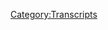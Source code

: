 {{DEFAULTSORT:
    #_TRANSCRIPT_0834:August 2, 2023
}}{{Transcript
    | title         = [[834: August 2, 2023]]
    | caption       = [https://knowledgefight.libsyn.com/834-august-2-2023 Listen to this episode on Libsyn]
    | episodeNumber = [[834: August 2, 2023|834]]
    | length        = 01:11:03
}}

{{MessageBox
    | header     = Warning: Bot Generated Content
    | text       = This transcript was automatically generated by transcription software and likely contains many mistakes and misattributions. Please check the audio for definitive quotes, attribution, and context.
    | image      = N3yvass4myg91.webp
    | imagewidth = 50px
    | id         = warning
}}

{{TranscriptBlock
    | name      = Unknown Speaker
    | timestamp = 00:00:00.000
    | text      = I'm sick of them posing as if they're the good guys, saying, we are the bad guys, knowledge
}}

{{TranscriptBlock
    | name      = Unknown Speaker
    | timestamp = 00:00:23.960
    | text      = fight I'm sick of them posing as if they're the good guys, saying, we are the bad guys,
}}

{{TranscriptBlock
    | name      = Unknown Speaker
    | timestamp = 00:00:30.960
    | text      = knowledge fight.
}}

{{TranscriptBlock
    | name      = Unknown Speaker
    | timestamp = 00:00:31.960
    | text      = Dan and George, knowledge fight.
}}

{{TranscriptBlock
    | name      = Unknown Speaker
    | timestamp = 00:00:32.960
    | text      = Need, I need money.
}}

{{TranscriptBlock
    | name      = Unknown Speaker
    | timestamp = 00:00:33.960
    | text      = Andy and Kansas.
}}

{{TranscriptBlock
    | name      = Unknown Speaker
    | timestamp = 00:00:34.960
    | text      = Andy and Kansas.
}}

{{TranscriptBlock
    | name      = Unknown Speaker
    | timestamp = 00:00:35.960
    | text      = Stop it.
}}

{{TranscriptBlock
    | name      = Unknown Speaker
    | timestamp = 00:00:36.960
    | text      = Andy and Kansas.
}}

{{TranscriptBlock
    | name      = Unknown Speaker
    | timestamp = 00:00:37.960
    | text      = Andy and Kansas.
}}

{{TranscriptBlock
    | name      = Unknown Speaker
    | timestamp = 00:00:38.960
    | text      = It's time to pray.
}}

{{TranscriptBlock
    | name      = Unknown Speaker
    | timestamp = 00:00:39.960
    | text      = Andy and Kansas, you're on the air.
}}

{{TranscriptBlock
    | name      = Unknown Speaker
    | timestamp = 00:00:40.960
    | text      = Thanks for holding us.
}}

{{TranscriptBlock
    | name      = Unknown Speaker
    | timestamp = 00:00:41.960
    | text      = Hello, Alex.
}}

{{TranscriptBlock
    | name      = Unknown Speaker
    | timestamp = 00:00:42.960
    | text      = I'm a first-time caller.
}}

{{TranscriptBlock
    | name      = Unknown Speaker
    | timestamp = 00:00:43.960
    | text      = I'm a huge fan.
}}

{{TranscriptBlock
    | name      = Unknown Speaker
    | timestamp = 00:00:44.960
    | text      = I love your work.
}}

{{TranscriptBlock
    | name      = Unknown Speaker
    | timestamp = 00:00:45.960
    | text      = Knowledge fight, knowledgefight.com.
}}

{{TranscriptBlock
    | name      = Unknown Speaker
    | timestamp = 00:00:58.600
    | text      = I love you.
}}

{{TranscriptBlock
    | name      = Unknown Speaker
    | timestamp = 00:00:59.600
    | text      = Hey, everybody.
}}

{{TranscriptBlock
    | name      = Unknown Speaker
    | timestamp = 00:01:00.600
    | text      = Welcome back to Knowledge Fight.
}}

{{TranscriptBlock
    | name      = Unknown Speaker
    | timestamp = 00:01:01.600
    | text      = I'm Dan.
}}

{{TranscriptBlock
    | name      = Unknown Speaker
    | timestamp = 00:01:02.600
    | text      = I'm George.
}}

{{TranscriptBlock
    | name      = Unknown Speaker
    | timestamp = 00:01:03.600
    | text      = We're couple dudes.
}}

{{TranscriptBlock
    | name      = Unknown Speaker
    | timestamp = 00:01:04.599
    | text      = Let's sit around and worship at the altar of Selene and talk a little bit about Alex
}}

{{TranscriptBlock
    | name      = Unknown Speaker
    | timestamp = 00:01:06.159
    | text      = Jones.
}}

{{TranscriptBlock
    | name      = Unknown Speaker
    | timestamp = 00:01:07.159
    | text      = Oh, indeed, we are Dan and Jordan.
}}

{{TranscriptBlock
    | name      = Unknown Speaker
    | timestamp = 00:01:09.319
    | text      = Dan.
}}

{{TranscriptBlock
    | name      = Unknown Speaker
    | timestamp = 00:01:10.319
    | text      = Jordan.
}}

{{TranscriptBlock
    | name      = Unknown Speaker
    | timestamp = 00:01:11.319
    | text      = Quick question for you.
}}

{{TranscriptBlock
    | name      = Unknown Speaker
    | timestamp = 00:01:12.319
    | text      = What's up?
}}

{{TranscriptBlock
    | name      = Unknown Speaker
    | timestamp = 00:01:13.319
    | text      = What's your bright spot today, buddy?
}}

{{TranscriptBlock
    | name      = Unknown Speaker
    | timestamp = 00:01:14.319
    | text      = I just walked down to my mail room and gathered this bright spot, but what it is is a little
}}

{{TranscriptBlock
    | name      = Unknown Speaker
    | timestamp = 00:01:19.640
    | text      = nine-inch by nine-inch diorama, I guess you could say, of the final scene in Donkey Kong
}}

{{TranscriptBlock
    | name      = Unknown Speaker
    | timestamp = 00:01:28.159
    | text      = Country 2, the best Donkey Kong Country game.
}}

{{TranscriptBlock
    | name      = Unknown Speaker
    | timestamp = 00:01:30.760
    | text      = I will hear no slander in any other direction.
}}

{{TranscriptBlock
    | name      = Unknown Speaker
    | timestamp = 00:01:34.040
    | text      = Brooke no argument.
}}

{{TranscriptBlock
    | name      = Unknown Speaker
    | timestamp = 00:01:35.040
    | text      = I got this from eBay from an outlet called Retro Game Crafts, and it's just the shot
}}

{{TranscriptBlock
    | name      = Unknown Speaker
    | timestamp = 00:01:40.840
    | text      = of, you got Donkey Kong there with his arm around Diddy, Dixie sitting on his shoulders,
}}

{{TranscriptBlock
    | name      = Unknown Speaker
    | timestamp = 00:01:47.000
    | text      = looking off into the sunset and told King K. Rool to get to stepping.
}}

{{TranscriptBlock
    | name      = Unknown Speaker
    | timestamp = 00:01:51.480
    | text      = Get the fuck out of here, K. Rool.
}}

{{TranscriptBlock
    | name      = Unknown Speaker
    | timestamp = 00:01:53.159
    | text      = A very big moment in my childhood, the beating of Donkey Kong Country 2 for the first time,
}}

{{TranscriptBlock
    | name      = Unknown Speaker
    | timestamp = 00:02:01.079
    | text      = reclaiming it as something to put on my wall.
}}

{{TranscriptBlock
    | name      = Unknown Speaker
    | timestamp = 00:02:05.000
    | text      = I don't know if that was a play, but I do think that the beating of Donkey Kong was
}}

{{TranscriptBlock
    | name      = Unknown Speaker
    | timestamp = 00:02:09.460
    | text      = pretty good.
}}

{{TranscriptBlock
    | name      = Unknown Speaker
    | timestamp = 00:02:10.460
    | text      = I don't recall that being, what, was that Oscar Wilde?
}}

{{TranscriptBlock
    | name      = Unknown Speaker
    | timestamp = 00:02:13.159
    | text      = Was that him?
}}

{{TranscriptBlock
    | name      = Unknown Speaker
    | timestamp = 00:02:14.159
    | text      = But it was about Jumpman.
}}

{{TranscriptBlock
    | name      = Unknown Speaker
    | timestamp = 00:02:15.159
    | text      = It was about the original Donkey Kong where you're going up the ladders and you have a
}}

{{TranscriptBlock
    | name      = Unknown Speaker
    | timestamp = 00:02:18.400
    | text      = hammer and barrels and stuff.
}}

{{TranscriptBlock
    | name      = Unknown Speaker
    | timestamp = 00:02:20.240
    | text      = Yeah.
}}

{{TranscriptBlock
    | name      = Unknown Speaker
    | timestamp = 00:02:21.240
    | text      = Yeah.
}}

{{TranscriptBlock
    | name      = Unknown Speaker
    | timestamp = 00:02:22.240
    | text      = Look, I don't care for that Donkey Kong.
}}

{{TranscriptBlock
    | name      = Unknown Speaker
    | timestamp = 00:02:23.879
    | text      = No.
}}

{{TranscriptBlock
    | name      = Unknown Speaker
    | timestamp = 00:02:24.879
    | text      = Not my, hashtag not my Donkey Kong.
}}

{{TranscriptBlock
    | name      = Unknown Speaker
    | timestamp = 00:02:25.879
    | text      = Not your Donkey Kong.
}}

{{TranscriptBlock
    | name      = Unknown Speaker
    | timestamp = 00:02:26.879
    | text      = No way.
}}

{{TranscriptBlock
    | name      = Unknown Speaker
    | timestamp = 00:02:27.879
    | text      = But Donkey Kong Country 2, so good.
}}

{{TranscriptBlock
    | name      = Unknown Speaker
    | timestamp = 00:02:30.439
    | text      = So good.
}}

{{TranscriptBlock
    | name      = Unknown Speaker
    | timestamp = 00:02:31.800
    | text      = I remember as a kid, me and my brother would play Donkey Kong Country together, because
}}

{{TranscriptBlock
    | name      = Unknown Speaker
    | timestamp = 00:02:36.460
    | text      = that was, our parents allowed us to play half an hour each, or if we played together we
}}

{{TranscriptBlock
    | name      = Unknown Speaker
    | timestamp = 00:02:41.199
    | text      = could play for an hour.
}}

{{TranscriptBlock
    | name      = Unknown Speaker
    | timestamp = 00:02:42.740
    | text      = That's fairness.
}}

{{TranscriptBlock
    | name      = Unknown Speaker
    | timestamp = 00:02:43.740
    | text      = Absolutely.
}}

{{TranscriptBlock
    | name      = Unknown Speaker
    | timestamp = 00:02:44.740
    | text      = Right.
}}

{{TranscriptBlock
    | name      = Unknown Speaker
    | timestamp = 00:02:45.740
    | text      = And so we played two player game, played Donkey Kong Country.
}}

{{TranscriptBlock
    | name      = Unknown Speaker
    | timestamp = 00:02:47.560
    | text      = When that came out, Diddy was the more agile of them, and the more fun to play, so I got
}}

{{TranscriptBlock
    | name      = Unknown Speaker
    | timestamp = 00:02:53.199
    | text      = stuck with Donkey Kong.
}}

{{TranscriptBlock
    | name      = Unknown Speaker
    | timestamp = 00:02:54.719
    | text      = Oh, brutal.
}}

{{TranscriptBlock
    | name      = Unknown Speaker
    | timestamp = 00:02:56.639
    | text      = And then 2 comes out, and Dixie's way more fun, because she can float with her propeller
}}

{{TranscriptBlock
    | name      = Unknown Speaker
    | timestamp = 00:03:02.020
    | text      = ponytail, and now I get to play Diddy, and my brother steals Dixie.
}}

{{TranscriptBlock
    | name      = Unknown Speaker
    | timestamp = 00:03:09.099
    | text      = That is the way of the older brother, right?
}}

{{TranscriptBlock
    | name      = Unknown Speaker
    | timestamp = 00:03:11.520
    | text      = That's just how it's always been.
}}

{{TranscriptBlock
    | name      = Unknown Speaker
    | timestamp = 00:03:12.680
    | text      = And then 3 came out when we were past this point in our lives, and no one would want
}}

{{TranscriptBlock
    | name      = Unknown Speaker
    | timestamp = 00:03:17.539
    | text      = to play as Baby Kong.
}}

{{TranscriptBlock
    | name      = Unknown Speaker
    | timestamp = 00:03:19.360
    | text      = Dixie is still great there, but Baby Kong, big zero.
}}

{{TranscriptBlock
    | name      = Unknown Speaker
    | timestamp = 00:03:24.960
    | text      = I ask you, and I'm confused as to why I don't know this, is there lore connecting the Donkey
}}

{{TranscriptBlock
    | name      = Unknown Speaker
    | timestamp = 00:03:30.879
    | text      = Kong who throws barrels with the Donkey Kong who is ostensibly a good guy defeating King
}}

{{TranscriptBlock
    | name      = Unknown Speaker
    | timestamp = 00:03:36.099
    | text      = K. Rool?
}}

{{TranscriptBlock
    | name      = Unknown Speaker
    | timestamp = 00:03:37.099
    | text      = Yes, absolutely.
}}

{{TranscriptBlock
    | name      = Unknown Speaker
    | timestamp = 00:03:38.099
    | text      = Okay.
}}

{{TranscriptBlock
    | name      = Unknown Speaker
    | timestamp = 00:03:39.099
    | text      = I believe, if I understand the lore correctly, Cranky Kong in Donkey Kong Country is that
}}

{{TranscriptBlock
    | name      = Unknown Speaker
    | timestamp = 00:03:45.000
    | text      = Donkey Kong, and he's Donkey Kong's grandfather.
}}

{{TranscriptBlock
    | name      = Unknown Speaker
    | timestamp = 00:03:48.120
    | text      = Oh!
}}

{{TranscriptBlock
    | name      = Unknown Speaker
    | timestamp = 00:03:49.120
    | text      = Okay.
}}

{{TranscriptBlock
    | name      = Unknown Speaker
    | timestamp = 00:03:50.120
    | text      = Donkey Kong's dad?
}}

{{TranscriptBlock
    | name      = Unknown Speaker
    | timestamp = 00:03:51.560
    | text      = We don't really know where he's at, necessarily.
}}

{{TranscriptBlock
    | name      = Unknown Speaker
    | timestamp = 00:03:54.520
    | text      = Donkey Kong has a deadbeat dad, and a grandfather- Or maybe he was murdered in the Kremling War,
}}

{{TranscriptBlock
    | name      = Unknown Speaker
    | timestamp = 00:03:59.560
    | text      = or something like that.
}}

{{TranscriptBlock
    | name      = Unknown Speaker
    | timestamp = 00:04:00.560
    | text      = That's not really possible.
}}

{{TranscriptBlock
    | name      = Unknown Speaker
    | timestamp = 00:04:01.560
    | text      = Yeah, yeah, yeah, absolutely.
}}

{{TranscriptBlock
    | name      = Unknown Speaker
    | timestamp = 00:04:02.560
    | text      = Or Dole Banana killed him off some shit.
}}

{{TranscriptBlock
    | name      = Unknown Speaker
    | timestamp = 00:04:06.000
    | text      = So Donkey was raised by his violent grandfather- No, he's not violent.
}}

{{TranscriptBlock
    | name      = Unknown Speaker
    | timestamp = 00:04:10.259
    | text      = He's just cranky.
}}

{{TranscriptBlock
    | name      = Unknown Speaker
    | timestamp = 00:04:11.259
    | text      = I guess he does hit him with his cane sometimes, but it's not that violent.
}}

{{TranscriptBlock
    | name      = Unknown Speaker
    | timestamp = 00:04:14.919
    | text      = It's more like you, kids.
}}

{{TranscriptBlock
    | name      = Unknown Speaker
    | timestamp = 00:04:17.600
    | text      = And then his grandma is Wrinkly Kong, then.
}}

{{TranscriptBlock
    | name      = Unknown Speaker
    | timestamp = 00:04:20.160
    | text      = She dies after, I think, the third one, maybe.
}}

{{TranscriptBlock
    | name      = Unknown Speaker
    | timestamp = 00:04:23.839
    | text      = Then she appears as a ghost throughout the games.
}}

{{TranscriptBlock
    | name      = Unknown Speaker
    | timestamp = 00:04:26.319
    | text      = These writers just refrigerate every woman they can find.
}}

{{TranscriptBlock
    | name      = Unknown Speaker
    | timestamp = 00:04:28.759
    | text      = I'm telling you.
}}

{{TranscriptBlock
    | name      = Unknown Speaker
    | timestamp = 00:04:29.759
    | text      = This is terrible.
}}

{{TranscriptBlock
    | name      = Unknown Speaker
    | timestamp = 00:04:30.759
    | text      = You had to extend it all the way to Wrinkly Kong?
}}

{{TranscriptBlock
    | name      = Unknown Speaker
    | timestamp = 00:04:35.600
    | text      = That's what I got to do.
}}

{{TranscriptBlock
    | name      = Unknown Speaker
    | timestamp = 00:04:36.600
    | text      = Not fair.
}}

{{TranscriptBlock
    | name      = Unknown Speaker
    | timestamp = 00:04:37.600
    | text      = Yeah, exactly.
}}

{{TranscriptBlock
    | name      = Unknown Speaker
    | timestamp = 00:04:38.600
    | text      = Let her live in peace!
}}

{{TranscriptBlock
    | name      = Unknown Speaker
    | timestamp = 00:04:39.600
    | text      = Well, you got Tiny Kong and Dixie.
}}

{{TranscriptBlock
    | name      = Unknown Speaker
    | timestamp = 00:04:43.040
    | text      = Neither of them are dead.
}}

{{TranscriptBlock
    | name      = Unknown Speaker
    | timestamp = 00:04:44.040
    | text      = Oh, that's true.
}}

{{TranscriptBlock
    | name      = Unknown Speaker
    | timestamp = 00:04:45.040
    | text      = That's true.
}}

{{TranscriptBlock
    | name      = Unknown Speaker
    | timestamp = 00:04:46.040
    | text      = So there you go.
}}

{{TranscriptBlock
    | name      = Unknown Speaker
    | timestamp = 00:04:47.040
    | text      = And Candy- Have they beaten the Bechdel Test, though?
}}

{{TranscriptBlock
    | name      = Unknown Speaker
    | timestamp = 00:04:49.480
    | text      = Now that's the next question.
}}

{{TranscriptBlock
    | name      = Unknown Speaker
    | timestamp = 00:04:51.839
    | text      = Candy Kong- No, because she's the only woman in the first one, I think.
}}

{{TranscriptBlock
    | name      = Unknown Speaker
    | timestamp = 00:04:57.720
    | text      = Right.
}}

{{TranscriptBlock
    | name      = Unknown Speaker
    | timestamp = 00:04:58.720
    | text      = She talks about dudes all the time.
}}

{{TranscriptBlock
    | name      = Unknown Speaker
    | timestamp = 00:04:59.800
    | text      = She talks about save barrels.
}}

{{TranscriptBlock
    | name      = Unknown Speaker
    | timestamp = 00:05:03.439
    | text      = So that might pass the Bechdel Test.
}}

{{TranscriptBlock
    | name      = Unknown Speaker
    | timestamp = 00:05:05.439
    | text      = Yeah, fair.
}}

{{TranscriptBlock
    | name      = Unknown Speaker
    | timestamp = 00:05:08.120
    | text      = So what's your bright spot?
}}

{{TranscriptBlock
    | name      = Unknown Speaker
    | timestamp = 00:05:09.120
    | text      = My bright spot, Dan, is I have now gone officially a full week without vaping.
}}

{{TranscriptBlock
    | name      = Unknown Speaker
    | timestamp = 00:05:15.519
    | text      = Whoa.
}}

{{TranscriptBlock
    | name      = Unknown Speaker
    | timestamp = 00:05:16.519
    | text      = Done.
}}

{{TranscriptBlock
    | name      = Unknown Speaker
    | timestamp = 00:05:17.519
    | text      = Quit.
}}

{{TranscriptBlock
    | name      = Unknown Speaker
    | timestamp = 00:05:18.519
    | text      = Stopped it.
}}

{{TranscriptBlock
    | name      = Unknown Speaker
    | timestamp = 00:05:19.519
    | text      = I have not vaped.
}}

{{TranscriptBlock
    | name      = Unknown Speaker
    | timestamp = 00:05:20.519
    | text      = Good for you.
}}

{{TranscriptBlock
    | name      = Unknown Speaker
    | timestamp = 00:05:21.519
    | text      = Once for a week.
}}

{{TranscriptBlock
    | name      = Unknown Speaker
    | timestamp = 00:05:22.519
    | text      = Spectacular.
}}

{{TranscriptBlock
    | name      = Unknown Speaker
    | timestamp = 00:05:23.519
    | text      = It's good.
}}

{{TranscriptBlock
    | name      = Unknown Speaker
    | timestamp = 00:05:24.519
    | text      = I've gone full Telesavallis.
}}

{{TranscriptBlock
    | name      = Unknown Speaker
    | timestamp = 00:05:25.519
    | text      = I've got the Dum Dum Suckers.
}}

{{TranscriptBlock
    | name      = Unknown Speaker
    | timestamp = 00:05:26.920
    | text      = Oh, boy.
}}

{{TranscriptBlock
    | name      = Unknown Speaker
    | timestamp = 00:05:27.920
    | text      = It's terrible.
}}

{{TranscriptBlock
    | name      = Unknown Speaker
    | timestamp = 00:05:28.920
    | text      = Are you gesturing with them?
}}

{{TranscriptBlock
    | name      = Unknown Speaker
    | timestamp = 00:05:29.920
    | text      = Oh, I want to...
}}

{{TranscriptBlock
    | name      = Unknown Speaker
    | timestamp = 00:05:30.920
    | text      = See, the problem is I don't want to vape at all.
}}

{{TranscriptBlock
    | name      = Unknown Speaker
    | timestamp = 00:05:33.839
    | text      = I want to have something to fuck with in my hand at all times.
}}

{{TranscriptBlock
    | name      = Unknown Speaker
    | timestamp = 00:05:39.439
    | text      = And it's so annoying to constantly be trying to find the right thing to fuck with in my
}}

{{TranscriptBlock
    | name      = Unknown Speaker
    | timestamp = 00:05:44.319
    | text      = hands all the time.
}}

{{TranscriptBlock
    | name      = Unknown Speaker
    | timestamp = 00:05:45.319
    | text      = It's obviously a Dum Dum.
}}

{{TranscriptBlock
    | name      = Unknown Speaker
    | timestamp = 00:05:46.319
    | text      = Yeah, exactly.
}}

{{TranscriptBlock
    | name      = Unknown Speaker
    | timestamp = 00:05:47.319
    | text      = Well, it's not, but it's getting closer.
}}

{{TranscriptBlock
    | name      = Unknown Speaker
    | timestamp = 00:05:48.800
    | text      = You're going to have a stick of Laffy Taffy and just turn around.
}}

{{TranscriptBlock
    | name      = Unknown Speaker
    | timestamp = 00:05:52.720
    | text      = I'm so close to being like, you know, fuck it.
}}

{{TranscriptBlock
    | name      = Unknown Speaker
    | timestamp = 00:05:54.959
    | text      = You're getting old enough.
}}

{{TranscriptBlock
    | name      = Unknown Speaker
    | timestamp = 00:05:56.560
    | text      = It's time to start smoking a pipe.
}}

{{TranscriptBlock
    | name      = Unknown Speaker
    | timestamp = 00:05:58.160
    | text      = I'm so close.
}}

{{TranscriptBlock
    | name      = Unknown Speaker
    | timestamp = 00:05:59.160
    | text      = I think that's going backwards, though.
}}

{{TranscriptBlock
    | name      = Unknown Speaker
    | timestamp = 00:06:01.040
    | text      = It is.
}}

{{TranscriptBlock
    | name      = Unknown Speaker
    | timestamp = 00:06:02.040
    | text      = Unless you just have bubbles in it, which would actually be, I think, pretty cool.
}}

{{TranscriptBlock
    | name      = Unknown Speaker
    | timestamp = 00:06:06.360
    | text      = Ah, that would be fun.
}}

{{TranscriptBlock
    | name      = Unknown Speaker
    | timestamp = 00:06:07.600
    | text      = I mean, what says, I don't care what you think, more than walking around with a Sherlock Holmes
}}

{{TranscriptBlock
    | name      = Unknown Speaker
    | timestamp = 00:06:12.279
    | text      = pipe that everyone thinks has tobacco in it, but it's just bubbles?
}}

{{TranscriptBlock
    | name      = Unknown Speaker
    | timestamp = 00:06:15.500
    | text      = With my last name being Holmes.
}}

{{TranscriptBlock
    | name      = Unknown Speaker
    | timestamp = 00:06:17.079
    | text      = Right.
}}

{{TranscriptBlock
    | name      = Unknown Speaker
    | timestamp = 00:06:18.079
    | text      = Yeah.
}}

{{TranscriptBlock
    | name      = Unknown Speaker
    | timestamp = 00:06:19.079
    | text      = It would be...
}}

{{TranscriptBlock
    | name      = Unknown Speaker
    | timestamp = 00:06:20.079
    | text      = Oh, and I'd wear the hat.
}}

{{TranscriptBlock
    | name      = Unknown Speaker
    | timestamp = 00:06:21.939
    | text      = That's a lot of confidence.
}}

{{TranscriptBlock
    | name      = Unknown Speaker
    | timestamp = 00:06:22.939
    | text      = That is a lot of confidence.
}}

{{TranscriptBlock
    | name      = Unknown Speaker
    | timestamp = 00:06:24.519
    | text      = You're married.
}}

{{TranscriptBlock
    | name      = Unknown Speaker
    | timestamp = 00:06:25.519
    | text      = You're not trying to impress anybody.
}}

{{TranscriptBlock
    | name      = Unknown Speaker
    | timestamp = 00:06:26.519
    | text      = You've stopped trying.
}}

{{TranscriptBlock
    | name      = Unknown Speaker
    | timestamp = 00:06:27.519
    | text      = I stopped trying to impress people way before I got married.
}}

{{TranscriptBlock
    | name      = Unknown Speaker
    | timestamp = 00:06:30.759
    | text      = It's true.
}}

{{TranscriptBlock
    | name      = Unknown Speaker
    | timestamp = 00:06:31.759
    | text      = Yeah.
}}

{{TranscriptBlock
    | name      = Unknown Speaker
    | timestamp = 00:06:32.759
    | text      = I don't know.
}}

{{TranscriptBlock
    | name      = Unknown Speaker
    | timestamp = 00:06:34.759
    | text      = We'll see.
}}

{{TranscriptBlock
    | name      = Unknown Speaker
    | timestamp = 00:06:35.759
    | text      = We'll see about the bubbles.
}}

{{TranscriptBlock
    | name      = Unknown Speaker
    | timestamp = 00:06:36.920
    | text      = What other things are joke pipe smokeable?
}}

{{TranscriptBlock
    | name      = Unknown Speaker
    | timestamp = 00:06:40.839
    | text      = I mean, I...
}}

{{TranscriptBlock
    | name      = Unknown Speaker
    | timestamp = 00:06:41.839
    | text      = Is it just bubbles?
}}

{{TranscriptBlock
    | name      = Unknown Speaker
    | timestamp = 00:06:42.879
    | text      = That's the only thing that comes to mind immediately.
}}

{{TranscriptBlock
    | name      = Unknown Speaker
    | timestamp = 00:06:45.279
    | text      = Yeah.
}}

{{TranscriptBlock
    | name      = Unknown Speaker
    | timestamp = 00:06:46.279
    | text      = Hmm.
}}

{{TranscriptBlock
    | name      = Unknown Speaker
    | timestamp = 00:06:47.279
    | text      = We got to start finding more things to smoke?
}}

{{TranscriptBlock
    | name      = Unknown Speaker
    | timestamp = 00:06:49.000
    | text      = I think if you're in a cartoon, you could have gum.
}}

{{TranscriptBlock
    | name      = Unknown Speaker
    | timestamp = 00:06:52.899
    | text      = You could blow a gum bubble through one.
}}

{{TranscriptBlock
    | name      = Unknown Speaker
    | timestamp = 00:06:54.360
    | text      = Sure.
}}

{{TranscriptBlock
    | name      = Unknown Speaker
    | timestamp = 00:06:55.360
    | text      = That would be fun.
}}

{{TranscriptBlock
    | name      = Unknown Speaker
    | timestamp = 00:06:56.360
    | text      = No.
}}

{{TranscriptBlock
    | name      = Unknown Speaker
    | timestamp = 00:06:57.360
    | text      = No.
}}

{{TranscriptBlock
    | name      = Unknown Speaker
    | timestamp = 00:06:58.360
    | text      = I think we could maybe have a membrane that you can...
}}

{{TranscriptBlock
    | name      = Unknown Speaker
    | timestamp = 00:07:02.439
    | text      = Am I inventing a new form of pipe that's more annoying?
}}

{{TranscriptBlock
    | name      = Unknown Speaker
    | timestamp = 00:07:06.019
    | text      = And probably more carcinogenic.
}}

{{TranscriptBlock
    | name      = Unknown Speaker
    | timestamp = 00:07:07.399
    | text      = Oh, totally.
}}

{{TranscriptBlock
    | name      = Unknown Speaker
    | timestamp = 00:07:08.480
    | text      = It'd have to be.
}}

{{TranscriptBlock
    | name      = Unknown Speaker
    | timestamp = 00:07:09.480
    | text      = I smoked a pipe as a younger man in high school because my friends started smoking cigarettes
}}

{{TranscriptBlock
    | name      = Unknown Speaker
    | timestamp = 00:07:17.759
    | text      = and I wanted to hang out with them still, but I didn't want to smoke cigarettes.
}}

{{TranscriptBlock
    | name      = Unknown Speaker
    | timestamp = 00:07:22.199
    | text      = And I knew through one of my teachers, I knew the guy who ran the pipe shop in town.
}}

{{TranscriptBlock
    | name      = Unknown Speaker
    | timestamp = 00:07:29.439
    | text      = He said he could give me a discount and didn't care that I was underage.
}}

{{TranscriptBlock
    | name      = Unknown Speaker
    | timestamp = 00:07:32.199
    | text      = Yeah.
}}

{{TranscriptBlock
    | name      = Unknown Speaker
    | timestamp = 00:07:33.199
    | text      = Yeah.
}}

{{TranscriptBlock
    | name      = Unknown Speaker
    | timestamp = 00:07:34.199
    | text      = And so I got a cool pipe and some vanilla tobacco and I don't know, it wasn't great.
}}

{{TranscriptBlock
    | name      = Unknown Speaker
    | timestamp = 00:07:38.959
    | text      = I don't recommend it.
}}

{{TranscriptBlock
    | name      = Unknown Speaker
    | timestamp = 00:07:40.019
    | text      = When I was in my first year of college, my best friend was going to U of I Champaign and
}}

{{TranscriptBlock
    | name      = Unknown Speaker
    | timestamp = 00:07:47.040
    | text      = we wound our...
}}

{{TranscriptBlock
    | name      = Unknown Speaker
    | timestamp = 00:07:48.480
    | text      = The Champaign of colleges.
}}

{{TranscriptBlock
    | name      = Unknown Speaker
    | timestamp = 00:07:50.040
    | text      = Something along those lines.
}}

{{TranscriptBlock
    | name      = Unknown Speaker
    | timestamp = 00:07:51.399
    | text      = But you can't say that.
}}

{{TranscriptBlock
    | name      = Unknown Speaker
    | timestamp = 00:07:52.399
    | text      = It's only if it's in the French region.
}}

{{TranscriptBlock
    | name      = Unknown Speaker
    | timestamp = 00:07:55.600
    | text      = But no, he knew this guy who had the quintessential type of pipe shop.
}}

{{TranscriptBlock
    | name      = Unknown Speaker
    | timestamp = 00:08:00.399
    | text      = Like apothecary ass smells, you walk in, no one's allowed...
}}

{{TranscriptBlock
    | name      = Unknown Speaker
    | timestamp = 00:08:05.519
    | text      = Everybody looks at you like you're not supposed to be there.
}}

{{TranscriptBlock
    | name      = Unknown Speaker
    | timestamp = 00:08:08.180
    | text      = That's the distinguishing hallmark of a good pipe shop is if they're hostile towards customers.
}}

{{TranscriptBlock
    | name      = Unknown Speaker
    | timestamp = 00:08:12.920
    | text      = This is not a business, sir.
}}

{{TranscriptBlock
    | name      = Unknown Speaker
    | timestamp = 00:08:14.319
    | text      = We have to call it a business so we can smoke inside.
}}

{{TranscriptBlock
    | name      = Unknown Speaker
    | timestamp = 00:08:17.000
    | text      = This is a club.
}}

{{TranscriptBlock
    | name      = Unknown Speaker
    | timestamp = 00:08:18.000
    | text      = That is what we do.
}}

{{TranscriptBlock
    | name      = Unknown Speaker
    | timestamp = 00:08:19.000
    | text      = Yeah.
}}

{{TranscriptBlock
    | name      = Unknown Speaker
    | timestamp = 00:08:20.000
    | text      = Good times.
}}

{{TranscriptBlock
    | name      = Unknown Speaker
    | timestamp = 00:08:21.000
    | text      = Good times.
}}

{{TranscriptBlock
    | name      = Unknown Speaker
    | timestamp = 00:08:22.000
    | text      = Yep.
}}

{{TranscriptBlock
    | name      = Unknown Speaker
    | timestamp = 00:08:23.000
    | text      = Anyway, I don't think you should do that, but congratulations on the not vaping.
}}

{{TranscriptBlock
    | name      = Unknown Speaker
    | timestamp = 00:08:25.079
    | text      = Thank you.
}}

{{TranscriptBlock
    | name      = Unknown Speaker
    | timestamp = 00:08:26.079
    | text      = That's good.
}}

{{TranscriptBlock
    | name      = Unknown Speaker
    | timestamp = 00:08:27.079
    | text      = I'm working on it.
}}

{{TranscriptBlock
    | name      = Unknown Speaker
    | timestamp = 00:08:28.079
    | text      = So Jordan, today we have an episode to go over.
}}

{{TranscriptBlock
    | name      = Unknown Speaker
    | timestamp = 00:08:29.720
    | text      = We're going to be talking about Wednesday, Wednesday the 2nd of August.
}}

{{TranscriptBlock
    | name      = Unknown Speaker
    | timestamp = 00:08:35.360
    | text      = And the reason we're doing that is because that is the day that Alex covers Trump being
}}

{{TranscriptBlock
    | name      = Unknown Speaker
    | timestamp = 00:08:40.299
    | text      = indicted again.
}}

{{TranscriptBlock
    | name      = Unknown Speaker
    | timestamp = 00:08:41.299
    | text      = Oh, that's right.
}}

{{TranscriptBlock
    | name      = Unknown Speaker
    | timestamp = 00:08:42.720
    | text      = I almost forgot he was indicted again.
}}

{{TranscriptBlock
    | name      = Unknown Speaker
    | timestamp = 00:08:44.919
    | text      = Yeah.
}}

{{TranscriptBlock
    | name      = Unknown Speaker
    | timestamp = 00:08:45.919
    | text      = Yeah.
}}

{{TranscriptBlock
    | name      = Unknown Speaker
    | timestamp = 00:08:46.919
    | text      = And listening to Alex, you might get the sense that he does too.
}}

{{TranscriptBlock
    | name      = Unknown Speaker
    | timestamp = 00:08:49.679
    | text      = Like I think even he's bored of this shit.
}}

{{TranscriptBlock
    | name      = Unknown Speaker
    | timestamp = 00:08:52.080
    | text      = You know, like there was a time when you could rely on Alex to like news, some news like
}}

{{TranscriptBlock
    | name      = Unknown Speaker
    | timestamp = 00:08:57.899
    | text      = this would happen and he would get the spirit in him and he would remind you why he's the
}}

{{TranscriptBlock
    | name      = Unknown Speaker
    | timestamp = 00:09:03.480
    | text      = doomsday preacher.
}}

{{TranscriptBlock
    | name      = Unknown Speaker
    | timestamp = 00:09:05.039
    | text      = You know, he would scream about how this is a portent of immediate doom and you need to
}}

{{TranscriptBlock
    | name      = Unknown Speaker
    | timestamp = 00:09:10.679
    | text      = buy nascent iodine or else your family's going to die.
}}

{{TranscriptBlock
    | name      = Unknown Speaker
    | timestamp = 00:09:14.120
    | text      = You could rely on that, but now it's kind of like it's happened a bunch and you know,
}}

{{TranscriptBlock
    | name      = Unknown Speaker
    | timestamp = 00:09:18.519
    | text      = the world hasn't ended.
}}

{{TranscriptBlock
    | name      = Unknown Speaker
    | timestamp = 00:09:19.679
    | text      = I think even Alex is kind of like, what am I supposed to do here?
}}

{{TranscriptBlock
    | name      = Unknown Speaker
    | timestamp = 00:09:23.000
    | text      = I mean, I don't think, I mean, it is perhaps the best evidence that we've never had a president
}}

{{TranscriptBlock
    | name      = Unknown Speaker
    | timestamp = 00:09:27.480
    | text      = quite like this before because even Alex is like, look man, shit or get off the pot either,
}}

{{TranscriptBlock
    | name      = Unknown Speaker
    | timestamp = 00:09:32.399
    | text      = either fucking convict him and then we can all have our fight or whatever or let him
}}

{{TranscriptBlock
    | name      = Unknown Speaker
    | timestamp = 00:09:36.720
    | text      = become president again.
}}

{{TranscriptBlock
    | name      = Unknown Speaker
    | timestamp = 00:09:37.720
    | text      = I guess those are our only two options.
}}

{{TranscriptBlock
    | name      = Unknown Speaker
    | timestamp = 00:09:39.360
    | text      = Yeah.
}}

{{TranscriptBlock
    | name      = Unknown Speaker
    | timestamp = 00:09:40.360
    | text      = I'm just sick of waiting for you guys to decide.
}}

{{TranscriptBlock
    | name      = Unknown Speaker
    | timestamp = 00:09:42.559
    | text      = And of course this will galvanize his support for Trump back.
}}

{{TranscriptBlock
    | name      = Unknown Speaker
    | timestamp = 00:09:47.159
    | text      = Although he's still a soft on Robert Kennedy Jr. still into him.
}}

{{TranscriptBlock
    | name      = Unknown Speaker
    | timestamp = 00:09:53.480
    | text      = And Owen comes around and he's very much now back into Trump.
}}

{{TranscriptBlock
    | name      = Unknown Speaker
    | timestamp = 00:09:57.759
    | text      = I just listened to it and I'm like, according to your lore, he's killed millions of people
}}

{{TranscriptBlock
    | name      = Unknown Speaker
    | timestamp = 00:10:02.799
    | text      = with a vaccine.
}}

{{TranscriptBlock
    | name      = Unknown Speaker
    | timestamp = 00:10:04.200
    | text      = Like you shouldn't, it shouldn't be this easy.
}}

{{TranscriptBlock
    | name      = Unknown Speaker
    | timestamp = 00:10:06.279
    | text      = I mean, but it is.
}}

{{TranscriptBlock
    | name      = Unknown Speaker
    | timestamp = 00:10:07.879
    | text      = You should be asking him to be indicted for that.
}}

{{TranscriptBlock
    | name      = Unknown Speaker
    | timestamp = 00:10:10.679
    | text      = Yeah.
}}

{{TranscriptBlock
    | name      = Unknown Speaker
    | timestamp = 00:10:11.679
    | text      = Yeah.
}}

{{TranscriptBlock
    | name      = Unknown Speaker
    | timestamp = 00:10:12.679
    | text      = Everybody should be like, listen, this is a Capone scenario where we don't get him on
}}

{{TranscriptBlock
    | name      = Unknown Speaker
    | timestamp = 00:10:17.000
    | text      = the way we wanted to for having the vaccine, but we got him.
}}

{{TranscriptBlock
    | name      = Unknown Speaker
    | timestamp = 00:10:20.000
    | text      = Right.
}}

{{TranscriptBlock
    | name      = Unknown Speaker
    | timestamp = 00:10:21.000
    | text      = It's like a, we can have a disagreement about exactly why this should happen, but it should
}}

{{TranscriptBlock
    | name      = Unknown Speaker
    | timestamp = 00:10:24.279
    | text      = happen.
}}

{{TranscriptBlock
    | name      = Unknown Speaker
    | timestamp = 00:10:25.279
    | text      = I think we all agree that Trump is fucking murdering a shit ton of people.
}}

{{TranscriptBlock
    | name      = Unknown Speaker
    | timestamp = 00:10:29.080
    | text      = Um, so I, I, I, I mean, look, they do on the surface, but it's not meaningful.
}}

{{TranscriptBlock
    | name      = Unknown Speaker
    | timestamp = 00:10:37.440
    | text      = It should be.
}}

{{TranscriptBlock
    | name      = Unknown Speaker
    | timestamp = 00:10:38.440
    | text      = So we'll get down to business on this episode, hear Alex's weird response and then Oh, and
}}

{{TranscriptBlock
    | name      = Unknown Speaker
    | timestamp = 00:10:42.279
    | text      = get into something very blah.
}}

{{TranscriptBlock
    | name      = Unknown Speaker
    | timestamp = 00:10:45.960
    | text      = That sounds right.
}}

{{TranscriptBlock
    | name      = Unknown Speaker
    | timestamp = 00:10:46.960
    | text      = Uh, but before we do, let's take a little moment.
}}

{{TranscriptBlock
    | name      = Unknown Speaker
    | timestamp = 00:10:48.960
    | text      = Say hello to some new walk.
}}

{{TranscriptBlock
    | name      = Unknown Speaker
    | timestamp = 00:10:49.960
    | text      = Oh, that's a great idea.
}}

{{TranscriptBlock
    | name      = Unknown Speaker
    | timestamp = 00:10:50.960
    | text      = So first, sexy Tina train conductor us.
}}

{{TranscriptBlock
    | name      = Unknown Speaker
    | timestamp = 00:10:53.399
    | text      = Thank you so much.
}}

{{TranscriptBlock
    | name      = Unknown Speaker
    | timestamp = 00:10:54.399
    | text      = You are now a policy wonk.
}}

{{TranscriptBlock
    | name      = Unknown Speaker
    | timestamp = 00:10:55.399
    | text      = I'm a policy wonk.
}}

{{TranscriptBlock
    | name      = Unknown Speaker
    | timestamp = 00:10:56.399
    | text      = Thank you very much.
}}

{{TranscriptBlock
    | name      = Unknown Speaker
    | timestamp = 00:10:57.399
    | text      = Thank you.
}}

{{TranscriptBlock
    | name      = Unknown Speaker
    | timestamp = 00:10:58.399
    | text      = Next poncho and lefty was written by towns van Zant and his version is better.
}}

{{TranscriptBlock
    | name      = Unknown Speaker
    | timestamp = 00:11:00.879
    | text      = Thank you so much.
}}

{{TranscriptBlock
    | name      = Unknown Speaker
    | timestamp = 00:11:01.879
    | text      = You're now policy wonk.
}}

{{TranscriptBlock
    | name      = Unknown Speaker
    | timestamp = 00:11:03.200
    | text      = I'm a policy wonk.
}}

{{TranscriptBlock
    | name      = Unknown Speaker
    | timestamp = 00:11:04.200
    | text      = Thank you very much.
}}

{{TranscriptBlock
    | name      = Unknown Speaker
    | timestamp = 00:11:05.200
    | text      = And you're wrong.
}}

{{TranscriptBlock
    | name      = Unknown Speaker
    | timestamp = 00:11:06.200
    | text      = Next shout out to my wife who looks at me like I lost my fucking mind when I tell her
}}

{{TranscriptBlock
    | name      = Unknown Speaker
    | timestamp = 00:11:10.120
    | text      = about Alex.
}}

{{TranscriptBlock
    | name      = Unknown Speaker
    | timestamp = 00:11:11.120
    | text      = Thank you so much.
}}

{{TranscriptBlock
    | name      = Unknown Speaker
    | timestamp = 00:11:12.120
    | text      = You are now policy wonk.
}}

{{TranscriptBlock
    | name      = Unknown Speaker
    | timestamp = 00:11:13.120
    | text      = I'm a policy wonk.
}}

{{TranscriptBlock
    | name      = Unknown Speaker
    | timestamp = 00:11:14.120
    | text      = Thank you very much.
}}

{{TranscriptBlock
    | name      = Unknown Speaker
    | timestamp = 00:11:15.120
    | text      = I can relate to that.
}}

{{TranscriptBlock
    | name      = Unknown Speaker
    | timestamp = 00:11:16.120
    | text      = I mean, that's actually just a, like a, a class action lawsuit of a shout out.
}}

{{TranscriptBlock
    | name      = Unknown Speaker
    | timestamp = 00:11:21.399
    | text      = Against us.
}}

{{TranscriptBlock
    | name      = Unknown Speaker
    | timestamp = 00:11:22.399
    | text      = Yeah.
}}

{{TranscriptBlock
    | name      = Unknown Speaker
    | timestamp = 00:11:23.399
    | text      = Yeah.
}}

{{TranscriptBlock
    | name      = Unknown Speaker
    | timestamp = 00:11:24.399
    | text      = Like everybody's.
}}

{{TranscriptBlock
    | name      = Unknown Speaker
    | timestamp = 00:11:25.399
    | text      = Well, I can, I can relate to that, especially because I just call him Alex.
}}

{{TranscriptBlock
    | name      = Unknown Speaker
    | timestamp = 00:11:27.600
    | text      = I spent so much time with this bullshit that I'm like, Oh, who's that?
}}

{{TranscriptBlock
    | name      = Unknown Speaker
    | timestamp = 00:11:33.240
    | text      = Your friend?
}}

{{TranscriptBlock
    | name      = Unknown Speaker
    | timestamp = 00:11:34.240
    | text      = No, no, no, no, no.
}}

{{TranscriptBlock
    | name      = Unknown Speaker
    | timestamp = 00:11:36.080
    | text      = So next, I used to be named Dan.
}}

{{TranscriptBlock
    | name      = Unknown Speaker
    | timestamp = 00:11:37.799
    | text      = Now I'm named Nora.
}}

{{TranscriptBlock
    | name      = Unknown Speaker
    | timestamp = 00:11:39.159
    | text      = Thank you so much.
}}

{{TranscriptBlock
    | name      = Unknown Speaker
    | timestamp = 00:11:40.159
    | text      = You are now policy wonk.
}}

{{TranscriptBlock
    | name      = Unknown Speaker
    | timestamp = 00:11:41.159
    | text      = I'm a policy wonk.
}}

{{TranscriptBlock
    | name      = Unknown Speaker
    | timestamp = 00:11:42.159
    | text      = Thank you very much.
}}

{{TranscriptBlock
    | name      = Unknown Speaker
    | timestamp = 00:11:43.159
    | text      = Thank you.
}}

{{TranscriptBlock
    | name      = Unknown Speaker
    | timestamp = 00:11:44.159
    | text      = And we got a technocrat in the mix, Jordan.
}}

{{TranscriptBlock
    | name      = Unknown Speaker
    | timestamp = 00:11:45.159
    | text      = Thank you so much to Odie, the dog from Rhode Island.
}}

{{TranscriptBlock
    | name      = Unknown Speaker
    | timestamp = 00:11:48.320
    | text      = You are now a technocrat.
}}

{{TranscriptBlock
    | name      = Unknown Speaker
    | timestamp = 00:11:50.240
    | text      = I'm a policy wonk.
}}

{{TranscriptBlock
    | name      = Unknown Speaker
    | timestamp = 00:11:51.240
    | text      = Four stars.
}}

{{TranscriptBlock
    | name      = Unknown Speaker
    | timestamp = 00:11:52.240
    | text      = Go home to your mother and tell her you're brilliant.
}}

{{TranscriptBlock
    | name      = Unknown Speaker
    | timestamp = 00:11:55.200
    | text      = Someone, someone sodomite sent me a bucket of poop.
}}

{{TranscriptBlock
    | name      = Unknown Speaker
    | timestamp = 00:11:56.879
    | text      = Daddy shark.
}}

{{TranscriptBlock
    | name      = Unknown Speaker
    | timestamp = 00:11:57.879
    | text      = Bomp, bomp, bomp, bomp, bomp.
}}

{{TranscriptBlock
    | name      = Unknown Speaker
    | timestamp = 00:11:59.240
    | text      = Jar Jar Binks has a Caribbean black accent.
}}

{{TranscriptBlock
    | name      = Unknown Speaker
    | timestamp = 00:12:03.720
    | text      = He's a loser.
}}

{{TranscriptBlock
    | name      = Unknown Speaker
    | timestamp = 00:12:04.720
    | text      = Little, little titty baby.
}}

{{TranscriptBlock
    | name      = Unknown Speaker
    | timestamp = 00:12:06.679
    | text      = I don't want to hate black people.
}}

{{TranscriptBlock
    | name      = Unknown Speaker
    | timestamp = 00:12:08.320
    | text      = I renounce Jesus Christ.
}}

{{TranscriptBlock
    | name      = Unknown Speaker
    | timestamp = 00:12:09.639
    | text      = All right.
}}

{{TranscriptBlock
    | name      = Unknown Speaker
    | timestamp = 00:12:10.639
    | text      = Now that we got Odie.
}}

{{TranscriptBlock
    | name      = Unknown Speaker
    | timestamp = 00:12:11.639
    | text      = I'm expecting a little bit of a donation from Nermal.
}}

{{TranscriptBlock
    | name      = Unknown Speaker
    | timestamp = 00:12:16.799
    | text      = Maybe John Arbuckle.
}}

{{TranscriptBlock
    | name      = Unknown Speaker
    | timestamp = 00:12:17.799
    | text      = Yeah, because we don't, I mean, Garfield doesn't donate.
}}

{{TranscriptBlock
    | name      = Unknown Speaker
    | timestamp = 00:12:20.279
    | text      = No.
}}

{{TranscriptBlock
    | name      = Unknown Speaker
    | timestamp = 00:12:21.279
    | text      = That's just canon.
}}

{{TranscriptBlock
    | name      = Unknown Speaker
    | timestamp = 00:12:22.279
    | text      = No.
}}

{{TranscriptBlock
    | name      = Unknown Speaker
    | timestamp = 00:12:23.279
    | text      = Right?
}}

{{TranscriptBlock
    | name      = Unknown Speaker
    | timestamp = 00:12:24.279
    | text      = No, no, no.
}}

{{TranscriptBlock
    | name      = Unknown Speaker
    | timestamp = 00:12:25.279
    | text      = Garfield does not have the time.
}}

{{TranscriptBlock
    | name      = Unknown Speaker
    | timestamp = 00:12:26.279
    | text      = He doesn't trade in fiat currency.
}}

{{TranscriptBlock
    | name      = Unknown Speaker
    | timestamp = 00:12:27.279
    | text      = That is a good point.
}}

{{TranscriptBlock
    | name      = Unknown Speaker
    | timestamp = 00:12:28.279
    | text      = What does Garfield pay for things with?
}}

{{TranscriptBlock
    | name      = Unknown Speaker
    | timestamp = 00:12:30.679
    | text      = Coffee.
}}

{{TranscriptBlock
    | name      = Unknown Speaker
    | timestamp = 00:12:31.679
    | text      = Sure.
}}

{{TranscriptBlock
    | name      = Unknown Speaker
    | timestamp = 00:12:32.679
    | text      = Lasagna.
}}

{{TranscriptBlock
    | name      = Unknown Speaker
    | timestamp = 00:12:33.679
    | text      = Naturally.
}}

{{TranscriptBlock
    | name      = Unknown Speaker
    | timestamp = 00:12:34.679
    | text      = Sass.
}}

{{TranscriptBlock
    | name      = Unknown Speaker
    | timestamp = 00:12:36.080
    | text      = Those are the three currencies of Garfield.
}}

{{TranscriptBlock
    | name      = Unknown Speaker
    | timestamp = 00:12:39.360
    | text      = You know.
}}

{{TranscriptBlock
    | name      = Unknown Speaker
    | timestamp = 00:12:40.360
    | text      = Arbuckle.
}}

{{TranscriptBlock
    | name      = Unknown Speaker
    | timestamp = 00:12:41.360
    | text      = If you take out Lasagna, I feel like that's not very different from me.
}}

{{TranscriptBlock
    | name      = Unknown Speaker
    | timestamp = 00:12:44.559
    | text      = I'd like a donation from the lady who works in the vet clinic that goes out with John
}}

{{TranscriptBlock
    | name      = Unknown Speaker
    | timestamp = 00:12:49.080
    | text      = every now and again.
}}

{{TranscriptBlock
    | name      = Unknown Speaker
    | timestamp = 00:12:50.080
    | text      = Every now and again.
}}

{{TranscriptBlock
    | name      = Unknown Speaker
    | timestamp = 00:12:51.080
    | text      = Yeah.
}}

{{TranscriptBlock
    | name      = Unknown Speaker
    | timestamp = 00:12:52.080
    | text      = Yeah, yeah, yeah.
}}

{{TranscriptBlock
    | name      = Unknown Speaker
    | timestamp = 00:12:53.080
    | text      = Begrudgingly goes on dates with John sometimes.
}}

{{TranscriptBlock
    | name      = Unknown Speaker
    | timestamp = 00:12:54.080
    | text      = Sure, sure.
}}

{{TranscriptBlock
    | name      = Unknown Speaker
    | timestamp = 00:12:55.080
    | text      = I can't think of any more characters.
}}

{{TranscriptBlock
    | name      = Unknown Speaker
    | timestamp = 00:12:58.440
    | text      = So today, here we are.
}}

{{TranscriptBlock
    | name      = Unknown Speaker
    | timestamp = 00:13:00.519
    | text      = Trump has been indicted, and that means it's time to start the show with air raid sirens
}}

{{TranscriptBlock
    | name      = Unknown Speaker
    | timestamp = 00:13:05.279
    | text      = and also talk about how you're starting the show with air raid sirens.
}}

{{TranscriptBlock
    | name      = Unknown Speaker
    | timestamp = 00:13:12.279
    | text      = Been on the air 29 years, and I would only air air raid sirens maybe once a year when
}}

{{TranscriptBlock
    | name      = Unknown Speaker
    | timestamp = 00:13:17.879
    | text      = there was a really particularly big crisis going on.
}}

{{TranscriptBlock
    | name      = Unknown Speaker
    | timestamp = 00:13:20.840
    | text      = Now you notice we start the show with it almost every day.
}}

{{TranscriptBlock
    | name      = Unknown Speaker
    | timestamp = 00:13:23.519
    | text      = It's a good archetypal symbol of you're under attack.
}}

{{TranscriptBlock
    | name      = Unknown Speaker
    | timestamp = 00:13:27.000
    | text      = This is very serious.
}}

{{TranscriptBlock
    | name      = Unknown Speaker
    | timestamp = 00:13:28.000
    | text      = This is not a drill.
}}

{{TranscriptBlock
    | name      = Unknown Speaker
    | timestamp = 00:13:29.799
    | text      = You're being bombarded.
}}

{{TranscriptBlock
    | name      = Unknown Speaker
    | timestamp = 00:13:32.240
    | text      = And this is the radical globalist transformation of the world into the post-industrial state.
}}

{{TranscriptBlock
    | name      = Unknown Speaker
    | timestamp = 00:13:39.639
    | text      = Now I have read the indictment against Trump that came out yesterday afternoon, and it's
}}

{{TranscriptBlock
    | name      = Unknown Speaker
    | timestamp = 00:13:45.159
    | text      = not about tooting our horn around here.
}}

{{TranscriptBlock
    | name      = Unknown Speaker
    | timestamp = 00:13:48.320
    | text      = But last Tuesday, there was even the show headline, I've asked the crew to dig it up
}}

{{TranscriptBlock
    | name      = Unknown Speaker
    | timestamp = 00:13:54.000
    | text      = because I said it right at the start of the show, it's not going to be hard to find.
}}

{{TranscriptBlock
    | name      = Unknown Speaker
    | timestamp = 00:13:58.759
    | text      = I went on air and I said, from our courthouse sources, Trump will be indicted probably next
}}

{{TranscriptBlock
    | name      = Unknown Speaker
    | timestamp = 00:14:05.440
    | text      = Tuesday or Wednesday, and then he will turn himself in on Thursday.
}}

{{TranscriptBlock
    | name      = Unknown Speaker
    | timestamp = 00:14:12.919
    | text      = That's now all transpired and they're ordering the president there on Thursday and they're
}}

{{TranscriptBlock
    | name      = Unknown Speaker
    | timestamp = 00:14:19.639
    | text      = talking about clapping him in irons right there.
}}

{{TranscriptBlock
    | name      = Unknown Speaker
    | timestamp = 00:14:22.080
    | text      = Put those irons on him.
}}

{{TranscriptBlock
    | name      = Unknown Speaker
    | timestamp = 00:14:23.519
    | text      = So I don't know exactly what Alex's, the full scope of his predictions are, but I will give
}}

{{TranscriptBlock
    | name      = Unknown Speaker
    | timestamp = 00:14:31.159
    | text      = it to him that he has been yelling about Trump getting indicted again for a bit.
}}

{{TranscriptBlock
    | name      = Unknown Speaker
    | timestamp = 00:14:37.879
    | text      = Hasn't that been the news for a bit?
}}

{{TranscriptBlock
    | name      = Unknown Speaker
    | timestamp = 00:14:41.159
    | text      = And I think it's not that crazy of a prediction.
}}

{{TranscriptBlock
    | name      = Unknown Speaker
    | timestamp = 00:14:44.279
    | text      = His specifics about a timeline, I'm not sure about, and he does play a clip that his staff
}}

{{TranscriptBlock
    | name      = Unknown Speaker
    | timestamp = 00:14:50.960
    | text      = found and it doesn't have any dates in it.
}}

{{TranscriptBlock
    | name      = Unknown Speaker
    | timestamp = 00:14:53.879
    | text      = He's just yelling that Trump is going to get indicted.
}}

{{TranscriptBlock
    | name      = Unknown Speaker
    | timestamp = 00:14:56.440
    | text      = And then the clip ends and he's like, and then I go on to say that it's on Tuesday.
}}

{{TranscriptBlock
    | name      = Unknown Speaker
    | timestamp = 00:14:59.759
    | text      = Right, right, right, right, right, sure, sure, sure.
}}

{{TranscriptBlock
    | name      = Unknown Speaker
    | timestamp = 00:15:01.759
    | text      = So yeah, I don't, I don't know about the specifics, but yeah, sure.
}}

{{TranscriptBlock
    | name      = Unknown Speaker
    | timestamp = 00:15:04.519
    | text      = I mean, is there, there's a possibility that, you know, he's read a news article and that
}}

{{TranscriptBlock
    | name      = Unknown Speaker
    | timestamp = 00:15:09.240
    | text      = counts as a source.
}}

{{TranscriptBlock
    | name      = Unknown Speaker
    | timestamp = 00:15:10.240
    | text      = I don't, I don't, no, no, no, no.
}}

{{TranscriptBlock
    | name      = Unknown Speaker
    | timestamp = 00:15:12.159
    | text      = I don't think this counts as a prediction whatsoever because I'll throw this out at
}}

{{TranscriptBlock
    | name      = Unknown Speaker
    | timestamp = 00:15:16.539
    | text      = you, if the entire world watched a man murder somebody and then everybody was like, that
}}

{{TranscriptBlock
    | name      = Unknown Speaker
    | timestamp = 00:15:22.200
    | text      = dude's going to get arrested.
}}

{{TranscriptBlock
    | name      = Unknown Speaker
    | timestamp = 00:15:23.320
    | text      = Everybody's like, eh, we'll just let him get away with it.
}}

{{TranscriptBlock
    | name      = Unknown Speaker
    | timestamp = 00:15:25.679
    | text      = And then eventually they're like, maybe we shouldn't let him get away with it.
}}

{{TranscriptBlock
    | name      = Unknown Speaker
    | timestamp = 00:15:29.179
    | text      = You have to be like, yeah, we saw him murder the guy.
}}

{{TranscriptBlock
    | name      = Unknown Speaker
    | timestamp = 00:15:31.919
    | text      = Everybody saw it.
}}

{{TranscriptBlock
    | name      = Unknown Speaker
    | timestamp = 00:15:32.919
    | text      = So yes, he will be indicted for the crime we all saw him commit.
}}

{{TranscriptBlock
    | name      = Unknown Speaker
    | timestamp = 00:15:36.240
    | text      = Yeah.
}}

{{TranscriptBlock
    | name      = Unknown Speaker
    | timestamp = 00:15:37.240
    | text      = The odds are very in your favor if this is the prediction you're making.
}}

{{TranscriptBlock
    | name      = Unknown Speaker
    | timestamp = 00:15:40.600
    | text      = He's the guy who murdered somebody that everybody watched.
}}

{{TranscriptBlock
    | name      = Unknown Speaker
    | timestamp = 00:15:42.679
    | text      = I'm not saying, I'm not saying that we need to give him like some kind of a, like a round
}}

{{TranscriptBlock
    | name      = Unknown Speaker
    | timestamp = 00:15:47.080
    | text      = of applause for his prediction.
}}

{{TranscriptBlock
    | name      = Unknown Speaker
    | timestamp = 00:15:49.080
    | text      = I'm more, I'm more just saying like, yeah, he was saying that this isn't like, he's not
}}

{{TranscriptBlock
    | name      = Unknown Speaker
    | timestamp = 00:15:53.600
    | text      = lying about like his, his state of mind like he does about like the Ukraine war and stuff
}}

{{TranscriptBlock
    | name      = Unknown Speaker
    | timestamp = 00:15:59.480
    | text      = like that.
}}

{{TranscriptBlock
    | name      = Unknown Speaker
    | timestamp = 00:16:00.480
    | text      = So we got this news rundown here.
}}

{{TranscriptBlock
    | name      = Unknown Speaker
    | timestamp = 00:16:02.840
    | text      = I will throw one more thing out at you, right?
}}

{{TranscriptBlock
    | name      = Unknown Speaker
    | timestamp = 00:16:05.799
    | text      = Even if you have, if you, if you've only run your air raid siren once a year for 29 years,
}}

{{TranscriptBlock
    | name      = Unknown Speaker
    | timestamp = 00:16:10.799
    | text      = more than that, which he's done way more.
}}

{{TranscriptBlock
    | name      = Unknown Speaker
    | timestamp = 00:16:12.840
    | text      = Oh, totally.
}}

{{TranscriptBlock
    | name      = Unknown Speaker
    | timestamp = 00:16:14.019
    | text      = That's still too many.
}}

{{TranscriptBlock
    | name      = Unknown Speaker
    | timestamp = 00:16:15.019
    | text      = It is.
}}

{{TranscriptBlock
    | name      = Unknown Speaker
    | timestamp = 00:16:16.019
    | text      = It's still too many.
}}

{{TranscriptBlock
    | name      = Unknown Speaker
    | timestamp = 00:16:17.019
    | text      = Once a year, I don't think, I don't think there's an event that requires an air raid
}}

{{TranscriptBlock
    | name      = Unknown Speaker
    | timestamp = 00:16:20.360
    | text      = siren.
}}

{{TranscriptBlock
    | name      = Unknown Speaker
    | timestamp = 00:16:21.360
    | text      = There's not enough of the world is ending.
}}

{{TranscriptBlock
    | name      = Unknown Speaker
    | timestamp = 00:16:22.759
    | text      = No, because I mean, you know, really an air raid siren should be like, the blitz!
}}

{{TranscriptBlock
    | name      = Unknown Speaker
    | timestamp = 00:16:27.720
    | text      = Get underground.
}}

{{TranscriptBlock
    | name      = Unknown Speaker
    | timestamp = 00:16:28.720
    | text      = Yes, exactly.
}}

{{TranscriptBlock
    | name      = Unknown Speaker
    | timestamp = 00:16:29.720
    | text      = Yes, absolutely.
}}

{{TranscriptBlock
    | name      = Unknown Speaker
    | timestamp = 00:16:30.720
    | text      = Yeah.
}}

{{TranscriptBlock
    | name      = Unknown Speaker
    | timestamp = 00:16:31.720
    | text      = It should be the biggest emergency ever.
}}

{{TranscriptBlock
    | name      = Unknown Speaker
    | timestamp = 00:16:34.279
    | text      = Not another day.
}}

{{TranscriptBlock
    | name      = Unknown Speaker
    | timestamp = 00:16:36.200
    | text      = Next year.
}}

{{TranscriptBlock
    | name      = Unknown Speaker
    | timestamp = 00:16:37.200
    | text      = We'll see you.
}}

{{TranscriptBlock
    | name      = Unknown Speaker
    | timestamp = 00:16:38.200
    | text      = And quite frankly, Alex plays it almost every day.
}}

{{TranscriptBlock
    | name      = Unknown Speaker
    | timestamp = 00:16:40.919
    | text      = Yeah, exactly.
}}

{{TranscriptBlock
    | name      = Unknown Speaker
    | timestamp = 00:16:41.919
    | text      = It's, it's excessive.
}}

{{TranscriptBlock
    | name      = Unknown Speaker
    | timestamp = 00:16:42.919
    | text      = Yeah.
}}

{{TranscriptBlock
    | name      = Unknown Speaker
    | timestamp = 00:16:43.919
    | text      = And again, it's just something that he stole from Bill Cooper.
}}

{{TranscriptBlock
    | name      = Unknown Speaker
    | timestamp = 00:16:45.240
    | text      = Right.
}}

{{TranscriptBlock
    | name      = Unknown Speaker
    | timestamp = 00:16:46.240
    | text      = Uh, but, uh, in addition to Trump being indicted, we have some news, uh, other issues and one
}}

{{TranscriptBlock
    | name      = Unknown Speaker
    | timestamp = 00:16:50.559
    | text      = of them includes, uh, the CNN has declared plants bad.
}}

{{TranscriptBlock
    | name      = Unknown Speaker
    | timestamp = 00:16:54.639
    | text      = Oh, no plants.
}}

{{TranscriptBlock
    | name      = Unknown Speaker
    | timestamp = 00:16:56.639
    | text      = Now, interspersed with all this news, we'll go through the indictment that's incredible.
}}

{{TranscriptBlock
    | name      = Unknown Speaker
    | timestamp = 00:17:03.320
    | text      = Next segment, the indictments on all the charges that are all complete lies and fraud that
}}

{{TranscriptBlock
    | name      = Unknown Speaker
    | timestamp = 00:17:11.099
    | text      = you notice that stocks seek after historic US credit rating downgrade.
}}

{{TranscriptBlock
    | name      = Unknown Speaker
    | timestamp = 00:17:21.200
    | text      = That's the IMF and World Bank positioning us to, again, live like folks do in Nigeria
}}

{{TranscriptBlock
    | name      = Unknown Speaker
    | timestamp = 00:17:27.759
    | text      = and Venezuela, our journey into slavery.
}}

{{TranscriptBlock
    | name      = Unknown Speaker
    | timestamp = 00:17:32.039
    | text      = I have CNN and science daily say we must ban farms.
}}

{{TranscriptBlock
    | name      = Unknown Speaker
    | timestamp = 00:17:36.559
    | text      = Farming itself is evil and plants are bad.
}}

{{TranscriptBlock
    | name      = Unknown Speaker
    | timestamp = 00:17:42.480
    | text      = So let's see.
}}

{{TranscriptBlock
    | name      = Unknown Speaker
    | timestamp = 00:17:43.480
    | text      = We have video says nothing is enough for Ukraine.
}}

{{TranscriptBlock
    | name      = Unknown Speaker
    | timestamp = 00:17:45.960
    | text      = That's a quote.
}}

{{TranscriptBlock
    | name      = Unknown Speaker
    | timestamp = 00:17:47.799
    | text      = Nothing is enough.
}}

{{TranscriptBlock
    | name      = Unknown Speaker
    | timestamp = 00:17:49.559
    | text      = We will rule the world and everybody else is obsessing over Connor Biden.
}}

{{TranscriptBlock
    | name      = Unknown Speaker
    | timestamp = 00:17:57.039
    | text      = That's all a big tar baby.
}}

{{TranscriptBlock
    | name      = Unknown Speaker
    | timestamp = 00:17:58.039
    | text      = He was always, wow.
}}

{{TranscriptBlock
    | name      = Unknown Speaker
    | timestamp = 00:17:59.039
    | text      = We set up as the big distraction while they bring down the country and bring down the
}}

{{TranscriptBlock
    | name      = Unknown Speaker
    | timestamp = 00:18:04.079
    | text      = populist movement that Trump leads.
}}

{{TranscriptBlock
    | name      = Unknown Speaker
    | timestamp = 00:18:07.000
    | text      = They'll give us a token at the end of Biden stepping down and Biden being his son being
}}

{{TranscriptBlock
    | name      = Unknown Speaker
    | timestamp = 00:18:11.200
    | text      = indicted and then the note later have the charges drop like it did with Sam Bankman
}}

{{TranscriptBlock
    | name      = Unknown Speaker
    | timestamp = 00:18:18.240
    | text      = freed, carried out a Ponzi scheme bigger than Bernie Madoff.
}}

{{TranscriptBlock
    | name      = Unknown Speaker
    | timestamp = 00:18:25.960
    | text      = That tells you how things have changed.
}}

{{TranscriptBlock
    | name      = Unknown Speaker
    | timestamp = 00:18:29.720
    | text      = Sam Bankman freed ripped over $30 million off from investors, but that was okay because
}}

{{TranscriptBlock
    | name      = Unknown Speaker
    | timestamp = 00:18:35.319
    | text      = he was giving it to Democratic Party of the CIA and to Ukraine.
}}

{{TranscriptBlock
    | name      = Unknown Speaker
    | timestamp = 00:18:39.440
    | text      = Almost none of this is true.
}}

{{TranscriptBlock
    | name      = Unknown Speaker
    | timestamp = 00:18:40.920
    | text      = Yeah, that sounds right.
}}

{{TranscriptBlock
    | name      = Unknown Speaker
    | timestamp = 00:18:42.279
    | text      = Almost all of these stories are total bullshit.
}}

{{TranscriptBlock
    | name      = Unknown Speaker
    | timestamp = 00:18:45.440
    | text      = That was a litany of things that I know are not true.
}}

{{TranscriptBlock
    | name      = Unknown Speaker
    | timestamp = 00:18:48.359
    | text      = And you can tell there is a slowness to his delivery that indicates to me like a lack
}}

{{TranscriptBlock
    | name      = Unknown Speaker
    | timestamp = 00:18:53.839
    | text      = of verve.
}}

{{TranscriptBlock
    | name      = Unknown Speaker
    | timestamp = 00:18:56.839
    | text      = There's no vim and vigor in him, other V words.
}}

{{TranscriptBlock
    | name      = Unknown Speaker
    | timestamp = 00:19:00.319
    | text      = I think, I mean, I get it.
}}

{{TranscriptBlock
    | name      = Unknown Speaker
    | timestamp = 00:19:02.079
    | text      = I think we're all pretty sick of the American justice system at this point.
}}

{{TranscriptBlock
    | name      = Unknown Speaker
    | timestamp = 00:19:06.599
    | text      = We're pretty fucking tired of it.
}}

{{TranscriptBlock
    | name      = Unknown Speaker
    | timestamp = 00:19:08.000
    | text      = Everybody, it doesn't matter what team you're on because you're just looking at it going
}}

{{TranscriptBlock
    | name      = Unknown Speaker
    | timestamp = 00:19:10.839
    | text      = like, are you serious?
}}

{{TranscriptBlock
    | name      = Unknown Speaker
    | timestamp = 00:19:11.940
    | text      = So now let's take this kernel of agreement and join together against the plants.
}}

{{TranscriptBlock
    | name      = Unknown Speaker
    | timestamp = 00:19:16.640
    | text      = I think it's time we got to take them down.
}}

{{TranscriptBlock
    | name      = Unknown Speaker
    | timestamp = 00:19:19.319
    | text      = They're coming after us clearly.
}}

{{TranscriptBlock
    | name      = Unknown Speaker
    | timestamp = 00:19:20.599
    | text      = They're cocky.
}}

{{TranscriptBlock
    | name      = Unknown Speaker
    | timestamp = 00:19:21.599
    | text      = They can eat from the sun.
}}

{{TranscriptBlock
    | name      = Unknown Speaker
    | timestamp = 00:19:22.640
    | text      = The more carbon dioxide we put into the air, the more likely they are to grow intelligence.
}}

{{TranscriptBlock
    | name      = Unknown Speaker
    | timestamp = 00:19:27.359
    | text      = Right.
}}

{{TranscriptBlock
    | name      = Unknown Speaker
    | timestamp = 00:19:28.359
    | text      = They know that.
}}

{{TranscriptBlock
    | name      = Unknown Speaker
    | timestamp = 00:19:29.359
    | text      = So we have to stop breathing.
}}

{{TranscriptBlock
    | name      = Unknown Speaker
    | timestamp = 00:19:30.359
    | text      = Yes.
}}

{{TranscriptBlock
    | name      = Unknown Speaker
    | timestamp = 00:19:31.359
    | text      = We all know that.
}}

{{TranscriptBlock
    | name      = Unknown Speaker
    | timestamp = 00:19:32.359
    | text      = Yes.
}}

{{TranscriptBlock
    | name      = Unknown Speaker
    | timestamp = 00:19:33.359
    | text      = If we start breathing, that'll really stick it to them.
}}

{{TranscriptBlock
    | name      = Unknown Speaker
    | timestamp = 00:19:34.359
    | text      = Exactly.
}}

{{TranscriptBlock
    | name      = Unknown Speaker
    | timestamp = 00:19:35.359
    | text      = Yeah, yeah, yeah.
}}

{{TranscriptBlock
    | name      = Unknown Speaker
    | timestamp = 00:19:36.359
    | text      = We need to go under water where plants can't follow us.
}}

{{TranscriptBlock
    | name      = Unknown Speaker
    | timestamp = 00:19:39.319
    | text      = Ah.
}}

{{TranscriptBlock
    | name      = Unknown Speaker
    | timestamp = 00:19:40.319
    | text      = Then out of nowhere, you just hear a knock on the door.
}}

{{TranscriptBlock
    | name      = Unknown Speaker
    | timestamp = 00:19:42.920
    | text      = What's up?
}}

{{TranscriptBlock
    | name      = Unknown Speaker
    | timestamp = 00:19:43.920
    | text      = It's algae.
}}

{{TranscriptBlock
    | name      = Unknown Speaker
    | timestamp = 00:19:44.920
    | text      = How you doing?
}}

{{TranscriptBlock
    | name      = Unknown Speaker
    | timestamp = 00:19:47.480
    | text      = It's algae.
}}

{{TranscriptBlock
    | name      = Unknown Speaker
    | timestamp = 00:19:49.480
    | text      = All right.
}}

{{TranscriptBlock
    | name      = Unknown Speaker
    | timestamp = 00:19:51.859
    | text      = So we know that the New World Order is operational.
}}

{{TranscriptBlock
    | name      = Unknown Speaker
    | timestamp = 00:19:58.240
    | text      = It's active.
}}

{{TranscriptBlock
    | name      = Unknown Speaker
    | timestamp = 00:19:59.240
    | text      = They haven't gone into turbo hyper warp drive yet or whatever, but we are in this.
}}

{{TranscriptBlock
    | name      = Unknown Speaker
    | timestamp = 00:20:05.720
    | text      = And this clip comes along with a specific prediction, which I hope we're doing this
}}

{{TranscriptBlock
    | name      = Unknown Speaker
    | timestamp = 00:20:09.799
    | text      = show long enough to see if this comes true.
}}

{{TranscriptBlock
    | name      = Unknown Speaker
    | timestamp = 00:20:12.839
    | text      = Okay.
}}

{{TranscriptBlock
    | name      = Unknown Speaker
    | timestamp = 00:20:13.839
    | text      = Okay.
}}

{{TranscriptBlock
    | name      = Unknown Speaker
    | timestamp = 00:20:14.839
    | text      = It's Wednesday, August 2nd, 2023, and I've been telling you for years that you would
}}

{{TranscriptBlock
    | name      = Unknown Speaker
    | timestamp = 00:20:24.680
    | text      = look back on the previous year as a cakewalk, and then you would look at that next year
}}

{{TranscriptBlock
    | name      = Unknown Speaker
    | timestamp = 00:20:30.240
    | text      = and the next year as a walk in the park because we're in the New World Order now, and it's
}}

{{TranscriptBlock
    | name      = Unknown Speaker
    | timestamp = 00:20:38.000
    | text      = kind of like when an alligator, when you're fishing in Florida, decides to grab one of
}}

{{TranscriptBlock
    | name      = Unknown Speaker
    | timestamp = 00:20:43.160
    | text      = your kids and you think it's bad when they got him by the leg and you see him drug into
}}

{{TranscriptBlock
    | name      = Unknown Speaker
    | timestamp = 00:20:47.480
    | text      = the water and disappear, but then you see it starts spinning and the blood and you try
}}

{{TranscriptBlock
    | name      = Unknown Speaker
    | timestamp = 00:20:52.920
    | text      = to get it and save your child, but by the time you get there, they're torn into pieces.
}}

{{TranscriptBlock
    | name      = Unknown Speaker
    | timestamp = 00:20:56.279
    | text      = What?
}}

{{TranscriptBlock
    | name      = Unknown Speaker
    | timestamp = 00:20:57.279
    | text      = We're at the stage now, the child disappearing under the water, spin, spin, spin.
}}

{{TranscriptBlock
    | name      = Unknown Speaker
    | timestamp = 00:21:07.200
    | text      = I'm a pretty tough guy and I knew this was coming for a long time, but I got to tell
}}

{{TranscriptBlock
    | name      = Unknown Speaker
    | timestamp = 00:21:11.759
    | text      = you, I've been doing a lot of praying and getting right with Jesus because there's going
}}

{{TranscriptBlock
    | name      = Unknown Speaker
    | timestamp = 00:21:16.240
    | text      = to be full war with China and Russia.
}}

{{TranscriptBlock
    | name      = Unknown Speaker
    | timestamp = 00:21:20.839
    | text      = I mean, they plan to get rid of 90% of the people in the next seven years and they mean
}}

{{TranscriptBlock
    | name      = Unknown Speaker
    | timestamp = 00:21:25.160
    | text      = to do it.
}}

{{TranscriptBlock
    | name      = Unknown Speaker
    | timestamp = 00:21:26.160
    | text      = Yeah.
}}

{{TranscriptBlock
    | name      = Unknown Speaker
    | timestamp = 00:21:27.160
    | text      = So 90% population reduction within seven years, so by 2030.
}}

{{TranscriptBlock
    | name      = Unknown Speaker
    | timestamp = 00:21:31.480
    | text      = Okay.
}}

{{TranscriptBlock
    | name      = Unknown Speaker
    | timestamp = 00:21:32.480
    | text      = I'm going to have to say this, all right?
}}

{{TranscriptBlock
    | name      = Unknown Speaker
    | timestamp = 00:21:35.079
    | text      = That is going to have to take all seven years to pull off, right?
}}

{{TranscriptBlock
    | name      = Unknown Speaker
    | timestamp = 00:21:39.119
    | text      = They're not going to be able to work it out, so on the last day of the year of year seven,
}}

{{TranscriptBlock
    | name      = Unknown Speaker
    | timestamp = 00:21:44.559
    | text      = we know, we know that the globalists are constantly running behind though.
}}

{{TranscriptBlock
    | name      = Unknown Speaker
    | timestamp = 00:21:49.200
    | text      = Oh, that's true.
}}

{{TranscriptBlock
    | name      = Unknown Speaker
    | timestamp = 00:21:50.460
    | text      = So it's just like them to procrastinate.
}}

{{TranscriptBlock
    | name      = Unknown Speaker
    | timestamp = 00:21:53.160
    | text      = To the very last moment.
}}

{{TranscriptBlock
    | name      = Unknown Speaker
    | timestamp = 00:21:54.160
    | text      = Yeah, exactly.
}}

{{TranscriptBlock
    | name      = Unknown Speaker
    | timestamp = 00:21:55.160
    | text      = To the very last moment.
}}

{{TranscriptBlock
    | name      = Unknown Speaker
    | timestamp = 00:21:56.160
    | text      = Yeah.
}}

{{TranscriptBlock
    | name      = Unknown Speaker
    | timestamp = 00:21:57.160
    | text      = Oh boy.
}}

{{TranscriptBlock
    | name      = Unknown Speaker
    | timestamp = 00:21:58.160
    | text      = Yeah.
}}

{{TranscriptBlock
    | name      = Unknown Speaker
    | timestamp = 00:21:59.160
    | text      = That metaphor also was upsetting.
}}

{{TranscriptBlock
    | name      = Unknown Speaker
    | timestamp = 00:22:00.640
    | text      = Yeah.
}}

{{TranscriptBlock
    | name      = Unknown Speaker
    | timestamp = 00:22:01.640
    | text      = Strange.
}}

{{TranscriptBlock
    | name      = Unknown Speaker
    | timestamp = 00:22:02.640
    | text      = That's the thought pattern of, you know, you think it's bad when an alligator has your
}}

{{TranscriptBlock
    | name      = Unknown Speaker
    | timestamp = 00:22:06.960
    | text      = kid's foot.
}}

{{TranscriptBlock
    | name      = Unknown Speaker
    | timestamp = 00:22:07.960
    | text      = You do think it's bad.
}}

{{TranscriptBlock
    | name      = Unknown Speaker
    | timestamp = 00:22:09.000
    | text      = Because it is.
}}

{{TranscriptBlock
    | name      = Unknown Speaker
    | timestamp = 00:22:10.000
    | text      = It's very bad.
}}

{{TranscriptBlock
    | name      = Unknown Speaker
    | timestamp = 00:22:11.000
    | text      = Well, you think that was bad.
}}

{{TranscriptBlock
    | name      = Unknown Speaker
    | timestamp = 00:22:12.000
    | text      = Yeah.
}}

{{TranscriptBlock
    | name      = Unknown Speaker
    | timestamp = 00:22:13.000
    | text      = But it turns out that's actually good compared to what it could be doing.
}}

{{TranscriptBlock
    | name      = Unknown Speaker
    | timestamp = 00:22:14.880
    | text      = But no, no, no, no.
}}

{{TranscriptBlock
    | name      = Unknown Speaker
    | timestamp = 00:22:15.880
    | text      = See, they're part of the same thing.
}}

{{TranscriptBlock
    | name      = Unknown Speaker
    | timestamp = 00:22:17.880
    | text      = Well, no, because normally once an alligator grabs your kid's foot, it's like, hey, see,
}}

{{TranscriptBlock
    | name      = Unknown Speaker
    | timestamp = 00:22:22.960
    | text      = I told you this was bad.
}}

{{TranscriptBlock
    | name      = Unknown Speaker
    | timestamp = 00:22:23.960
    | text      = Right.
}}

{{TranscriptBlock
    | name      = Unknown Speaker
    | timestamp = 00:22:24.960
    | text      = And then it leaves to teach you a lesson about.
}}

{{TranscriptBlock
    | name      = Unknown Speaker
    | timestamp = 00:22:25.960
    | text      = Yeah.
}}

{{TranscriptBlock
    | name      = Unknown Speaker
    | timestamp = 00:22:26.960
    | text      = Yeah.
}}

{{TranscriptBlock
    | name      = Unknown Speaker
    | timestamp = 00:22:27.960
    | text      = It's a threat.
}}

{{TranscriptBlock
    | name      = Unknown Speaker
    | timestamp = 00:22:28.960
    | text      = Yeah.
}}

{{TranscriptBlock
    | name      = Unknown Speaker
    | timestamp = 00:22:29.960
    | text      = Yeah.
}}

{{TranscriptBlock
    | name      = Unknown Speaker
    | timestamp = 00:22:30.960
    | text      = Yeah.
}}

{{TranscriptBlock
    | name      = Unknown Speaker
    | timestamp = 00:22:31.960
    | text      = It's a warning kind of thing from an alligator.
}}

{{TranscriptBlock
    | name      = Unknown Speaker
    | timestamp = 00:22:32.960
    | text      = They nibble on a foot.
}}

{{TranscriptBlock
    | name      = Unknown Speaker
    | timestamp = 00:22:33.960
    | text      = I'm sick of your kid coming into my zone, right?
}}

{{TranscriptBlock
    | name      = Unknown Speaker
    | timestamp = 00:22:34.960
    | text      = Now this is two.
}}

{{TranscriptBlock
    | name      = Unknown Speaker
    | timestamp = 00:22:35.960
    | text      = That means he goes under.
}}

{{TranscriptBlock
    | name      = Unknown Speaker
    | timestamp = 00:22:36.960
    | text      = All right.
}}

{{TranscriptBlock
    | name      = Unknown Speaker
    | timestamp = 00:22:37.960
    | text      = The third time.
}}

{{TranscriptBlock
    | name      = Unknown Speaker
    | timestamp = 00:22:38.960
    | text      = Yeah.
}}

{{TranscriptBlock
    | name      = Unknown Speaker
    | timestamp = 00:22:39.960
    | text      = Spinning them around.
}}

{{TranscriptBlock
    | name      = Unknown Speaker
    | timestamp = 00:22:40.960
    | text      = Chopping them into little bits.
}}

{{TranscriptBlock
    | name      = Unknown Speaker
    | timestamp = 00:22:41.960
    | text      = It's the three strikes you're out with alligators rule.
}}

{{TranscriptBlock
    | name      = Unknown Speaker
    | timestamp = 00:22:43.160
    | text      = Yeah.
}}

{{TranscriptBlock
    | name      = Unknown Speaker
    | timestamp = 00:22:44.160
    | text      = Yeah.
}}

{{TranscriptBlock
    | name      = Unknown Speaker
    | timestamp = 00:22:45.160
    | text      = I think that the biting of the feet is required to get to the spinning.
}}

{{TranscriptBlock
    | name      = Unknown Speaker
    | timestamp = 00:22:48.079
    | text      = Sure, sure.
}}

{{TranscriptBlock
    | name      = Unknown Speaker
    | timestamp = 00:22:49.079
    | text      = So I don't know.
}}

{{TranscriptBlock
    | name      = Unknown Speaker
    | timestamp = 00:22:50.079
    | text      = They are.
}}

{{TranscriptBlock
    | name      = Unknown Speaker
    | timestamp = 00:22:51.079
    | text      = It's all bad.
}}

{{TranscriptBlock
    | name      = Unknown Speaker
    | timestamp = 00:22:52.079
    | text      = They do seem to be related at least.
}}

{{TranscriptBlock
    | name      = Unknown Speaker
    | timestamp = 00:22:53.079
    | text      = Yeah.
}}

{{TranscriptBlock
    | name      = Unknown Speaker
    | timestamp = 00:22:54.079
    | text      = Yeah.
}}

{{TranscriptBlock
    | name      = Unknown Speaker
    | timestamp = 00:22:55.079
    | text      = So plants, bad.
}}

{{TranscriptBlock
    | name      = Unknown Speaker
    | timestamp = 00:22:56.079
    | text      = Bad.
}}

{{TranscriptBlock
    | name      = Unknown Speaker
    | timestamp = 00:22:57.079
    | text      = And Alex talks a little bit here about agriculture related stories.
}}

{{TranscriptBlock
    | name      = Unknown Speaker
    | timestamp = 00:22:59.759
    | text      = Sure.
}}

{{TranscriptBlock
    | name      = Unknown Speaker
    | timestamp = 00:23:00.759
    | text      = And it's all bullshit.
}}

{{TranscriptBlock
    | name      = Unknown Speaker
    | timestamp = 00:23:01.759
    | text      = Okay.
}}

{{TranscriptBlock
    | name      = Unknown Speaker
    | timestamp = 00:23:02.759
    | text      = And now we enter the phase where the big banks, for their endless money, are paying farmers
}}

{{TranscriptBlock
    | name      = Unknown Speaker
    | timestamp = 00:23:08.559
    | text      = not to produce all over the world, and in many cases, just banning them producing.
}}

{{TranscriptBlock
    | name      = Unknown Speaker
    | timestamp = 00:23:13.400
    | text      = And they're paying fertilizer production facilities to stop production.
}}

{{TranscriptBlock
    | name      = Unknown Speaker
    | timestamp = 00:23:19.880
    | text      = And John Kerry told us a month ago and again this week, he said, we've got to close at
}}

{{TranscriptBlock
    | name      = Unknown Speaker
    | timestamp = 00:23:25.420
    | text      = least a third of the farms to save the earth.
}}

{{TranscriptBlock
    | name      = Unknown Speaker
    | timestamp = 00:23:27.960
    | text      = Farms are bad.
}}

{{TranscriptBlock
    | name      = Unknown Speaker
    | timestamp = 00:23:28.960
    | text      = We've got to cut food production.
}}

{{TranscriptBlock
    | name      = Unknown Speaker
    | timestamp = 00:23:31.200
    | text      = At the same time, the UN says there's record starvation and mass death.
}}

{{TranscriptBlock
    | name      = Unknown Speaker
    | timestamp = 00:23:35.160
    | text      = Give us more money.
}}

{{TranscriptBlock
    | name      = Unknown Speaker
    | timestamp = 00:23:37.160
    | text      = Yeah, so John Kerry says no more farms.
}}

{{TranscriptBlock
    | name      = Unknown Speaker
    | timestamp = 00:23:43.079
    | text      = Right.
}}

{{TranscriptBlock
    | name      = Unknown Speaker
    | timestamp = 00:23:44.079
    | text      = The people who are subsidized to not grow stuff is part of a measure that's for the
}}

{{TranscriptBlock
    | name      = Unknown Speaker
    | timestamp = 00:23:49.440
    | text      = safety of pricing.
}}

{{TranscriptBlock
    | name      = Unknown Speaker
    | timestamp = 00:23:53.559
    | text      = That's something that has been around forever.
}}

{{TranscriptBlock
    | name      = Unknown Speaker
    | timestamp = 00:23:57.400
    | text      = The Biden administration has launched, we talked about this in a recent episode, they've
}}

{{TranscriptBlock
    | name      = Unknown Speaker
    | timestamp = 00:24:00.960
    | text      = launched fertilizer initiatives to make more American-produced fertilizer to stabilize
}}

{{TranscriptBlock
    | name      = Unknown Speaker
    | timestamp = 00:24:07.279
    | text      = that aspect of the economy.
}}

{{TranscriptBlock
    | name      = Unknown Speaker
    | timestamp = 00:24:11.400
    | text      = So all of this is just sort of bullshit?
}}

{{TranscriptBlock
    | name      = Unknown Speaker
    | timestamp = 00:24:13.079
    | text      = Yeah, yeah.
}}

{{TranscriptBlock
    | name      = Unknown Speaker
    | timestamp = 00:24:14.079
    | text      = I don't appreciate the just like, eh, everybody who does something I don't like today is all
}}

{{TranscriptBlock
    | name      = Unknown Speaker
    | timestamp = 00:24:21.680
    | text      = in on it together.
}}

{{TranscriptBlock
    | name      = Unknown Speaker
    | timestamp = 00:24:22.880
    | text      = You know, like, I just, I mean, come on.
}}

{{TranscriptBlock
    | name      = Unknown Speaker
    | timestamp = 00:24:25.720
    | text      = That is the nature of it, isn't it?
}}

{{TranscriptBlock
    | name      = Unknown Speaker
    | timestamp = 00:24:27.180
    | text      = Can't these people just be unrelated to each other and being dicks about it?
}}

{{TranscriptBlock
    | name      = Unknown Speaker
    | timestamp = 00:24:31.480
    | text      = Can't we all be individuals?
}}

{{TranscriptBlock
    | name      = Unknown Speaker
    | timestamp = 00:24:33.119
    | text      = Right.
}}

{{TranscriptBlock
    | name      = Unknown Speaker
    | timestamp = 00:24:34.119
    | text      = I want, as a globalist myself, I want to have some individuality.
}}

{{TranscriptBlock
    | name      = Unknown Speaker
    | timestamp = 00:24:38.119
    | text      = In Gotham City, the Joker is sometimes working with Scarecrow.
}}

{{TranscriptBlock
    | name      = Unknown Speaker
    | timestamp = 00:24:42.839
    | text      = Right.
}}

{{TranscriptBlock
    | name      = Unknown Speaker
    | timestamp = 00:24:43.839
    | text      = But sometimes Scarecrow's off on a side project.
}}

{{TranscriptBlock
    | name      = Unknown Speaker
    | timestamp = 00:24:46.519
    | text      = Sometimes the Riddler and the Joker are actively working against each other.
}}

{{TranscriptBlock
    | name      = Unknown Speaker
    | timestamp = 00:24:49.640
    | text      = Exactly, but both against Batman.
}}

{{TranscriptBlock
    | name      = Unknown Speaker
    | timestamp = 00:24:51.680
    | text      = Always against Batman, of course.
}}

{{TranscriptBlock
    | name      = Unknown Speaker
    | timestamp = 00:24:53.079
    | text      = Yeah, we've got to get the bat.
}}

{{TranscriptBlock
    | name      = Unknown Speaker
    | timestamp = 00:24:54.319
    | text      = Yeah, yeah, yeah.
}}

{{TranscriptBlock
    | name      = Unknown Speaker
    | timestamp = 00:24:55.319
    | text      = Which is more interesting when you have this gallery of villains who aren't all on the
}}

{{TranscriptBlock
    | name      = Unknown Speaker
    | timestamp = 00:25:00.279
    | text      = same page.
}}

{{TranscriptBlock
    | name      = Unknown Speaker
    | timestamp = 00:25:01.279
    | text      = They should be working at cross-purposes sometimes.
}}

{{TranscriptBlock
    | name      = Unknown Speaker
    | timestamp = 00:25:03.200
    | text      = Yeah, that is a narrative problem with the sort of Illuminati structure as an idea.
}}

{{TranscriptBlock
    | name      = Unknown Speaker
    | timestamp = 00:25:11.039
    | text      = You have to just pretend everybody's friends until they do something that demonstrates
}}

{{TranscriptBlock
    | name      = Unknown Speaker
    | timestamp = 00:25:15.140
    | text      = that maybe they're not working on the same project, and then you have to accommodate
}}

{{TranscriptBlock
    | name      = Unknown Speaker
    | timestamp = 00:25:18.660
    | text      = that within your narrative and say they're faking fighting or something.
}}

{{TranscriptBlock
    | name      = Unknown Speaker
    | timestamp = 00:25:22.119
    | text      = Sure.
}}

{{TranscriptBlock
    | name      = Unknown Speaker
    | timestamp = 00:25:23.119
    | text      = Yeah, I mean, it's just...
}}

{{TranscriptBlock
    | name      = Unknown Speaker
    | timestamp = 00:25:24.119
    | text      = It's exhausting.
}}

{{TranscriptBlock
    | name      = Unknown Speaker
    | timestamp = 00:25:25.119
    | text      = It is.
}}

{{TranscriptBlock
    | name      = Unknown Speaker
    | timestamp = 00:25:26.119
    | text      = Generally speaking, when it comes to these types of giant, evil, ruthless conspiracies,
}}

{{TranscriptBlock
    | name      = Unknown Speaker
    | timestamp = 00:25:31.480
    | text      = what takes them down is infighting.
}}

{{TranscriptBlock
    | name      = Unknown Speaker
    | timestamp = 00:25:34.160
    | text      = The only thing that keeps them from succeeding is the fact that they cannot work together
}}

{{TranscriptBlock
    | name      = Unknown Speaker
    | timestamp = 00:25:38.680
    | text      = in the uniform way that Alex would suggest that they can.
}}

{{TranscriptBlock
    | name      = Unknown Speaker
    | timestamp = 00:25:42.400
    | text      = Right.
}}

{{TranscriptBlock
    | name      = Unknown Speaker
    | timestamp = 00:25:43.400
    | text      = Yeah.
}}

{{TranscriptBlock
    | name      = Unknown Speaker
    | timestamp = 00:25:44.400
    | text      = Right.
}}

{{TranscriptBlock
    | name      = Unknown Speaker
    | timestamp = 00:25:45.400
    | text      = So you, at the beginning of the episode, Alex said that he read the indictment and you scoffed.
}}

{{TranscriptBlock
    | name      = Unknown Speaker
    | timestamp = 00:25:49.960
    | text      = Yes.
}}

{{TranscriptBlock
    | name      = Unknown Speaker
    | timestamp = 00:25:50.960
    | text      = And you said, no, you did not.
}}

{{TranscriptBlock
    | name      = Unknown Speaker
    | timestamp = 00:25:51.960
    | text      = Yeah.
}}

{{TranscriptBlock
    | name      = Unknown Speaker
    | timestamp = 00:25:52.960
    | text      = And you're right.
}}

{{TranscriptBlock
    | name      = Unknown Speaker
    | timestamp = 00:25:53.960
    | text      = Yeah.
}}

{{TranscriptBlock
    | name      = Unknown Speaker
    | timestamp = 00:25:54.960
    | text      = And you're right for it.
}}

{{TranscriptBlock
    | name      = Unknown Speaker
    | timestamp = 00:25:55.960
    | text      = Obviously, the big elephant in the room is the indictment of Trump.
}}

{{TranscriptBlock
    | name      = Unknown Speaker
    | timestamp = 00:25:59.599
    | text      = And this is the big one.
}}

{{TranscriptBlock
    | name      = Unknown Speaker
    | timestamp = 00:26:01.960
    | text      = I told you repeatedly last week, the exclusive, we was in one of the Daily Show headlines.
}}

{{TranscriptBlock
    | name      = Unknown Speaker
    | timestamp = 00:26:06.359
    | text      = Thought it was important enough.
}}

{{TranscriptBlock
    | name      = Unknown Speaker
    | timestamp = 00:26:08.319
    | text      = I said Trump to be indicted next Tuesday to turn himself in on Thursday.
}}

{{TranscriptBlock
    | name      = Unknown Speaker
    | timestamp = 00:26:18.599
    | text      = And that was directly from one of our people in the courthouse that heard them making their
}}

{{TranscriptBlock
    | name      = Unknown Speaker
    | timestamp = 00:26:29.799
    | text      = preparations for it.
}}

{{TranscriptBlock
    | name      = Unknown Speaker
    | timestamp = 00:26:31.599
    | text      = And the reason this is so important is it outlaws questioning elections.
}}

{{TranscriptBlock
    | name      = Unknown Speaker
    | timestamp = 00:26:37.720
    | text      = Some of the State Department's done since the end of World War Two, officially going
}}

{{TranscriptBlock
    | name      = Unknown Speaker
    | timestamp = 00:26:42.299
    | text      = around and raiding countries elections.
}}

{{TranscriptBlock
    | name      = Unknown Speaker
    | timestamp = 00:26:44.400
    | text      = And the number one thing they say that shows you have a free country in your elections
}}

{{TranscriptBlock
    | name      = Unknown Speaker
    | timestamp = 00:26:48.200
    | text      = is that you can question elections.
}}

{{TranscriptBlock
    | name      = Unknown Speaker
    | timestamp = 00:26:50.160
    | text      = Go to the State Department's whole section on integrity of elections worldwide, ensuring
}}

{{TranscriptBlock
    | name      = Unknown Speaker
    | timestamp = 00:26:58.480
    | text      = elections are good.
}}

{{TranscriptBlock
    | name      = Unknown Speaker
    | timestamp = 00:26:59.480
    | text      = And then they go all over the country from Venezuela to South Africa to Iraq to make
}}

{{TranscriptBlock
    | name      = Unknown Speaker
    | timestamp = 00:27:05.680
    | text      = sure that elections fair.
}}

{{TranscriptBlock
    | name      = Unknown Speaker
    | timestamp = 00:27:07.920
    | text      = Boy, you know, there's a big history of election fraud all over the world in history, but America's
}}

{{TranscriptBlock
    | name      = Unknown Speaker
    | timestamp = 00:27:13.640
    | text      = there to make sure it's good.
}}

{{TranscriptBlock
    | name      = Unknown Speaker
    | timestamp = 00:27:14.640
    | text      = And the number one thing, ladies and gentlemen, is making sure that you have a right to question
}}

{{TranscriptBlock
    | name      = Unknown Speaker
    | timestamp = 00:27:28.079
    | text      = it.
}}

{{TranscriptBlock
    | name      = Unknown Speaker
    | timestamp = 00:27:29.079
    | text      = Boy, it's a tall order to read Obama's indictment of the true president and the wildly popular
}}

{{TranscriptBlock
    | name      = Unknown Speaker
    | timestamp = 00:27:39.680
    | text      = candidate.
}}

{{TranscriptBlock
    | name      = Unknown Speaker
    | timestamp = 00:27:40.680
    | text      = What?
}}

{{TranscriptBlock
    | name      = Unknown Speaker
    | timestamp = 00:27:41.680
    | text      = This, of course, is the greatest example of open election meddling seen in world history.
}}

{{TranscriptBlock
    | name      = Unknown Speaker
    | timestamp = 00:27:45.240
    | text      = It's the most naked, most brazen, most out in the open.
}}

{{TranscriptBlock
    | name      = Unknown Speaker
    | timestamp = 00:27:50.960
    | text      = But bigger than that, it's outlawing the questioning of elections.
}}

{{TranscriptBlock
    | name      = Unknown Speaker
    | timestamp = 00:27:54.480
    | text      = It's absolutely not.
}}

{{TranscriptBlock
    | name      = Unknown Speaker
    | timestamp = 00:27:57.079
    | text      = There's a whole section at the beginning of the indictment that explains that everybody
}}

{{TranscriptBlock
    | name      = Unknown Speaker
    | timestamp = 00:28:01.680
    | text      = has the right to question elections.
}}

{{TranscriptBlock
    | name      = Unknown Speaker
    | timestamp = 00:28:03.880
    | text      = And there is a sharp distinction that's made between the acts of conspiracy that are charged
}}

{{TranscriptBlock
    | name      = Unknown Speaker
    | timestamp = 00:28:11.200
    | text      = in this indictment and the act of questioning or even pursuing questions that you have about
}}

{{TranscriptBlock
    | name      = Unknown Speaker
    | timestamp = 00:28:17.319
    | text      = the election through the courts, which it also notes Trump had tried to do all that
}}

{{TranscriptBlock
    | name      = Unknown Speaker
    | timestamp = 00:28:23.019
    | text      = and uniformly failed with those.
}}

{{TranscriptBlock
    | name      = Unknown Speaker
    | timestamp = 00:28:25.900
    | text      = And that's the reason you do the conspiracy shit.
}}

{{TranscriptBlock
    | name      = Unknown Speaker
    | timestamp = 00:28:29.079
    | text      = That's why you try and intimidate public officials.
}}

{{TranscriptBlock
    | name      = Unknown Speaker
    | timestamp = 00:28:32.079
    | text      = What I don't understand is why we're going through this, because the question isn't whether
}}

{{TranscriptBlock
    | name      = Unknown Speaker
    | timestamp = 00:28:37.440
    | text      = it's legal or illegal.
}}

{{TranscriptBlock
    | name      = Unknown Speaker
    | timestamp = 00:28:38.819
    | text      = The question is whether it's right or wrong.
}}

{{TranscriptBlock
    | name      = Unknown Speaker
    | timestamp = 00:28:42.599
    | text      = Obviously, I don't think it should be very difficult to understand this, but obviously
}}

{{TranscriptBlock
    | name      = Unknown Speaker
    | timestamp = 00:28:47.200
    | text      = it is illegal for you to break into the Capitol building and then attempt to hang people.
}}

{{TranscriptBlock
    | name      = Unknown Speaker
    | timestamp = 00:28:52.599
    | text      = That's illegal.
}}

{{TranscriptBlock
    | name      = Unknown Speaker
    | timestamp = 00:28:54.440
    | text      = But you think it's right because those people are evil people.
}}

{{TranscriptBlock
    | name      = Unknown Speaker
    | timestamp = 00:28:58.759
    | text      = Trump did all of this shit.
}}

{{TranscriptBlock
    | name      = Unknown Speaker
    | timestamp = 00:29:00.480
    | text      = It's whether or not it's right.
}}

{{TranscriptBlock
    | name      = Unknown Speaker
    | timestamp = 00:29:02.079
    | text      = It's like getting mad at the Confederacy for leaving.
}}

{{TranscriptBlock
    | name      = Unknown Speaker
    | timestamp = 00:29:05.119
    | text      = The point was, we don't believe in your laws, man.
}}

{{TranscriptBlock
    | name      = Unknown Speaker
    | timestamp = 00:29:07.839
    | text      = Fuck your laws.
}}

{{TranscriptBlock
    | name      = Unknown Speaker
    | timestamp = 00:29:09.359
    | text      = Sure.
}}

{{TranscriptBlock
    | name      = Unknown Speaker
    | timestamp = 00:29:10.359
    | text      = You know?
}}

{{TranscriptBlock
    | name      = Unknown Speaker
    | timestamp = 00:29:11.359
    | text      = On a level I agree with you, but on a deeper level, I think it's the exact opposite.
}}

{{TranscriptBlock
    | name      = Unknown Speaker
    | timestamp = 00:29:16.039
    | text      = The emotional argument is about whether it's right or wrong, and that's where Alex is kind
}}

{{TranscriptBlock
    | name      = Unknown Speaker
    | timestamp = 00:29:20.380
    | text      = of dwelling.
}}

{{TranscriptBlock
    | name      = Unknown Speaker
    | timestamp = 00:29:22.119
    | text      = Except he's not, because he is making an appeal to it not being illegal, the stuff that was
}}

{{TranscriptBlock
    | name      = Unknown Speaker
    | timestamp = 00:29:27.279
    | text      = done.
}}

{{TranscriptBlock
    | name      = Unknown Speaker
    | timestamp = 00:29:28.279
    | text      = Which is silly.
}}

{{TranscriptBlock
    | name      = Unknown Speaker
    | timestamp = 00:29:29.279
    | text      = Sure.
}}

{{TranscriptBlock
    | name      = Unknown Speaker
    | timestamp = 00:29:30.279
    | text      = I don't know.
}}

{{TranscriptBlock
    | name      = Unknown Speaker
    | timestamp = 00:29:31.279
    | text      = I'm inclined towards believing that... I think when you're trying to do the things
}}

{{TranscriptBlock
    | name      = Unknown Speaker
    | timestamp = 00:29:39.799
    | text      = that are in that indictment, I don't think there is a way to do that for good.
}}

{{TranscriptBlock
    | name      = Unknown Speaker
    | timestamp = 00:29:46.000
    | text      = No.
}}

{{TranscriptBlock
    | name      = Unknown Speaker
    | timestamp = 00:29:47.000
    | text      = No.
}}

{{TranscriptBlock
    | name      = Unknown Speaker
    | timestamp = 00:29:48.000
    | text      = So I don't know.
}}

{{TranscriptBlock
    | name      = Unknown Speaker
    | timestamp = 00:29:49.000
    | text      = I'm not sure exactly what point you're making.
}}

{{TranscriptBlock
    | name      = Unknown Speaker
    | timestamp = 00:29:50.240
    | text      = No.
}}

{{TranscriptBlock
    | name      = Unknown Speaker
    | timestamp = 00:29:51.240
    | text      = The point I'm making is that this is a stupid conversation about, oh, the indictment.
}}

{{TranscriptBlock
    | name      = Unknown Speaker
    | timestamp = 00:29:58.480
    | text      = The specifics are obviously all illegal.
}}

{{TranscriptBlock
    | name      = Unknown Speaker
    | timestamp = 00:30:01.420
    | text      = You're not going to convince people that he did illegal shit.
}}

{{TranscriptBlock
    | name      = Unknown Speaker
    | timestamp = 00:30:04.500
    | text      = We all watched him do illegal shit.
}}

{{TranscriptBlock
    | name      = Unknown Speaker
    | timestamp = 00:30:06.359
    | text      = Right.
}}

{{TranscriptBlock
    | name      = Unknown Speaker
    | timestamp = 00:30:07.359
    | text      = In order to get his supporters to not care, they would have to believe that it is illegal
}}

{{TranscriptBlock
    | name      = Unknown Speaker
    | timestamp = 00:30:11.000
    | text      = and wrong, as opposed to fuck your stupid laws.
}}

{{TranscriptBlock
    | name      = Unknown Speaker
    | timestamp = 00:30:14.799
    | text      = They're the reason that we have to do illegal shit.
}}

{{TranscriptBlock
    | name      = Unknown Speaker
    | timestamp = 00:30:17.519
    | text      = Yeah.
}}

{{TranscriptBlock
    | name      = Unknown Speaker
    | timestamp = 00:30:18.519
    | text      = I guess that poses an extra challenge to getting the argument through to people who are inclined
}}

{{TranscriptBlock
    | name      = Unknown Speaker
    | timestamp = 00:30:25.480
    | text      = to listen to Alex, perhaps.
}}

{{TranscriptBlock
    | name      = Unknown Speaker
    | timestamp = 00:30:27.400
    | text      = If we wanted to overthrow your entire legal system, why would we give a shit if your legal
}}

{{TranscriptBlock
    | name      = Unknown Speaker
    | timestamp = 00:30:33.240
    | text      = system indicts us?
}}

{{TranscriptBlock
    | name      = Unknown Speaker
    | timestamp = 00:30:34.880
    | text      = Sure.
}}

{{TranscriptBlock
    | name      = Unknown Speaker
    | timestamp = 00:30:35.880
    | text      = And the people who are going to be still defensive of Trump, people like Alex and his crew, those
}}

{{TranscriptBlock
    | name      = Unknown Speaker
    | timestamp = 00:30:46.240
    | text      = people have a very strong vested interest in not believing that the conspiracies about
}}

{{TranscriptBlock
    | name      = Unknown Speaker
    | timestamp = 00:30:54.400
    | text      = the election were false.
}}

{{TranscriptBlock
    | name      = Unknown Speaker
    | timestamp = 00:30:55.720
    | text      = Yes, absolutely.
}}

{{TranscriptBlock
    | name      = Unknown Speaker
    | timestamp = 00:30:56.720
    | text      = So in the indictment, there's a litany of times when there's this belief, they knew
}}

{{TranscriptBlock
    | name      = Unknown Speaker
    | timestamp = 00:31:05.559
    | text      = this was false, and what have you, and Alex would say, no, it's all true.
}}

{{TranscriptBlock
    | name      = Unknown Speaker
    | timestamp = 00:31:11.240
    | text      = It's all true.
}}

{{TranscriptBlock
    | name      = Unknown Speaker
    | timestamp = 00:31:12.240
    | text      = Everything is absolutely true.
}}

{{TranscriptBlock
    | name      = Unknown Speaker
    | timestamp = 00:31:14.160
    | text      = Of course it is.
}}

{{TranscriptBlock
    | name      = Unknown Speaker
    | timestamp = 00:31:15.160
    | text      = Yeah.
}}

{{TranscriptBlock
    | name      = Unknown Speaker
    | timestamp = 00:31:16.160
    | text      = So you're the illegal one.
}}

{{TranscriptBlock
    | name      = Unknown Speaker
    | timestamp = 00:31:18.160
    | text      = It is an impossibility.
}}

{{TranscriptBlock
    | name      = Unknown Speaker
    | timestamp = 00:31:19.160
    | text      = Yeah.
}}

{{TranscriptBlock
    | name      = Unknown Speaker
    | timestamp = 00:31:20.160
    | text      = I agree with you there.
}}

{{TranscriptBlock
    | name      = Unknown Speaker
    | timestamp = 00:31:21.160
    | text      = Yeah.
}}

{{TranscriptBlock
    | name      = Unknown Speaker
    | timestamp = 00:31:22.160
    | text      = And finding any kind of even tentative agreement surrounding this is just going to never happen.
}}

{{TranscriptBlock
    | name      = Unknown Speaker
    | timestamp = 00:31:28.960
    | text      = Yeah.
}}

{{TranscriptBlock
    | name      = Unknown Speaker
    | timestamp = 00:31:29.960
    | text      = Yeah, yeah, yeah.
}}

{{TranscriptBlock
    | name      = Unknown Speaker
    | timestamp = 00:31:30.960
    | text      = And that's why I think Alex realizes he doesn't really even have to get into it at all, because
}}

{{TranscriptBlock
    | name      = Unknown Speaker
    | timestamp = 00:31:35.039
    | text      = what's the point?
}}

{{TranscriptBlock
    | name      = Unknown Speaker
    | timestamp = 00:31:36.039
    | text      = We're on his fourth indictment in the past year or whatever.
}}

{{TranscriptBlock
    | name      = Unknown Speaker
    | timestamp = 00:31:38.279
    | text      = Yeah.
}}

{{TranscriptBlock
    | name      = Unknown Speaker
    | timestamp = 00:31:39.279
    | text      = Do you fucking care?
}}

{{TranscriptBlock
    | name      = Unknown Speaker
    | timestamp = 00:31:40.279
    | text      = Do you think the audience is coming to him to hear what the counts are?
}}

{{TranscriptBlock
    | name      = Unknown Speaker
    | timestamp = 00:31:44.279
    | text      = Right.
}}

{{TranscriptBlock
    | name      = Unknown Speaker
    | timestamp = 00:31:45.279
    | text      = No, of course not.
}}

{{TranscriptBlock
    | name      = Unknown Speaker
    | timestamp = 00:31:46.279
    | text      = Yeah.
}}

{{TranscriptBlock
    | name      = Unknown Speaker
    | timestamp = 00:31:47.279
    | text      = But that's not another list.
}}

{{TranscriptBlock
    | name      = Unknown Speaker
    | timestamp = 00:31:48.279
    | text      = They're here to get kind of worked up.
}}

{{TranscriptBlock
    | name      = Unknown Speaker
    | timestamp = 00:31:50.799
    | text      = Yeah, these people are attacking our guy.
}}

{{TranscriptBlock
    | name      = Unknown Speaker
    | timestamp = 00:31:53.359
    | text      = Right.
}}

{{TranscriptBlock
    | name      = Unknown Speaker
    | timestamp = 00:31:54.359
    | text      = Which is why it's all the more glaring that he's not in his pulpit mode, because that's
}}

{{TranscriptBlock
    | name      = Unknown Speaker
    | timestamp = 00:31:59.599
    | text      = what he's supposed to be doing.
}}

{{TranscriptBlock
    | name      = Unknown Speaker
    | timestamp = 00:32:00.839
    | text      = That's what we're here for.
}}

{{TranscriptBlock
    | name      = Unknown Speaker
    | timestamp = 00:32:01.839
    | text      = Yeah.
}}

{{TranscriptBlock
    | name      = Unknown Speaker
    | timestamp = 00:32:02.839
    | text      = If he's not doing that, he's not filling the space that he should exist in in the market
}}

{{TranscriptBlock
    | name      = Unknown Speaker
    | timestamp = 00:32:06.079
    | text      = and what people look for from him.
}}

{{TranscriptBlock
    | name      = Unknown Speaker
    | timestamp = 00:32:08.559
    | text      = I think that's foolish.
}}

{{TranscriptBlock
    | name      = Unknown Speaker
    | timestamp = 00:32:09.720
    | text      = Yeah.
}}

{{TranscriptBlock
    | name      = Unknown Speaker
    | timestamp = 00:32:10.720
    | text      = I mean, it's just unfortunate that they can't divorce themselves.
}}

{{TranscriptBlock
    | name      = Unknown Speaker
    | timestamp = 00:32:14.279
    | text      = It's the twin problem.
}}

{{TranscriptBlock
    | name      = Unknown Speaker
    | timestamp = 00:32:16.180
    | text      = This is Trump's fault for being so shitty, right?
}}

{{TranscriptBlock
    | name      = Unknown Speaker
    | timestamp = 00:32:19.759
    | text      = And it's their fault for not being able to recognize that it's Trump's fault.
}}

{{TranscriptBlock
    | name      = Unknown Speaker
    | timestamp = 00:32:23.000
    | text      = Yeah.
}}

{{TranscriptBlock
    | name      = Unknown Speaker
    | timestamp = 00:32:24.000
    | text      = You know?
}}

{{TranscriptBlock
    | name      = Unknown Speaker
    | timestamp = 00:32:25.000
    | text      = It's just such shit.
}}

{{TranscriptBlock
    | name      = Unknown Speaker
    | timestamp = 00:32:26.000
    | text      = It's like a spiral that they can't avoid.
}}

{{TranscriptBlock
    | name      = Unknown Speaker
    | timestamp = 00:32:27.000
    | text      = And not seeing this very obvious kind of state of affairs coming a mile away.
}}

{{TranscriptBlock
    | name      = Unknown Speaker
    | timestamp = 00:32:32.240
    | text      = I mean, we told you five years, six years ago?
}}

{{TranscriptBlock
    | name      = Unknown Speaker
    | timestamp = 00:32:35.279
    | text      = Alex, you told yourself.
}}

{{TranscriptBlock
    | name      = Unknown Speaker
    | timestamp = 00:32:36.680
    | text      = You told yourself 20 years ago.
}}

{{TranscriptBlock
    | name      = Unknown Speaker
    | timestamp = 00:32:38.680
    | text      = Yeah.
}}

{{TranscriptBlock
    | name      = Unknown Speaker
    | timestamp = 00:32:39.680
    | text      = Jesus Christ.
}}

{{TranscriptBlock
    | name      = Unknown Speaker
    | timestamp = 00:32:40.680
    | text      = So anyway, Dems, those Dems.
}}

{{TranscriptBlock
    | name      = Unknown Speaker
    | timestamp = 00:32:42.799
    | text      = Oh, what about them?
}}

{{TranscriptBlock
    | name      = Unknown Speaker
    | timestamp = 00:32:43.799
    | text      = They've questioned elections even harder than this before.
}}

{{TranscriptBlock
    | name      = Unknown Speaker
    | timestamp = 00:32:46.359
    | text      = Uh-oh.
}}

{{TranscriptBlock
    | name      = Unknown Speaker
    | timestamp = 00:32:47.359
    | text      = You see the stack of articles right here?
}}

{{TranscriptBlock
    | name      = Unknown Speaker
    | timestamp = 00:32:49.359
    | text      = This is exhibit one for Trump and the video clips we've got.
}}

{{TranscriptBlock
    | name      = Unknown Speaker
    | timestamp = 00:32:53.680
    | text      = But I'm telling you, folks, he can't get real lawyers.
}}

{{TranscriptBlock
    | name      = Unknown Speaker
    | timestamp = 00:32:56.799
    | text      = Because any real lawyer that defends him, they'll indict them too.
}}

{{TranscriptBlock
    | name      = Unknown Speaker
    | timestamp = 00:32:59.759
    | text      = Which is what they're doing.
}}

{{TranscriptBlock
    | name      = Unknown Speaker
    | timestamp = 00:33:00.759
    | text      = They're indicting a bunch of his lawyers next that met with him and war gamed the election.
}}

{{TranscriptBlock
    | name      = Unknown Speaker
    | timestamp = 00:33:05.960
    | text      = And all they were doing was copying the strategy of John Podesta in the New York Times right
}}

{{TranscriptBlock
    | name      = Unknown Speaker
    | timestamp = 00:33:13.500
    | text      = before the election saying, we're going to get alternate electors.
}}

{{TranscriptBlock
    | name      = Unknown Speaker
    | timestamp = 00:33:17.920
    | text      = We're going to say there's election fraud, and we're going to have our own inauguration
}}

{{TranscriptBlock
    | name      = Unknown Speaker
    | timestamp = 00:33:21.599
    | text      = even if the Supreme Court says he wins.
}}

{{TranscriptBlock
    | name      = Unknown Speaker
    | timestamp = 00:33:24.079
    | text      = That's way, I mean, that's like 50 times stronger than what Trump did.
}}

{{TranscriptBlock
    | name      = Unknown Speaker
    | timestamp = 00:33:30.519
    | text      = I mean, it's right here in the New York Times.
}}

{{TranscriptBlock
    | name      = Unknown Speaker
    | timestamp = 00:33:33.440
    | text      = Is this saying interviewing Podesta, and Podesta gave him the document, I've got the document,
}}

{{TranscriptBlock
    | name      = Unknown Speaker
    | timestamp = 00:33:37.799
    | text      = where the Democratic Party was officially going to no matter what, and I have Pelosi
}}

{{TranscriptBlock
    | name      = Unknown Speaker
    | timestamp = 00:33:43.759
    | text      = saying no matter what, we won't concede on MSNBC and on Meet the Press.
}}

{{TranscriptBlock
    | name      = Unknown Speaker
    | timestamp = 00:33:49.880
    | text      = I mean, I've got all these clips here in the stack today, I can do the whole rest of the
}}

{{TranscriptBlock
    | name      = Unknown Speaker
    | timestamp = 00:33:54.119
    | text      = show.
}}

{{TranscriptBlock
    | name      = Unknown Speaker
    | timestamp = 00:33:55.119
    | text      = Do it.
}}

{{TranscriptBlock
    | name      = Unknown Speaker
    | timestamp = 00:33:56.119
    | text      = Maybe we should.
}}

{{TranscriptBlock
    | name      = Unknown Speaker
    | timestamp = 00:33:57.119
    | text      = Do it.
}}

{{TranscriptBlock
    | name      = Unknown Speaker
    | timestamp = 00:33:58.119
    | text      = We've got Roseanne Barr coming up and Roger Shufflemore.
}}

{{TranscriptBlock
    | name      = Unknown Speaker
    | timestamp = 00:33:59.119
    | text      = But I can do the whole show.
}}

{{TranscriptBlock
    | name      = Unknown Speaker
    | timestamp = 00:34:01.000
    | text      = Great.
}}

{{TranscriptBlock
    | name      = Unknown Speaker
    | timestamp = 00:34:02.000
    | text      = And not even have time to talk, just playing you clips.
}}

{{TranscriptBlock
    | name      = Unknown Speaker
    | timestamp = 00:34:04.680
    | text      = I've got a 25 minute compilation, 24 straight minutes of Democrats denying election results.
}}

{{TranscriptBlock
    | name      = Unknown Speaker
    | timestamp = 00:34:12.000
    | text      = Going back over the last two decades, way stronger than Trump.
}}

{{TranscriptBlock
    | name      = Unknown Speaker
    | timestamp = 00:34:17.000
    | text      = The only clip that he plays is Michael Moore saying that some electors, they could change
}}

{{TranscriptBlock
    | name      = Unknown Speaker
    | timestamp = 00:34:24.199
    | text      = their own vote.
}}

{{TranscriptBlock
    | name      = Unknown Speaker
    | timestamp = 00:34:25.739
    | text      = Not having alternate electors, but having the unfaithful electors thing, and okay, great.
}}

{{TranscriptBlock
    | name      = Unknown Speaker
    | timestamp = 00:34:32.000
    | text      = That's Michael Moore.
}}

{{TranscriptBlock
    | name      = Unknown Speaker
    | timestamp = 00:34:33.239
    | text      = He doesn't speak for everybody, whatever, it's ridiculous.
}}

{{TranscriptBlock
    | name      = Unknown Speaker
    | timestamp = 00:34:37.260
    | text      = That Podesta thing is nonsense.
}}

{{TranscriptBlock
    | name      = Unknown Speaker
    | timestamp = 00:34:39.139
    | text      = That was, just as a little reminder, that was some war games and tabletop exercises
}}

{{TranscriptBlock
    | name      = Unknown Speaker
    | timestamp = 00:34:45.360
    | text      = that were done by the Transition Integrity Project, which was bipartisan, included not
}}

{{TranscriptBlock
    | name      = Unknown Speaker
    | timestamp = 00:34:51.320
    | text      = just John Podesta, but also the former RNC chairman, Michael Steele, William Crystal.
}}

{{TranscriptBlock
    | name      = Unknown Speaker
    | timestamp = 00:34:59.440
    | text      = Boy, you gotta wonder whether or not these are people who would also have been chanting
}}

{{TranscriptBlock
    | name      = Unknown Speaker
    | timestamp = 00:35:05.639
    | text      = hang my pets.
}}

{{TranscriptBlock
    | name      = Unknown Speaker
    | timestamp = 00:35:08.840
    | text      = Yeah, they looked at some scenarios that were possible in the lead up to the election, and
}}

{{TranscriptBlock
    | name      = Unknown Speaker
    | timestamp = 00:35:15.760
    | text      = they were not recommending alternate slates of electors or anything, but they did foresee
}}

{{TranscriptBlock
    | name      = Unknown Speaker
    | timestamp = 00:35:21.119
    | text      = the possibility that Trump would do that, and that's why that exists in their report.
}}

{{TranscriptBlock
    | name      = Unknown Speaker
    | timestamp = 00:35:26.559
    | text      = And then it did happen.
}}

{{TranscriptBlock
    | name      = Unknown Speaker
    | timestamp = 00:35:28.559
    | text      = Yeah.
}}

{{TranscriptBlock
    | name      = Unknown Speaker
    | timestamp = 00:35:29.559
    | text      = Well, I mean, it turns out you craft a scenario exercise with people who have some decent
}}

{{TranscriptBlock
    | name      = Unknown Speaker
    | timestamp = 00:35:36.800
    | text      = insight into the issues.
}}

{{TranscriptBlock
    | name      = Unknown Speaker
    | timestamp = 00:35:38.619
    | text      = You target the right variables, and oftentimes you can come up with some stuff that can be
}}

{{TranscriptBlock
    | name      = Unknown Speaker
    | timestamp = 00:35:44.920
    | text      = fairly close to what you need to prepare for.
}}

{{TranscriptBlock
    | name      = Unknown Speaker
    | timestamp = 00:35:48.440
    | text      = It bums me out that this is not also a good measurement for what's going on, right?
}}

{{TranscriptBlock
    | name      = Unknown Speaker
    | timestamp = 00:35:55.760
    | text      = If I'm gonna predict your actions and I think, first off, what would the dumbest, most vain
}}

{{TranscriptBlock
    | name      = Unknown Speaker
    | timestamp = 00:36:02.719
    | text      = person I know do?
}}

{{TranscriptBlock
    | name      = Unknown Speaker
    | timestamp = 00:36:05.239
    | text      = That would suggest that you are a very dumb and vain person, right?
}}

{{TranscriptBlock
    | name      = Unknown Speaker
    | timestamp = 00:36:08.480
    | text      = It does.
}}

{{TranscriptBlock
    | name      = Unknown Speaker
    | timestamp = 00:36:09.480
    | text      = Yeah.
}}

{{TranscriptBlock
    | name      = Unknown Speaker
    | timestamp = 00:36:10.480
    | text      = Well, what would Trump do in this situation?
}}

{{TranscriptBlock
    | name      = Unknown Speaker
    | timestamp = 00:36:12.280
    | text      = The fact that you're like, oh, what would an idiot do, should really give you an idea
}}

{{TranscriptBlock
    | name      = Unknown Speaker
    | timestamp = 00:36:16.260
    | text      = of what's going on.
}}

{{TranscriptBlock
    | name      = Unknown Speaker
    | timestamp = 00:36:17.260
    | text      = It's impossible that he's gonna believe that he lost.
}}

{{TranscriptBlock
    | name      = Unknown Speaker
    | timestamp = 00:36:19.239
    | text      = Yeah.
}}

{{TranscriptBlock
    | name      = Unknown Speaker
    | timestamp = 00:36:20.239
    | text      = Well, that's easy.
}}

{{TranscriptBlock
    | name      = Unknown Speaker
    | timestamp = 00:36:21.239
    | text      = Done.
}}

{{TranscriptBlock
    | name      = Unknown Speaker
    | timestamp = 00:36:22.239
    | text      = So Alex, my God, this guy, there's just the most important family in US history.
}}

{{TranscriptBlock
    | name      = Unknown Speaker
    | timestamp = 00:36:28.360
    | text      = If you believe anything he says, he is probably the most important.
}}

{{TranscriptBlock
    | name      = Unknown Speaker
    | timestamp = 00:36:33.239
    | text      = His lineage, his ancestors, just so important.
}}

{{TranscriptBlock
    | name      = Unknown Speaker
    | timestamp = 00:36:40.840
    | text      = I was growing up, my grandfather, my mother's father told me everything was gonna be coming.
}}

{{TranscriptBlock
    | name      = Unknown Speaker
    | timestamp = 00:36:49.119
    | text      = My mother told me he was just an old eccentric man.
}}

{{TranscriptBlock
    | name      = Unknown Speaker
    | timestamp = 00:36:52.840
    | text      = He wasn't.
}}

{{TranscriptBlock
    | name      = Unknown Speaker
    | timestamp = 00:36:53.840
    | text      = He was a witch.
}}

{{TranscriptBlock
    | name      = Unknown Speaker
    | timestamp = 00:36:57.519
    | text      = They don't even know the projects he worked on.
}}

{{TranscriptBlock
    | name      = Unknown Speaker
    | timestamp = 00:36:59.800
    | text      = He never told anybody, but I know he developed secret weapons for the Pentagon.
}}

{{TranscriptBlock
    | name      = Unknown Speaker
    | timestamp = 00:37:08.199
    | text      = His son went on to work for the same people and told me much of what I then learned.
}}

{{TranscriptBlock
    | name      = Unknown Speaker
    | timestamp = 00:37:15.320
    | text      = Yeah.
}}

{{TranscriptBlock
    | name      = Unknown Speaker
    | timestamp = 00:37:16.320
    | text      = Secret weapons programs for the Pentagon.
}}

{{TranscriptBlock
    | name      = Unknown Speaker
    | timestamp = 00:37:18.840
    | text      = His grandfather probably made laser guns.
}}

{{TranscriptBlock
    | name      = Unknown Speaker
    | timestamp = 00:37:21.159
    | text      = Yeah.
}}

{{TranscriptBlock
    | name      = Unknown Speaker
    | timestamp = 00:37:22.159
    | text      = Yeah.
}}

{{TranscriptBlock
    | name      = Unknown Speaker
    | timestamp = 00:37:23.159
    | text      = And then his son, Buckley's dad joined in.
}}

{{TranscriptBlock
    | name      = Unknown Speaker
    | timestamp = 00:37:25.920
    | text      = All right.
}}

{{TranscriptBlock
    | name      = Unknown Speaker
    | timestamp = 00:37:26.920
    | text      = No.
}}

{{TranscriptBlock
    | name      = Unknown Speaker
    | timestamp = 00:37:27.920
    | text      = So once you say it's your grandfather and you say working for the Pentagon, now we've
}}

{{TranscriptBlock
    | name      = Unknown Speaker
    | timestamp = 00:37:32.280
    | text      = got some dates to work with, right?
}}

{{TranscriptBlock
    | name      = Unknown Speaker
    | timestamp = 00:37:34.360
    | text      = So sometime in between grandfather age, sometime in between 1930 and 1955, his grandfather
}}

{{TranscriptBlock
    | name      = Unknown Speaker
    | timestamp = 00:37:43.159
    | text      = must have been working on secret weapons for the Pentagon, right?
}}

{{TranscriptBlock
    | name      = Unknown Speaker
    | timestamp = 00:37:47.000
    | text      = I guess.
}}

{{TranscriptBlock
    | name      = Unknown Speaker
    | timestamp = 00:37:48.000
    | text      = Yeah.
}}

{{TranscriptBlock
    | name      = Unknown Speaker
    | timestamp = 00:37:49.000
    | text      = So do we have any really good weapons to come out of that period?
}}

{{TranscriptBlock
    | name      = Unknown Speaker
    | timestamp = 00:37:52.159
    | text      = I think Alex's grandfather sucked.
}}

{{TranscriptBlock
    | name      = Unknown Speaker
    | timestamp = 00:37:54.679
    | text      = No, because they're secret.
}}

{{TranscriptBlock
    | name      = Unknown Speaker
    | timestamp = 00:37:56.719
    | text      = Well, they wouldn't be secret anymore.
}}

{{TranscriptBlock
    | name      = Unknown Speaker
    | timestamp = 00:38:00.199
    | text      = What do you mean?
}}

{{TranscriptBlock
    | name      = Unknown Speaker
    | timestamp = 00:38:01.199
    | text      = I mean that now they would be, they can't still be secret.
}}

{{TranscriptBlock
    | name      = Unknown Speaker
    | timestamp = 00:38:04.559
    | text      = Yes, they can.
}}

{{TranscriptBlock
    | name      = Unknown Speaker
    | timestamp = 00:38:05.559
    | text      = No, they can't.
}}

{{TranscriptBlock
    | name      = Unknown Speaker
    | timestamp = 00:38:06.559
    | text      = Yeah.
}}

{{TranscriptBlock
    | name      = Unknown Speaker
    | timestamp = 00:38:07.559
    | text      = No, you can't have something be secret for that long.
}}

{{TranscriptBlock
    | name      = Unknown Speaker
    | timestamp = 00:38:09.360
    | text      = Why not?
}}

{{TranscriptBlock
    | name      = Unknown Speaker
    | timestamp = 00:38:10.360
    | text      = Because there's a law like FOIA or some shit like that.
}}

{{TranscriptBlock
    | name      = Unknown Speaker
    | timestamp = 00:38:13.159
    | text      = No.
}}

{{TranscriptBlock
    | name      = Unknown Speaker
    | timestamp = 00:38:14.159
    | text      = Yes.
}}

{{TranscriptBlock
    | name      = Unknown Speaker
    | timestamp = 00:38:15.159
    | text      = They don't even know the programs he was working on.
}}

{{TranscriptBlock
    | name      = Unknown Speaker
    | timestamp = 00:38:16.159
    | text      = You can't classify things forever.
}}

{{TranscriptBlock
    | name      = Unknown Speaker
    | timestamp = 00:38:18.159
    | text      = This is FOIA proof.
}}

{{TranscriptBlock
    | name      = Unknown Speaker
    | timestamp = 00:38:19.159
    | text      = That's against the rules.
}}

{{TranscriptBlock
    | name      = Unknown Speaker
    | timestamp = 00:38:20.159
    | text      = It's not.
}}

{{TranscriptBlock
    | name      = Unknown Speaker
    | timestamp = 00:38:21.159
    | text      = Yes, it is.
}}

{{TranscriptBlock
    | name      = Unknown Speaker
    | timestamp = 00:38:22.159
    | text      = Okay, fine.
}}

{{TranscriptBlock
    | name      = Unknown Speaker
    | timestamp = 00:38:23.159
    | text      = See how easy it is for you to lose this argument?
}}

{{TranscriptBlock
    | name      = Unknown Speaker
    | timestamp = 00:38:24.960
    | text      = It was defeated before I even began, honestly.
}}

{{TranscriptBlock
    | name      = Unknown Speaker
    | timestamp = 00:38:28.119
    | text      = Yeah.
}}

{{TranscriptBlock
    | name      = Unknown Speaker
    | timestamp = 00:38:29.119
    | text      = So yeah, his dad, or Uncle Buckley.
}}

{{TranscriptBlock
    | name      = Unknown Speaker
    | timestamp = 00:38:32.880
    | text      = Buckley's dad.
}}

{{TranscriptBlock
    | name      = Unknown Speaker
    | timestamp = 00:38:33.880
    | text      = Buckley's dad.
}}

{{TranscriptBlock
    | name      = Unknown Speaker
    | timestamp = 00:38:34.880
    | text      = And then Buckley's grandfather, who's also Alex's grandfather.
}}

{{TranscriptBlock
    | name      = Unknown Speaker
    | timestamp = 00:38:39.400
    | text      = Right.
}}

{{TranscriptBlock
    | name      = Unknown Speaker
    | timestamp = 00:38:40.400
    | text      = Yeah, they were in the weapons programs.
}}

{{TranscriptBlock
    | name      = Unknown Speaker
    | timestamp = 00:38:43.320
    | text      = And then Alex's dad was recruited for the globalists twice.
}}

{{TranscriptBlock
    | name      = Unknown Speaker
    | timestamp = 00:38:47.480
    | text      = Right.
}}

{{TranscriptBlock
    | name      = Unknown Speaker
    | timestamp = 00:38:48.480
    | text      = Oh my God.
}}

{{TranscriptBlock
    | name      = Unknown Speaker
    | timestamp = 00:38:49.480
    | text      = Desperate for the globalists.
}}

{{TranscriptBlock
    | name      = Unknown Speaker
    | timestamp = 00:38:50.480
    | text      = They need those dentists.
}}

{{TranscriptBlock
    | name      = Unknown Speaker
    | timestamp = 00:38:52.119
    | text      = And he is his ancestors too, so he's confederate royalty at the same time.
}}

{{TranscriptBlock
    | name      = Unknown Speaker
    | timestamp = 00:38:55.760
    | text      = Sure.
}}

{{TranscriptBlock
    | name      = Unknown Speaker
    | timestamp = 00:38:56.760
    | text      = And the Tudors.
}}

{{TranscriptBlock
    | name      = Unknown Speaker
    | timestamp = 00:38:57.760
    | text      = He's part of the Tudors lineage.
}}

{{TranscriptBlock
    | name      = Unknown Speaker
    | timestamp = 00:38:58.760
    | text      = They have echoed throughout history as pieces of shit, being one for one.
}}

{{TranscriptBlock
    | name      = Unknown Speaker
    | timestamp = 00:39:04.559
    | text      = Well, I mean, one thing that I think is fun is recognizing that a lot of this isn't true.
}}

{{TranscriptBlock
    | name      = Unknown Speaker
    | timestamp = 00:39:10.420
    | text      = But if I were Alex, I'd be more careful, because his audience and his potential audience is
}}

{{TranscriptBlock
    | name      = Unknown Speaker
    | timestamp = 00:39:16.840
    | text      = full of paranoid people.
}}

{{TranscriptBlock
    | name      = Unknown Speaker
    | timestamp = 00:39:19.079
    | text      = And when you say that my grandfather and his son worked in secret programs for the Pentagon
}}

{{TranscriptBlock
    | name      = Unknown Speaker
    | timestamp = 00:39:23.920
    | text      = developing secret weapons, I imagine that maybe some of them would start asking questions
}}

{{TranscriptBlock
    | name      = Unknown Speaker
    | timestamp = 00:39:30.000
    | text      = about you.
}}

{{TranscriptBlock
    | name      = Unknown Speaker
    | timestamp = 00:39:31.000
    | text      = I mean, my first question is, were you developed in a lab, Alex?
}}

{{TranscriptBlock
    | name      = Unknown Speaker
    | timestamp = 00:39:34.599
    | text      = Is Alex the secret weapon?
}}

{{TranscriptBlock
    | name      = Unknown Speaker
    | timestamp = 00:39:35.960
    | text      = Are you the secret weapon?
}}

{{TranscriptBlock
    | name      = Unknown Speaker
    | timestamp = 00:39:37.159
    | text      = It might be.
}}

{{TranscriptBlock
    | name      = Unknown Speaker
    | timestamp = 00:39:38.159
    | text      = Were you created and then injected into your mother?
}}

{{TranscriptBlock
    | name      = Unknown Speaker
    | timestamp = 00:39:42.519
    | text      = What if I was able to tell...
}}

{{TranscriptBlock
    | name      = Unknown Speaker
    | timestamp = 00:39:44.000
    | text      = What if I were to tell you that I was able to make a boy who could only lie?
}}

{{TranscriptBlock
    | name      = Unknown Speaker
    | timestamp = 00:39:47.880
    | text      = It's like a reverse Pinocchio.
}}

{{TranscriptBlock
    | name      = Unknown Speaker
    | timestamp = 00:39:51.679
    | text      = That is 100% such an exact...
}}

{{TranscriptBlock
    | name      = Unknown Speaker
    | timestamp = 00:39:55.679
    | text      = Yeah, he can only lie.
}}

{{TranscriptBlock
    | name      = Unknown Speaker
    | timestamp = 00:39:57.760
    | text      = He's genetically engineered in a lab to only lie.
}}

{{TranscriptBlock
    | name      = Unknown Speaker
    | timestamp = 00:40:02.760
    | text      = He's like Pinocchio, but instead of his nose growing when he lies, he gets more money.
}}

{{TranscriptBlock
    | name      = Unknown Speaker
    | timestamp = 00:40:07.840
    | text      = He gets more money.
}}

{{TranscriptBlock
    | name      = Unknown Speaker
    | timestamp = 00:40:08.840
    | text      = Oh my God, that is 100% a thing that could have led to where we are now.
}}

{{TranscriptBlock
    | name      = Unknown Speaker
    | timestamp = 00:40:15.239
    | text      = So if you're looking for sources of information that Alex has, Divine Intervention and Revelation,
}}

{{TranscriptBlock
    | name      = Unknown Speaker
    | timestamp = 00:40:21.639
    | text      = the John Birch Society, his grandfather's secret weapons program, who might have been
}}

{{TranscriptBlock
    | name      = Unknown Speaker
    | timestamp = 00:40:27.000
    | text      = an old eccentric according to Alex's mom.
}}

{{TranscriptBlock
    | name      = Unknown Speaker
    | timestamp = 00:40:28.880
    | text      = Was secret weapons program one of the four ways to learn?
}}

{{TranscriptBlock
    | name      = Unknown Speaker
    | timestamp = 00:40:31.239
    | text      = No.
}}

{{TranscriptBlock
    | name      = Unknown Speaker
    | timestamp = 00:40:32.239
    | text      = Oh, okay.
}}

{{TranscriptBlock
    | name      = Unknown Speaker
    | timestamp = 00:40:33.239
    | text      = That was one of the secret ways to learn.
}}

{{TranscriptBlock
    | name      = Unknown Speaker
    | timestamp = 00:40:34.239
    | text      = So Alex talks about January 6th a little bit, lays out the timeline.
}}

{{TranscriptBlock
    | name      = Unknown Speaker
    | timestamp = 00:40:38.599
    | text      = I bet it accurately.
}}

{{TranscriptBlock
    | name      = Unknown Speaker
    | timestamp = 00:40:40.039
    | text      = Oh, very much so.
}}

{{TranscriptBlock
    | name      = Unknown Speaker
    | timestamp = 00:40:41.480
    | text      = And then when I said that that litany of stories, the rundown of stories, it was all bullshit.
}}

{{TranscriptBlock
    | name      = Unknown Speaker
    | timestamp = 00:40:47.119
    | text      = There is like one of them was true.
}}

{{TranscriptBlock
    | name      = Unknown Speaker
    | timestamp = 00:40:49.199
    | text      = And that was that the credit score downgrade for the United States happened.
}}

{{TranscriptBlock
    | name      = Unknown Speaker
    | timestamp = 00:40:53.320
    | text      = But the reason that I say that's still bullshit is Alex is trying to tie that to the Trump
}}

{{TranscriptBlock
    | name      = Unknown Speaker
    | timestamp = 00:40:57.440
    | text      = indictment as opposed to the debt ceiling stuff that was going on recently.
}}

{{TranscriptBlock
    | name      = Unknown Speaker
    | timestamp = 00:41:02.400
    | text      = So anyway, here's the J6 timeline.
}}

{{TranscriptBlock
    | name      = Unknown Speaker
    | timestamp = 00:41:05.000
    | text      = The men and women of law enforcement who defended the US Capitol on January 6th are heroes.
}}

{{TranscriptBlock
    | name      = Unknown Speaker
    | timestamp = 00:41:10.679
    | text      = Real quick.
}}

{{TranscriptBlock
    | name      = Unknown Speaker
    | timestamp = 00:41:11.679
    | text      = That's Jack Smith, the prosecutor talking that Alex is going to interrupt and yell about
}}

{{TranscriptBlock
    | name      = Unknown Speaker
    | timestamp = 00:41:15.679
    | text      = January 6th.
}}

{{TranscriptBlock
    | name      = Unknown Speaker
    | timestamp = 00:41:16.679
    | text      = They are patriots and they are the very best of us.
}}

{{TranscriptBlock
    | name      = Unknown Speaker
    | timestamp = 00:41:21.880
    | text      = They did not just defend a building or the people sheltering in it.
}}

{{TranscriptBlock
    | name      = Unknown Speaker
    | timestamp = 00:41:27.039
    | text      = They put their lives in the line to defend who we are as a country and as a people.
}}

{{TranscriptBlock
    | name      = Unknown Speaker
    | timestamp = 00:41:31.880
    | text      = They defended the very...
}}

{{TranscriptBlock
    | name      = Unknown Speaker
    | timestamp = 00:41:34.159
    | text      = What really happened was the DC police, along with the feds and Antifa, dressed up like
}}

{{TranscriptBlock
    | name      = Unknown Speaker
    | timestamp = 00:41:38.639
    | text      = Trump supporters and attacked the Capitol, the outnumbered Capitol police, just half
}}

{{TranscriptBlock
    | name      = Unknown Speaker
    | timestamp = 00:41:42.880
    | text      = have been sent away for crowd control.
}}

{{TranscriptBlock
    | name      = Unknown Speaker
    | timestamp = 00:41:44.280
    | text      = The request of the DC police fought back.
}}

{{TranscriptBlock
    | name      = Unknown Speaker
    | timestamp = 00:41:47.400
    | text      = They were victims in the setup, just like the Trump supporters.
}}

{{TranscriptBlock
    | name      = Unknown Speaker
    | timestamp = 00:41:50.480
    | text      = And then once the feds broke through, some useful idiots followed in.
}}

{{TranscriptBlock
    | name      = Unknown Speaker
    | timestamp = 00:41:54.000
    | text      = Then others who were hundreds of yards back didn't know what was happening and saw folks
}}

{{TranscriptBlock
    | name      = Unknown Speaker
    | timestamp = 00:41:57.119
    | text      = being waved in by the police.
}}

{{TranscriptBlock
    | name      = Unknown Speaker
    | timestamp = 00:41:58.599
    | text      = They're totally innocent.
}}

{{TranscriptBlock
    | name      = Unknown Speaker
    | timestamp = 00:42:00.719
    | text      = And that's all come out.
}}

{{TranscriptBlock
    | name      = Unknown Speaker
    | timestamp = 00:42:01.840
    | text      = That's what happened.
}}

{{TranscriptBlock
    | name      = Unknown Speaker
    | timestamp = 00:42:02.840
    | text      = And that's what this guy's up to.
}}

{{TranscriptBlock
    | name      = Unknown Speaker
    | timestamp = 00:42:05.699
    | text      = But let's look at the repercussions of this.
}}

{{TranscriptBlock
    | name      = Unknown Speaker
    | timestamp = 00:42:08.599
    | text      = Here's what happened today to the US credit rating.
}}

{{TranscriptBlock
    | name      = Unknown Speaker
    | timestamp = 00:42:15.039
    | text      = We want to bring you this breaking news.
}}

{{TranscriptBlock
    | name      = Unknown Speaker
    | timestamp = 00:42:16.840
    | text      = Fitch has downgraded the US credit rating to a double A from a triple A. They note the
}}

{{TranscriptBlock
    | name      = Unknown Speaker
    | timestamp = 00:42:21.920
    | text      = difference in governance between double A rated countries versus triple A rated countries.
}}

{{TranscriptBlock
    | name      = Unknown Speaker
    | timestamp = 00:42:26.519
    | text      = Also the continuous or the many, many political showdowns surrounding the debt limit.
}}

{{TranscriptBlock
    | name      = Unknown Speaker
    | timestamp = 00:42:32.079
    | text      = We knew when the debt limit showdown was going on that Fitch was considering that this downgrade
}}

{{TranscriptBlock
    | name      = Unknown Speaker
    | timestamp = 00:42:38.440
    | text      = even if the debt limit was not breached.
}}

{{TranscriptBlock
    | name      = Unknown Speaker
    | timestamp = 00:42:40.320
    | text      = And so here we are with a downgrade of the US credit rating to a double A plus from a
}}

{{TranscriptBlock
    | name      = Unknown Speaker
    | timestamp = 00:42:44.519
    | text      = triple A. And Sam Bankman-Fried goes free for laundering the money and stealing 30 plus
}}

{{TranscriptBlock
    | name      = Unknown Speaker
    | timestamp = 00:42:50.559
    | text      = billion dollars in the deep state.
}}

{{TranscriptBlock
    | name      = Unknown Speaker
    | timestamp = 00:42:52.599
    | text      = So this is the banker saying, if you question us putting you into total debt servitude and
}}

{{TranscriptBlock
    | name      = Unknown Speaker
    | timestamp = 00:42:57.840
    | text      = giving ourselves trillions of dollars every quarter, we will downgrade you, which is what
}}

{{TranscriptBlock
    | name      = Unknown Speaker
    | timestamp = 00:43:02.039
    | text      = they plan to do anyways, like we're a third world country.
}}

{{TranscriptBlock
    | name      = Unknown Speaker
    | timestamp = 00:43:06.079
    | text      = This is economic warfare against the people.
}}

{{TranscriptBlock
    | name      = Unknown Speaker
    | timestamp = 00:43:08.239
    | text      = That clip he played of the lady on the news was a little bit too clear about what was
}}

{{TranscriptBlock
    | name      = Unknown Speaker
    | timestamp = 00:43:14.800
    | text      = going on.
}}

{{TranscriptBlock
    | name      = Unknown Speaker
    | timestamp = 00:43:15.800
    | text      = And so Alex had to weave a little bit as opposed to sticking to his, this is what happens.
}}

{{TranscriptBlock
    | name      = Unknown Speaker
    | timestamp = 00:43:21.239
    | text      = It is very strange every time he plays a clip and says, here's why they're doing it.
}}

{{TranscriptBlock
    | name      = Unknown Speaker
    | timestamp = 00:43:24.960
    | text      = And then in a clip they're like, we're specifically doing this for these reasons that are not
}}

{{TranscriptBlock
    | name      = Unknown Speaker
    | timestamp = 00:43:29.760
    | text      = at all.
}}

{{TranscriptBlock
    | name      = Unknown Speaker
    | timestamp = 00:43:30.760
    | text      = Yeah.
}}

{{TranscriptBlock
    | name      = Unknown Speaker
    | timestamp = 00:43:31.760
    | text      = And then he has to, you know, get fancy.
}}

{{TranscriptBlock
    | name      = Unknown Speaker
    | timestamp = 00:43:34.179
    | text      = I do resent them though.
}}

{{TranscriptBlock
    | name      = Unknown Speaker
    | timestamp = 00:43:35.679
    | text      = I do resent the news and the media for that.
}}

{{TranscriptBlock
    | name      = Unknown Speaker
    | timestamp = 00:43:38.320
    | text      = Like, don't ever tell me what our fucking credit rating, what are you fucking talking
}}

{{TranscriptBlock
    | name      = Unknown Speaker
    | timestamp = 00:43:42.360
    | text      = about?
}}

{{TranscriptBlock
    | name      = Unknown Speaker
    | timestamp = 00:43:43.360
    | text      = Oh, we're a triple A or a double A?
}}

{{TranscriptBlock
    | name      = Unknown Speaker
    | timestamp = 00:43:44.679
    | text      = Fuck off.
}}

{{TranscriptBlock
    | name      = Unknown Speaker
    | timestamp = 00:43:45.840
    | text      = Fuck off.
}}

{{TranscriptBlock
    | name      = Unknown Speaker
    | timestamp = 00:43:47.119
    | text      = That's pretend and you know it.
}}

{{TranscriptBlock
    | name      = Unknown Speaker
    | timestamp = 00:43:49.000
    | text      = Okay.
}}

{{TranscriptBlock
    | name      = Unknown Speaker
    | timestamp = 00:43:50.000
    | text      = That's all pretend.
}}

{{TranscriptBlock
    | name      = Unknown Speaker
    | timestamp = 00:43:51.000
    | text      = That's your issue with it.
}}

{{TranscriptBlock
    | name      = Unknown Speaker
    | timestamp = 00:43:52.000
    | text      = I was trying to figure out what, where you were coming down on this.
}}

{{TranscriptBlock
    | name      = Unknown Speaker
    | timestamp = 00:43:53.559
    | text      = No, don't tell me about that.
}}

{{TranscriptBlock
    | name      = Unknown Speaker
    | timestamp = 00:43:55.360
    | text      = I don't need to know about it.
}}

{{TranscriptBlock
    | name      = Unknown Speaker
    | timestamp = 00:43:56.599
    | text      = I don't want to walk around having that piece of information.
}}

{{TranscriptBlock
    | name      = Unknown Speaker
    | timestamp = 00:43:59.280
    | text      = It doesn't affect anybody.
}}

{{TranscriptBlock
    | name      = Unknown Speaker
    | timestamp = 00:44:00.519
    | text      = It's all pretend.
}}

{{TranscriptBlock
    | name      = Unknown Speaker
    | timestamp = 00:44:01.519
    | text      = It's all made up.
}}

{{TranscriptBlock
    | name      = Unknown Speaker
    | timestamp = 00:44:03.519
    | text      = It's all pretend.
}}

{{TranscriptBlock
    | name      = Unknown Speaker
    | timestamp = 00:44:04.519
    | text      = It's the most important number.
}}

{{TranscriptBlock
    | name      = Unknown Speaker
    | timestamp = 00:44:05.840
    | text      = What the fuck are you talking about?
}}

{{TranscriptBlock
    | name      = Unknown Speaker
    | timestamp = 00:44:07.239
    | text      = Fitch is downgrading a country.
}}

{{TranscriptBlock
    | name      = Unknown Speaker
    | timestamp = 00:44:08.960
    | text      = Shut the fuck up.
}}

{{TranscriptBlock
    | name      = Unknown Speaker
    | timestamp = 00:44:10.280
    | text      = Do you think it's Abercrombie's buddy Fitch?
}}

{{TranscriptBlock
    | name      = Unknown Speaker
    | timestamp = 00:44:13.400
    | text      = I wish it was Abercrombie's buddy Fitch.
}}

{{TranscriptBlock
    | name      = Unknown Speaker
    | timestamp = 00:44:17.159
    | text      = That would be funny if Abercrombie and Fitch decided to the credit rating of United States.
}}

{{TranscriptBlock
    | name      = Unknown Speaker
    | timestamp = 00:44:20.719
    | text      = Well, they're not going to give us those, those, can you apply for the 0% interest credit
}}

{{TranscriptBlock
    | name      = Unknown Speaker
    | timestamp = 00:44:25.039
    | text      = rate?
}}

{{TranscriptBlock
    | name      = Unknown Speaker
    | timestamp = 00:44:26.039
    | text      = No, no, no, no.
}}

{{TranscriptBlock
    | name      = Unknown Speaker
    | timestamp = 00:44:27.039
    | text      = Not America.
}}

{{TranscriptBlock
    | name      = Unknown Speaker
    | timestamp = 00:44:28.039
    | text      = No, you got 3.5% APR right out the gate.
}}

{{TranscriptBlock
    | name      = Unknown Speaker
    | timestamp = 00:44:30.119
    | text      = Damn.
}}

{{TranscriptBlock
    | name      = Unknown Speaker
    | timestamp = 00:44:31.119
    | text      = None of this shit.
}}

{{TranscriptBlock
    | name      = Unknown Speaker
    | timestamp = 00:44:32.119
    | text      = And it's also Sam Bankman Freed, just real quick, also one of the charges against him
}}

{{TranscriptBlock
    | name      = Unknown Speaker
    | timestamp = 00:44:36.199
    | text      = was dropped.
}}

{{TranscriptBlock
    | name      = Unknown Speaker
    | timestamp = 00:44:37.199
    | text      = He's still facing a fair amount of charges.
}}

{{TranscriptBlock
    | name      = Unknown Speaker
    | timestamp = 00:44:40.280
    | text      = He's not walking free.
}}

{{TranscriptBlock
    | name      = Unknown Speaker
    | timestamp = 00:44:41.880
    | text      = Sure.
}}

{{TranscriptBlock
    | name      = Unknown Speaker
    | timestamp = 00:44:42.880
    | text      = Sure.
}}

{{TranscriptBlock
    | name      = Unknown Speaker
    | timestamp = 00:44:43.880
    | text      = But Alex wants that to be the impression because it helps his game.
}}

{{TranscriptBlock
    | name      = Unknown Speaker
    | timestamp = 00:44:47.000
    | text      = Yeah.
}}

{{TranscriptBlock
    | name      = Unknown Speaker
    | timestamp = 00:44:48.000
    | text      = And I mean, that's, that's another one of those things where it's so obviously pretend
}}

{{TranscriptBlock
    | name      = Unknown Speaker
    | timestamp = 00:44:50.880
    | text      = or it's like, okay, are you telling me that Freed did a billion, billion, billion, billion
}}

{{TranscriptBlock
    | name      = Unknown Speaker
    | timestamp = 00:44:56.800
    | text      = dollar Ponzi scheme and while we're doing this stuff right now, he gets to just keep
}}

{{TranscriptBlock
    | name      = Unknown Speaker
    | timestamp = 00:45:02.199
    | text      = having a hundred million dollars.
}}

{{TranscriptBlock
    | name      = Unknown Speaker
    | timestamp = 00:45:04.280
    | text      = Like he just gets to keep doing that.
}}

{{TranscriptBlock
    | name      = Unknown Speaker
    | timestamp = 00:45:06.119
    | text      = We're just fine with that.
}}

{{TranscriptBlock
    | name      = Unknown Speaker
    | timestamp = 00:45:07.119
    | text      = I guess that's called due process.
}}

{{TranscriptBlock
    | name      = Unknown Speaker
    | timestamp = 00:45:08.639
    | text      = I mean, I guess.
}}

{{TranscriptBlock
    | name      = Unknown Speaker
    | timestamp = 00:45:11.260
    | text      = So Alex gets into the second hour and he says something that baffled me.
}}

{{TranscriptBlock
    | name      = Unknown Speaker
    | timestamp = 00:45:16.360
    | text      = Okay.
}}

{{TranscriptBlock
    | name      = Unknown Speaker
    | timestamp = 00:45:17.360
    | text      = I just spent most of the first hour on the most important indictments yet by the criminal
}}

{{TranscriptBlock
    | name      = Unknown Speaker
    | timestamp = 00:45:25.719
    | text      = regime that knows it stole the 2020 election.
}}

{{TranscriptBlock
    | name      = Unknown Speaker
    | timestamp = 00:45:29.440
    | text      = The big takeaway is they're trying to outlaw questioning elections, which is totally first
}}

{{TranscriptBlock
    | name      = Unknown Speaker
    | timestamp = 00:45:33.559
    | text      = amendment, whether you're right or wrong.
}}

{{TranscriptBlock
    | name      = Unknown Speaker
    | timestamp = 00:45:35.239
    | text      = The evidence is overwhelming.
}}

{{TranscriptBlock
    | name      = Unknown Speaker
    | timestamp = 00:45:36.239
    | text      = There was fraud, major polls show upwards of 80% of Americans believe there was election
}}

{{TranscriptBlock
    | name      = Unknown Speaker
    | timestamp = 00:45:41.239
    | text      = fraud.
}}

{{TranscriptBlock
    | name      = Unknown Speaker
    | timestamp = 00:45:42.239
    | text      = Are they all going to be arrested?
}}

{{TranscriptBlock
    | name      = Unknown Speaker
    | timestamp = 00:45:43.239
    | text      = Yes.
}}

{{TranscriptBlock
    | name      = Unknown Speaker
    | timestamp = 00:45:44.239
    | text      = Well, that's what Jack Smith basically says in his indictment.
}}

{{TranscriptBlock
    | name      = Unknown Speaker
    | timestamp = 00:45:46.880
    | text      = So when I was listening to that, I was like, I did, I don't know anything about this indictment
}}

{{TranscriptBlock
    | name      = Unknown Speaker
    | timestamp = 00:45:52.900
    | text      = from listening to him.
}}

{{TranscriptBlock
    | name      = Unknown Speaker
    | timestamp = 00:45:54.119
    | text      = Yes, absolutely.
}}

{{TranscriptBlock
    | name      = Unknown Speaker
    | timestamp = 00:45:55.239
    | text      = I was like, I, if I were looking for explanation or like Intel about like what's going on,
}}

{{TranscriptBlock
    | name      = Unknown Speaker
    | timestamp = 00:46:02.519
    | text      = what is this indictment about?
}}

{{TranscriptBlock
    | name      = Unknown Speaker
    | timestamp = 00:46:04.039
    | text      = I guess it's just about illegal, making it illegal to question elections.
}}

{{TranscriptBlock
    | name      = Unknown Speaker
    | timestamp = 00:46:08.239
    | text      = There must be what's in there.
}}

{{TranscriptBlock
    | name      = Unknown Speaker
    | timestamp = 00:46:09.400
    | text      = It does seem like that's the main thrust of it.
}}

{{TranscriptBlock
    | name      = Unknown Speaker
    | timestamp = 00:46:11.840
    | text      = Yeah.
}}

{{TranscriptBlock
    | name      = Unknown Speaker
    | timestamp = 00:46:12.840
    | text      = Cause other than that, I have no context for it from Alex's show.
}}

{{TranscriptBlock
    | name      = Unknown Speaker
    | timestamp = 00:46:16.039
    | text      = Well, I mean, I conceivably, you could come away with this thinking that they downgraded
}}

{{TranscriptBlock
    | name      = Unknown Speaker
    | timestamp = 00:46:21.039
    | text      = it.
}}

{{TranscriptBlock
    | name      = Unknown Speaker
    | timestamp = 00:46:22.039
    | text      = They downgraded our credit rating or no, the other way around.
}}

{{TranscriptBlock
    | name      = Unknown Speaker
    | timestamp = 00:46:26.320
    | text      = Trump got indicted for them downgrading our credit rating.
}}

{{TranscriptBlock
    | name      = Unknown Speaker
    | timestamp = 00:46:29.840
    | text      = Sure.
}}

{{TranscriptBlock
    | name      = Unknown Speaker
    | timestamp = 00:46:30.840
    | text      = Or to distract from Hunter Biden's stuff or to give cover for Sam Bankman freed to be
}}

{{TranscriptBlock
    | name      = Unknown Speaker
    | timestamp = 00:46:36.780
    | text      = let off or whatever.
}}

{{TranscriptBlock
    | name      = Unknown Speaker
    | timestamp = 00:46:38.480
    | text      = I'm not sure.
}}

{{TranscriptBlock
    | name      = Unknown Speaker
    | timestamp = 00:46:39.480
    | text      = He just did all the crimes, man.
}}

{{TranscriptBlock
    | name      = Unknown Speaker
    | timestamp = 00:46:41.599
    | text      = It's true.
}}

{{TranscriptBlock
    | name      = Unknown Speaker
    | timestamp = 00:46:42.599
    | text      = He did them.
}}

{{TranscriptBlock
    | name      = Unknown Speaker
    | timestamp = 00:46:43.599
    | text      = So Alex, you get the sense he just doesn't want to even do this.
}}

{{TranscriptBlock
    | name      = Unknown Speaker
    | timestamp = 00:46:47.000
    | text      = He doesn't want to go over the indictment.
}}

{{TranscriptBlock
    | name      = Unknown Speaker
    | timestamp = 00:46:48.760
    | text      = It's boring.
}}

{{TranscriptBlock
    | name      = Unknown Speaker
    | timestamp = 00:46:49.760
    | text      = Yeah.
}}

{{TranscriptBlock
    | name      = Unknown Speaker
    | timestamp = 00:46:50.760
    | text      = Let me go through the indictment for you if you'd like, I mean, I guess we can some, here's
}}

{{TranscriptBlock
    | name      = Unknown Speaker
    | timestamp = 00:46:55.239
    | text      = the lengthy indictment and it just says over and over again, gaslighting.
}}

{{TranscriptBlock
    | name      = Unknown Speaker
    | timestamp = 00:47:00.519
    | text      = You have a right to question elections, but not to lie about them.
}}

{{TranscriptBlock
    | name      = Unknown Speaker
    | timestamp = 00:47:04.800
    | text      = You have a right to speech, but just not your speech.
}}

{{TranscriptBlock
    | name      = Unknown Speaker
    | timestamp = 00:47:07.280
    | text      = Oh, we're not censoring RFK Jr.
}}

{{TranscriptBlock
    | name      = Unknown Speaker
    | timestamp = 00:47:10.880
    | text      = We just don't want him to speak.
}}

{{TranscriptBlock
    | name      = Unknown Speaker
    | timestamp = 00:47:11.880
    | text      = Remember that a few weeks ago?
}}

{{TranscriptBlock
    | name      = Unknown Speaker
    | timestamp = 00:47:13.800
    | text      = We're not censoring him.
}}

{{TranscriptBlock
    | name      = Unknown Speaker
    | timestamp = 00:47:14.800
    | text      = We just tried to censor him so he couldn't speak.
}}

{{TranscriptBlock
    | name      = Unknown Speaker
    | timestamp = 00:47:18.760
    | text      = I don't think that it says you can say whatever you want, but it's illegal to lie because
}}

{{TranscriptBlock
    | name      = Unknown Speaker
    | timestamp = 00:47:26.719
    | text      = you can still lie.
}}

{{TranscriptBlock
    | name      = Unknown Speaker
    | timestamp = 00:47:27.860
    | text      = That would be a very weird thing to illegalize.
}}

{{TranscriptBlock
    | name      = Unknown Speaker
    | timestamp = 00:47:30.280
    | text      = Yeah.
}}

{{TranscriptBlock
    | name      = Unknown Speaker
    | timestamp = 00:47:31.280
    | text      = There are specific actions that were taken that are not lies.
}}

{{TranscriptBlock
    | name      = Unknown Speaker
    | timestamp = 00:47:36.239
    | text      = They're efforts to defraud.
}}

{{TranscriptBlock
    | name      = Unknown Speaker
    | timestamp = 00:47:37.920
    | text      = Right.
}}

{{TranscriptBlock
    | name      = Unknown Speaker
    | timestamp = 00:47:38.920
    | text      = Right.
}}

{{TranscriptBlock
    | name      = Unknown Speaker
    | timestamp = 00:47:39.920
    | text      = Right.
}}

{{TranscriptBlock
    | name      = Unknown Speaker
    | timestamp = 00:47:40.920
    | text      = Slight difference.
}}

{{TranscriptBlock
    | name      = Unknown Speaker
    | timestamp = 00:47:41.920
    | text      = I mean, it is, I guess lying is a part of fraud.
}}

{{TranscriptBlock
    | name      = Unknown Speaker
    | timestamp = 00:47:43.440
    | text      = Well, I mean, fraud is by definition lying, but lying is not always fraud.
}}

{{TranscriptBlock
    | name      = Unknown Speaker
    | timestamp = 00:47:47.639
    | text      = Right.
}}

{{TranscriptBlock
    | name      = Unknown Speaker
    | timestamp = 00:47:48.639
    | text      = Yeah.
}}

{{TranscriptBlock
    | name      = Unknown Speaker
    | timestamp = 00:47:49.639
    | text      = That distinction is difficult for Alex.
}}

{{TranscriptBlock
    | name      = Unknown Speaker
    | timestamp = 00:47:50.639
    | text      = It does seem to be the case.
}}

{{TranscriptBlock
    | name      = Unknown Speaker
    | timestamp = 00:47:53.000
    | text      = I mean, okay.
}}

{{TranscriptBlock
    | name      = Unknown Speaker
    | timestamp = 00:47:57.000
    | text      = It's just so ridiculous how many and how stupid and obvious the crimes are that you have to
}}

{{TranscriptBlock
    | name      = Unknown Speaker
    | timestamp = 00:48:05.599
    | text      = do it like this.
}}

{{TranscriptBlock
    | name      = Unknown Speaker
    | timestamp = 00:48:06.599
    | text      = You can't be like, no, no, no, no.
}}

{{TranscriptBlock
    | name      = Unknown Speaker
    | timestamp = 00:48:08.760
    | text      = It's totally okay for the sitting president to call a governor and be like, eh, give me
}}

{{TranscriptBlock
    | name      = Unknown Speaker
    | timestamp = 00:48:13.719
    | text      = your state.
}}

{{TranscriptBlock
    | name      = Unknown Speaker
    | timestamp = 00:48:14.719
    | text      = That's fine.
}}

{{TranscriptBlock
    | name      = Unknown Speaker
    | timestamp = 00:48:15.719
    | text      = Yeah.
}}

{{TranscriptBlock
    | name      = Unknown Speaker
    | timestamp = 00:48:16.719
    | text      = You can't say that.
}}

{{TranscriptBlock
    | name      = Unknown Speaker
    | timestamp = 00:48:17.719
    | text      = You can't do it.
}}

{{TranscriptBlock
    | name      = Unknown Speaker
    | timestamp = 00:48:18.719
    | text      = Yeah.
}}

{{TranscriptBlock
    | name      = Unknown Speaker
    | timestamp = 00:48:19.719
    | text      = Hey, it might be a way illegal for us to fabricate a false slate of electors and send them in,
}}

{{TranscriptBlock
    | name      = Unknown Speaker
    | timestamp = 00:48:25.199
    | text      = but let's let the courts figure it out.
}}

{{TranscriptBlock
    | name      = Unknown Speaker
    | timestamp = 00:48:26.760
    | text      = Let's see what happens.
}}

{{TranscriptBlock
    | name      = Unknown Speaker
    | timestamp = 00:48:27.760
    | text      = Yeah.
}}

{{TranscriptBlock
    | name      = Unknown Speaker
    | timestamp = 00:48:28.760
    | text      = Let's see what happens.
}}

{{TranscriptBlock
    | name      = Unknown Speaker
    | timestamp = 00:48:29.800
    | text      = Our lawyers are the only people who are actively being like, hey, guess what?
}}

{{TranscriptBlock
    | name      = Unknown Speaker
    | timestamp = 00:48:35.039
    | text      = We're doing crimes here.
}}

{{TranscriptBlock
    | name      = Unknown Speaker
    | timestamp = 00:48:37.000
    | text      = You better hide it.
}}

{{TranscriptBlock
    | name      = Unknown Speaker
    | timestamp = 00:48:38.559
    | text      = Please hide our crimes.
}}

{{TranscriptBlock
    | name      = Unknown Speaker
    | timestamp = 00:48:40.360
    | text      = And then they didn't.
}}

{{TranscriptBlock
    | name      = Unknown Speaker
    | timestamp = 00:48:41.360
    | text      = Yeah.
}}

{{TranscriptBlock
    | name      = Unknown Speaker
    | timestamp = 00:48:42.360
    | text      = Yeah.
}}

{{TranscriptBlock
    | name      = Unknown Speaker
    | timestamp = 00:48:43.360
    | text      = They did a bad job of hiding.
}}

{{TranscriptBlock
    | name      = Unknown Speaker
    | timestamp = 00:48:44.360
    | text      = Wow.
}}

{{TranscriptBlock
    | name      = Unknown Speaker
    | timestamp = 00:48:45.360
    | text      = Yeah.
}}

{{TranscriptBlock
    | name      = Unknown Speaker
    | timestamp = 00:48:46.360
    | text      = You know, I think some of that may be a part of like why Alex is like, we can go over this
}}

{{TranscriptBlock
    | name      = Unknown Speaker
    | timestamp = 00:48:51.400
    | text      = if you want.
}}

{{TranscriptBlock
    | name      = Unknown Speaker
    | timestamp = 00:48:52.400
    | text      = I mean, you know, if you twist my arm, then maybe we'll go over it.
}}

{{TranscriptBlock
    | name      = Unknown Speaker
    | timestamp = 00:48:56.159
    | text      = Because I think that he knows that it's, it's a lot of lifting, you know, he's going to
}}

{{TranscriptBlock
    | name      = Unknown Speaker
    | timestamp = 00:49:01.239
    | text      = justify all of the conspiracies that are behind these efforts to defraud.
}}

{{TranscriptBlock
    | name      = Unknown Speaker
    | timestamp = 00:49:07.960
    | text      = But when laid out as they are in an indictment, it's, it's still tougher to justify the actions.
}}

{{TranscriptBlock
    | name      = Unknown Speaker
    | timestamp = 00:49:13.599
    | text      = Yeah.
}}

{{TranscriptBlock
    | name      = Unknown Speaker
    | timestamp = 00:49:14.599
    | text      = Yeah.
}}

{{TranscriptBlock
    | name      = Unknown Speaker
    | timestamp = 00:49:15.599
    | text      = And it is very much like these are all examples of the Austin Powers penis pump joke over
}}

{{TranscriptBlock
    | name      = Unknown Speaker
    | timestamp = 00:49:22.239
    | text      = and over and over and over again.
}}

{{TranscriptBlock
    | name      = Unknown Speaker
    | timestamp = 00:49:24.639
    | text      = You know, like, I don't remember the joke.
}}

{{TranscriptBlock
    | name      = Unknown Speaker
    | timestamp = 00:49:27.039
    | text      = Well, it's, it's, uh, you know, like, oh, the penis pump is not mine.
}}

{{TranscriptBlock
    | name      = Unknown Speaker
    | timestamp = 00:49:30.239
    | text      = And it's like, oh, one picture of you holding your penis pump, you know, that whole thing.
}}

{{TranscriptBlock
    | name      = Unknown Speaker
    | timestamp = 00:49:35.320
    | text      = It's a continuous escalation of more and more obvious, yes, you did this.
}}

{{TranscriptBlock
    | name      = Unknown Speaker
    | timestamp = 00:49:41.320
    | text      = Just fucking do it.
}}

{{TranscriptBlock
    | name      = Unknown Speaker
    | timestamp = 00:49:42.679
    | text      = Yeah.
}}

{{TranscriptBlock
    | name      = Unknown Speaker
    | timestamp = 00:49:43.679
    | text      = Yeah.
}}

{{TranscriptBlock
    | name      = Unknown Speaker
    | timestamp = 00:49:44.679
    | text      = When he's doing the indictment, when he's like, all right, fine, I'll do it, whatever.
}}

{{TranscriptBlock
    | name      = Unknown Speaker
    | timestamp = 00:49:48.199
    | text      = You can just tell that he's looking for hinge words to jump off on as he it's, it very much
}}

{{TranscriptBlock
    | name      = Unknown Speaker
    | timestamp = 00:49:54.199
    | text      = feels like cold reading.
}}

{{TranscriptBlock
    | name      = Unknown Speaker
    | timestamp = 00:49:55.679
    | text      = Yeah.
}}

{{TranscriptBlock
    | name      = Unknown Speaker
    | timestamp = 00:49:56.679
    | text      = And they go on to say that you have a right.
}}

{{TranscriptBlock
    | name      = Unknown Speaker
    | timestamp = 00:50:03.519
    | text      = The defendant has a right, like every other Americans think publicly about the election
}}

{{TranscriptBlock
    | name      = Unknown Speaker
    | timestamp = 00:50:07.280
    | text      = and even to claim falsely that there has been an outcome determinative fraud during the
}}

{{TranscriptBlock
    | name      = Unknown Speaker
    | timestamp = 00:50:14.679
    | text      = election.
}}

{{TranscriptBlock
    | name      = Unknown Speaker
    | timestamp = 00:50:15.679
    | text      = And that he had won, but they go on to say he can't involve himself in a conspiracy to
}}

{{TranscriptBlock
    | name      = Unknown Speaker
    | timestamp = 00:50:23.679
    | text      = try to change it.
}}

{{TranscriptBlock
    | name      = Unknown Speaker
    | timestamp = 00:50:25.320
    | text      = Oh, I see each of these which built on the widespread mistrust the defendant was creating.
}}

{{TranscriptBlock
    | name      = Unknown Speaker
    | timestamp = 00:50:34.239
    | text      = Oh, so there's widespread mistrust because they don't trust you, but it's his fault through
}}

{{TranscriptBlock
    | name      = Unknown Speaker
    | timestamp = 00:50:39.699
    | text      = persuasive and destabilizing lies.
}}

{{TranscriptBlock
    | name      = Unknown Speaker
    | timestamp = 00:50:44.920
    | text      = So he's being indicted for lying, which he's not lying, but you see the president trying
}}

{{TranscriptBlock
    | name      = Unknown Speaker
    | timestamp = 00:50:52.360
    | text      = to set it and it goes on and on and on and on with his public statements and other statements.
}}

{{TranscriptBlock
    | name      = Unknown Speaker
    | timestamp = 00:50:58.280
    | text      = And then they have statements by some of his lawyers that we know were double agents saying
}}

{{TranscriptBlock
    | name      = Unknown Speaker
    | timestamp = 00:51:02.820
    | text      = they didn't agree with him.
}}

{{TranscriptBlock
    | name      = Unknown Speaker
    | timestamp = 00:51:04.239
    | text      = So, Oh, look, one of his lawyers disagreed with him, but a bunch agreed.
}}

{{TranscriptBlock
    | name      = Unknown Speaker
    | timestamp = 00:51:08.719
    | text      = So we're going to indict the lawyers that agreed with him and him that's coming next.
}}

{{TranscriptBlock
    | name      = Unknown Speaker
    | timestamp = 00:51:13.719
    | text      = Wow.
}}

{{TranscriptBlock
    | name      = Unknown Speaker
    | timestamp = 00:51:14.719
    | text      = So we double agents lawyers.
}}

{{TranscriptBlock
    | name      = Unknown Speaker
    | timestamp = 00:51:20.440
    | text      = I do.
}}

{{TranscriptBlock
    | name      = Unknown Speaker
    | timestamp = 00:51:21.440
    | text      = I do like, I do like that, that reasoning of like, Oh sure.
}}

{{TranscriptBlock
    | name      = Unknown Speaker
    | timestamp = 00:51:25.119
    | text      = One guy says it's illegal.
}}

{{TranscriptBlock
    | name      = Unknown Speaker
    | timestamp = 00:51:26.699
    | text      = The other guy said it was fine.
}}

{{TranscriptBlock
    | name      = Unknown Speaker
    | timestamp = 00:51:28.239
    | text      = Yeah.
}}

{{TranscriptBlock
    | name      = Unknown Speaker
    | timestamp = 00:51:29.239
    | text      = Double agent, this guy who says it's illegal is a globalist plant who was put here to say
}}

{{TranscriptBlock
    | name      = Unknown Speaker
    | timestamp = 00:51:34.199
    | text      = that so we could be in the indictment and make Trump look bad.
}}

{{TranscriptBlock
    | name      = Unknown Speaker
    | timestamp = 00:51:37.360
    | text      = But you understand, like if a judge says it's illegal, that is one guy saying it.
}}

{{TranscriptBlock
    | name      = Unknown Speaker
    | timestamp = 00:51:41.920
    | text      = Double agent judge, man.
}}

{{TranscriptBlock
    | name      = Unknown Speaker
    | timestamp = 00:51:45.360
    | text      = This game could be played forever.
}}

{{TranscriptBlock
    | name      = Unknown Speaker
    | timestamp = 00:51:46.920
    | text      = It does feel like an endless game.
}}

{{TranscriptBlock
    | name      = Unknown Speaker
    | timestamp = 00:51:49.159
    | text      = Whoo-nelly.
}}

{{TranscriptBlock
    | name      = Unknown Speaker
    | timestamp = 00:51:50.159
    | text      = Yep.
}}

{{TranscriptBlock
    | name      = Unknown Speaker
    | timestamp = 00:51:51.159
    | text      = All right.
}}

{{TranscriptBlock
    | name      = Unknown Speaker
    | timestamp = 00:51:52.159
    | text      = So Trump didn't lie is the thing.
}}

{{TranscriptBlock
    | name      = Unknown Speaker
    | timestamp = 00:51:54.760
    | text      = And I think that, I mean, obviously anytime you're gonna have kind of a, uh, the nutty
}}

{{TranscriptBlock
    | name      = Unknown Speaker
    | timestamp = 00:52:01.539
    | text      = person and you're going to try and discern exactly where they're, uh, where they place
}}

{{TranscriptBlock
    | name      = Unknown Speaker
    | timestamp = 00:52:06.679
    | text      = reality.
}}

{{TranscriptBlock
    | name      = Unknown Speaker
    | timestamp = 00:52:07.679
    | text      = That's a good point.
}}

{{TranscriptBlock
    | name      = Unknown Speaker
    | timestamp = 00:52:08.679
    | text      = I think it's going to get messy.
}}

{{TranscriptBlock
    | name      = Unknown Speaker
    | timestamp = 00:52:09.679
    | text      = Yeah.
}}

{{TranscriptBlock
    | name      = Unknown Speaker
    | timestamp = 00:52:10.679
    | text      = Thankfully it doesn't matter.
}}

{{TranscriptBlock
    | name      = Unknown Speaker
    | timestamp = 00:52:11.679
    | text      = Um, but Alex thinks he's not lying.
}}

{{TranscriptBlock
    | name      = Unknown Speaker
    | timestamp = 00:52:13.519
    | text      = And the defendants co-conspirators that lied with him, do we have recordings of them in
}}

{{TranscriptBlock
    | name      = Unknown Speaker
    | timestamp = 00:52:19.519
    | text      = a meeting saying let's lie?
}}

{{TranscriptBlock
    | name      = Unknown Speaker
    | timestamp = 00:52:20.800
    | text      = No, they really thought there was fraud, which there was.
}}

{{TranscriptBlock
    | name      = Unknown Speaker
    | timestamp = 00:52:24.079
    | text      = Locking out the windows at all the battleground states, trucks being delivered with only Joe
}}

{{TranscriptBlock
    | name      = Unknown Speaker
    | timestamp = 00:52:27.679
    | text      = Biden, ballots rule the night, Trump way ahead, them saying, don't worry, it's a red mirage.
}}

{{TranscriptBlock
    | name      = Unknown Speaker
    | timestamp = 00:52:33.960
    | text      = All the anomalies, the ballots that wouldn't work in the Republican jurisdictions in many
}}

{{TranscriptBlock
    | name      = Unknown Speaker
    | timestamp = 00:52:38.199
    | text      = States like Arizona, the names of dead people showing up that the illegals voting, I mean,
}}

{{TranscriptBlock
    | name      = Unknown Speaker
    | timestamp = 00:52:43.079
    | text      = it all came out.
}}

{{TranscriptBlock
    | name      = Unknown Speaker
    | timestamp = 00:52:44.079
    | text      = There's been, but don't, they just say, nope, no fraud.
}}

{{TranscriptBlock
    | name      = Unknown Speaker
    | timestamp = 00:52:48.639
    | text      = And it goes on and on and on and they've got stuff in here about, and then he claimed there
}}

{{TranscriptBlock
    | name      = Unknown Speaker
    | timestamp = 00:52:52.679
    | text      = were illegal aliens.
}}

{{TranscriptBlock
    | name      = Unknown Speaker
    | timestamp = 00:52:53.679
    | text      = I mean, it's just look at this one in another message intended for another United States
}}

{{TranscriptBlock
    | name      = Unknown Speaker
    | timestamp = 00:52:58.519
    | text      = center co-conspirator one repeated knowingly false allegations of election fraud included
}}

{{TranscriptBlock
    | name      = Unknown Speaker
    | timestamp = 00:53:08.119
    | text      = the vote counts for certified the States in Congress were incorrect of the governors who
}}

{{TranscriptBlock
    | name      = Unknown Speaker
    | timestamp = 00:53:13.039
    | text      = had certified knew they were incorrect and that illegal immigrants had voted in substantial
}}

{{TranscriptBlock
    | name      = Unknown Speaker
    | timestamp = 00:53:20.360
    | text      = numbers in Arizona and that Georgia gave you a number, which is 65,000 people who were
}}

{{TranscriptBlock
    | name      = Unknown Speaker
    | timestamp = 00:53:26.239
    | text      = underage voted and it goes on from there.
}}

{{TranscriptBlock
    | name      = Unknown Speaker
    | timestamp = 00:53:28.960
    | text      = So, Oh my gosh, he, they said illegal aliens were voting.
}}

{{TranscriptBlock
    | name      = Unknown Speaker
    | timestamp = 00:53:35.000
    | text      = Anybody can type into a search engine, Democrat cities, legalize migrants, legalize non-citizens
}}

{{TranscriptBlock
    | name      = Unknown Speaker
    | timestamp = 00:53:47.920
    | text      = voting, so I guess they don't technically call them illegal aliens anymore.
}}

{{TranscriptBlock
    | name      = Unknown Speaker
    | timestamp = 00:53:52.480
    | text      = See, it's all definitional.
}}

{{TranscriptBlock
    | name      = Unknown Speaker
    | timestamp = 00:53:54.000
    | text      = There are some pilot programs of like local elections and stuff like that, that some migrants
}}

{{TranscriptBlock
    | name      = Unknown Speaker
    | timestamp = 00:54:00.440
    | text      = can vote in.
}}

{{TranscriptBlock
    | name      = Unknown Speaker
    | timestamp = 00:54:01.440
    | text      = Fine.
}}

{{TranscriptBlock
    | name      = Unknown Speaker
    | timestamp = 00:54:02.440
    | text      = It's irrelevant to this issue.
}}

{{TranscriptBlock
    | name      = Unknown Speaker
    | timestamp = 00:54:04.079
    | text      = And it's a factor that you know, like it's, this is ridiculous.
}}

{{TranscriptBlock
    | name      = Unknown Speaker
    | timestamp = 00:54:08.840
    | text      = Yeah.
}}

{{TranscriptBlock
    | name      = Unknown Speaker
    | timestamp = 00:54:09.840
    | text      = Alex has got nothing and I want to show the extent to which he has nothing about this
}}

{{TranscriptBlock
    | name      = Unknown Speaker
    | timestamp = 00:54:17.039
    | text      = immigrant claim in a minute, but that's a, that's going to have to wait until he brings
}}

{{TranscriptBlock
    | name      = Unknown Speaker
    | timestamp = 00:54:22.840
    | text      = up a specific.
}}

{{TranscriptBlock
    | name      = Unknown Speaker
    | timestamp = 00:54:23.840
    | text      = Okay.
}}

{{TranscriptBlock
    | name      = Unknown Speaker
    | timestamp = 00:54:24.840
    | text      = So that's in a few clips from now, but he, he just, he goes off on like trying to point
}}

{{TranscriptBlock
    | name      = Unknown Speaker
    | timestamp = 00:54:30.980
    | text      = in the direction of like, Oh, these migrants, these migrants, and it's so offensive.
}}

{{TranscriptBlock
    | name      = Unknown Speaker
    | timestamp = 00:54:38.199
    | text      = I can play you Al Gore challenging the election.
}}

{{TranscriptBlock
    | name      = Unknown Speaker
    | timestamp = 00:54:40.519
    | text      = I can play you all these clips, but you've seen them and now they've indicted Trump or
}}

{{TranscriptBlock
    | name      = Unknown Speaker
    | timestamp = 00:54:46.360
    | text      = about to indict a bunch of his lawyers for sitting around and challenging it and believing
}}

{{TranscriptBlock
    | name      = Unknown Speaker
    | timestamp = 00:54:50.920
    | text      = it was stolen.
}}

{{TranscriptBlock
    | name      = Unknown Speaker
    | timestamp = 00:54:51.920
    | text      = I mean, Biden didn't even campaign.
}}

{{TranscriptBlock
    | name      = Unknown Speaker
    | timestamp = 00:54:53.800
    | text      = He couldn't get 20 people at a campaign stop.
}}

{{TranscriptBlock
    | name      = Unknown Speaker
    | timestamp = 00:54:56.000
    | text      = Trump had millions, but think about the indictment.
}}

{{TranscriptBlock
    | name      = Unknown Speaker
    | timestamp = 00:55:00.639
    | text      = Trump said illegal aliens are voting.
}}

{{TranscriptBlock
    | name      = Unknown Speaker
    | timestamp = 00:55:03.199
    | text      = Look at this headline, Pew research, highly respected big polling company.
}}

{{TranscriptBlock
    | name      = Unknown Speaker
    | timestamp = 00:55:16.000
    | text      = Most of the 23 million immigrants eligible to vote in the 2020 election live in just
}}

{{TranscriptBlock
    | name      = Unknown Speaker
    | timestamp = 00:55:20.639
    | text      = five States.
}}

{{TranscriptBlock
    | name      = Unknown Speaker
    | timestamp = 00:55:24.199
    | text      = Pull up headlines all day.
}}

{{TranscriptBlock
    | name      = Unknown Speaker
    | timestamp = 00:55:25.760
    | text      = Democrats legalize migrants voting that he's the word illegal.
}}

{{TranscriptBlock
    | name      = Unknown Speaker
    | timestamp = 00:55:30.199
    | text      = So he searched the word illegal and won't come up.
}}

{{TranscriptBlock
    | name      = Unknown Speaker
    | timestamp = 00:55:33.420
    | text      = That article from Pew research is about naturalized citizens, right?
}}

{{TranscriptBlock
    | name      = Unknown Speaker
    | timestamp = 00:55:39.480
    | text      = Migrants are not just all barred from voting forever forever.
}}

{{TranscriptBlock
    | name      = Unknown Speaker
    | timestamp = 00:55:44.719
    | text      = He's, he's using an article about the population distribution of naturalized citizens who are
}}

{{TranscriptBlock
    | name      = Unknown Speaker
    | timestamp = 00:55:51.719
    | text      = eligible to vote.
}}

{{TranscriptBlock
    | name      = Unknown Speaker
    | timestamp = 00:55:53.400
    | text      = And he's saying that this is proof that undocumented immigrants voted illegally.
}}

{{TranscriptBlock
    | name      = Unknown Speaker
    | timestamp = 00:55:58.820
    | text      = This is ridiculous.
}}

{{TranscriptBlock
    | name      = Unknown Speaker
    | timestamp = 00:56:00.059
    | text      = Are you telling me that you can move here and then become a naturalized citizen?
}}

{{TranscriptBlock
    | name      = Unknown Speaker
    | timestamp = 00:56:05.360
    | text      = We need to make that illegal.
}}

{{TranscriptBlock
    | name      = Unknown Speaker
    | timestamp = 00:56:06.360
    | text      = Whoa, we need to, I didn't know that could happen.
}}

{{TranscriptBlock
    | name      = Unknown Speaker
    | timestamp = 00:56:08.320
    | text      = I thought if you moved here, I mean, you're ahead of Alex a little bit.
}}

{{TranscriptBlock
    | name      = Unknown Speaker
    | timestamp = 00:56:11.119
    | text      = It was illegal to move here, period.
}}

{{TranscriptBlock
    | name      = Unknown Speaker
    | timestamp = 00:56:14.519
    | text      = Even if you're from here, you can't move here.
}}

{{TranscriptBlock
    | name      = Unknown Speaker
    | timestamp = 00:56:17.159
    | text      = No, no, absolutely not.
}}

{{TranscriptBlock
    | name      = Unknown Speaker
    | timestamp = 00:56:18.639
    | text      = No.
}}

{{TranscriptBlock
    | name      = Unknown Speaker
    | timestamp = 00:56:19.639
    | text      = Don't even think about crossing state lines.
}}

{{TranscriptBlock
    | name      = Unknown Speaker
    | timestamp = 00:56:20.639
    | text      = Absolutely not.
}}

{{TranscriptBlock
    | name      = Unknown Speaker
    | timestamp = 00:56:21.800
    | text      = Each state is an experiment.
}}

{{TranscriptBlock
    | name      = Unknown Speaker
    | timestamp = 00:56:23.519
    | text      = We here's the problem.
}}

{{TranscriptBlock
    | name      = Unknown Speaker
    | timestamp = 00:56:24.519
    | text      = They're all little countries.
}}

{{TranscriptBlock
    | name      = Unknown Speaker
    | timestamp = 00:56:25.719
    | text      = Here's the problem with build a wall.
}}

{{TranscriptBlock
    | name      = Unknown Speaker
    | timestamp = 00:56:27.719
    | text      = And this is what I didn't, I didn't realize at the time we need to build all the walls.
}}

{{TranscriptBlock
    | name      = Unknown Speaker
    | timestamp = 00:56:32.960
    | text      = Everywhere has a wall.
}}

{{TranscriptBlock
    | name      = Unknown Speaker
    | timestamp = 00:56:34.960
    | text      = Every state line has a wall.
}}

{{TranscriptBlock
    | name      = Unknown Speaker
    | timestamp = 00:56:36.760
    | text      = Every country's line has a wall.
}}

{{TranscriptBlock
    | name      = Unknown Speaker
    | timestamp = 00:56:39.440
    | text      = Rivers walls.
}}

{{TranscriptBlock
    | name      = Unknown Speaker
    | timestamp = 00:56:42.639
    | text      = Other things.
}}

{{TranscriptBlock
    | name      = Unknown Speaker
    | timestamp = 00:56:43.639
    | text      = You raise walls.
}}

{{TranscriptBlock
    | name      = Unknown Speaker
    | timestamp = 00:56:44.639
    | text      = That rapper.
}}

{{TranscriptBlock
    | name      = Unknown Speaker
    | timestamp = 00:56:45.639
    | text      = Walls.
}}

{{TranscriptBlock
    | name      = Unknown Speaker
    | timestamp = 00:56:46.639
    | text      = So yeah, Alex seems to believe that all immigrants are undocumented and don't have rights.
}}

{{TranscriptBlock
    | name      = Unknown Speaker
    | timestamp = 00:56:57.679
    | text      = So that's fun.
}}

{{TranscriptBlock
    | name      = Unknown Speaker
    | timestamp = 00:56:58.679
    | text      = That's great.
}}

{{TranscriptBlock
    | name      = Unknown Speaker
    | timestamp = 00:56:59.679
    | text      = But here is where he gets to the specific article that shows how little he has.
}}

{{TranscriptBlock
    | name      = Unknown Speaker
    | timestamp = 00:57:03.920
    | text      = They've indicted him for lying and saying illegals voted.
}}

{{TranscriptBlock
    | name      = Unknown Speaker
    | timestamp = 00:57:08.119
    | text      = Again, that's like indicting the Dallas Cowboys for saying that you use a football in football.
}}

{{TranscriptBlock
    | name      = Unknown Speaker
    | timestamp = 00:57:19.440
    | text      = Secretary refers 1,600 non-citizen registrants to local DA's GBI state election board.
}}

{{TranscriptBlock
    | name      = Unknown Speaker
    | timestamp = 00:57:27.639
    | text      = That's in Georgia.
}}

{{TranscriptBlock
    | name      = Unknown Speaker
    | timestamp = 00:57:30.599
    | text      = That was just last year.
}}

{{TranscriptBlock
    | name      = Unknown Speaker
    | timestamp = 00:57:31.639
    | text      = But there are no illegals voting.
}}

{{TranscriptBlock
    | name      = Unknown Speaker
    | timestamp = 00:57:34.340
    | text      = It's a lie.
}}

{{TranscriptBlock
    | name      = Unknown Speaker
    | timestamp = 00:57:35.559
    | text      = He's indicted.
}}

{{TranscriptBlock
    | name      = Unknown Speaker
    | timestamp = 00:57:39.239
    | text      = To be like if I said, I'm wearing a black shirt today.
}}

{{TranscriptBlock
    | name      = Unknown Speaker
    | timestamp = 00:57:43.960
    | text      = And Jack Smith said, no, you're not.
}}

{{TranscriptBlock
    | name      = Unknown Speaker
    | timestamp = 00:57:46.599
    | text      = You're indicted.
}}

{{TranscriptBlock
    | name      = Unknown Speaker
    | timestamp = 00:57:47.599
    | text      = And I'm like, looks pretty black to me.
}}

{{TranscriptBlock
    | name      = Unknown Speaker
    | timestamp = 00:57:58.480
    | text      = There you go.
}}

{{TranscriptBlock
    | name      = Unknown Speaker
    | timestamp = 00:57:59.480
    | text      = There you go.
}}

{{TranscriptBlock
    | name      = Unknown Speaker
    | timestamp = 00:58:01.679
    | text      = That's Jack Smith's get her done.
}}

{{TranscriptBlock
    | name      = Unknown Speaker
    | timestamp = 00:58:03.719
    | text      = You're indicted.
}}

{{TranscriptBlock
    | name      = Unknown Speaker
    | timestamp = 00:58:04.719
    | text      = You're fired.
}}

{{TranscriptBlock
    | name      = Unknown Speaker
    | timestamp = 00:58:05.719
    | text      = It's the same thing.
}}

{{TranscriptBlock
    | name      = Unknown Speaker
    | timestamp = 00:58:06.719
    | text      = It's the same thing.
}}

{{TranscriptBlock
    | name      = Unknown Speaker
    | timestamp = 00:58:07.719
    | text      = So Alex didn't read that article.
}}

{{TranscriptBlock
    | name      = Unknown Speaker
    | timestamp = 00:58:11.280
    | text      = But that headline works for him, the 1,600 non-citizen registrants.
}}

{{TranscriptBlock
    | name      = Unknown Speaker
    | timestamp = 00:58:16.639
    | text      = But if he had read the article, he would have found that it also says, quote, none of the
}}

{{TranscriptBlock
    | name      = Unknown Speaker
    | timestamp = 00:58:20.440
    | text      = non-citizens were allowed to register to vote.
}}

{{TranscriptBlock
    | name      = Unknown Speaker
    | timestamp = 00:58:23.460
    | text      = They tried to register and it didn't work.
}}

{{TranscriptBlock
    | name      = Unknown Speaker
    | timestamp = 00:58:25.880
    | text      = And honestly, there's a really good chance that they didn't know that they were ineligible.
}}

{{TranscriptBlock
    | name      = Unknown Speaker
    | timestamp = 00:58:29.960
    | text      = And so they had good faith in terms of applying to register.
}}

{{TranscriptBlock
    | name      = Unknown Speaker
    | timestamp = 00:58:35.599
    | text      = But this is such a good piece of proof that this system does catch most of the people
}}

{{TranscriptBlock
    | name      = Unknown Speaker
    | timestamp = 00:58:41.119
    | text      = who errantly try to register to vote.
}}

{{TranscriptBlock
    | name      = Unknown Speaker
    | timestamp = 00:58:45.719
    | text      = The process doesn't get to the next step.
}}

{{TranscriptBlock
    | name      = Unknown Speaker
    | timestamp = 00:58:48.139
    | text      = None of those people, none of those 1,634 people ended up voting.
}}

{{TranscriptBlock
    | name      = Unknown Speaker
    | timestamp = 00:58:53.519
    | text      = And get this, that number, 1,634, that represents all of the non-citizens who have attempted
}}

{{TranscriptBlock
    | name      = Unknown Speaker
    | timestamp = 00:58:58.940
    | text      = to register to vote in Georgia between 1997 and February, 2022.
}}

{{TranscriptBlock
    | name      = Unknown Speaker
    | timestamp = 00:59:04.780
    | text      = That is a tiny number for that time period.
}}

{{TranscriptBlock
    | name      = Unknown Speaker
    | timestamp = 00:59:07.480
    | text      = And none of them voted.
}}

{{TranscriptBlock
    | name      = Unknown Speaker
    | timestamp = 00:59:08.860
    | text      = So this actually works strongly against Alex's case.
}}

{{TranscriptBlock
    | name      = Unknown Speaker
    | timestamp = 00:59:11.760
    | text      = I mean, it is easier to get a knife, a gun, and a bomb on a plane than it is to vote as
}}

{{TranscriptBlock
    | name      = Unknown Speaker
    | timestamp = 00:59:20.159
    | text      = an illegal citizen or whatever, whatever we're doing with the word.
}}

{{TranscriptBlock
    | name      = Unknown Speaker
    | timestamp = 00:59:25.679
    | text      = A non-citizen registrant.
}}

{{TranscriptBlock
    | name      = Unknown Speaker
    | timestamp = 00:59:28.599
    | text      = Whatever you want.
}}

{{TranscriptBlock
    | name      = Unknown Speaker
    | timestamp = 00:59:29.599
    | text      = Yeah.
}}

{{TranscriptBlock
    | name      = Unknown Speaker
    | timestamp = 00:59:30.599
    | text      = So it's, you just can't do it.
}}

{{TranscriptBlock
    | name      = Unknown Speaker
    | timestamp = 00:59:32.000
    | text      = They caught 100%.
}}

{{TranscriptBlock
    | name      = Unknown Speaker
    | timestamp = 00:59:34.000
    | text      = At least in Georgia.
}}

{{TranscriptBlock
    | name      = Unknown Speaker
    | timestamp = 00:59:35.000
    | text      = Yeah.
}}

{{TranscriptBlock
    | name      = Unknown Speaker
    | timestamp = 00:59:36.000
    | text      = Wow.
}}

{{TranscriptBlock
    | name      = Unknown Speaker
    | timestamp = 00:59:37.000
    | text      = Yeah.
}}

{{TranscriptBlock
    | name      = Unknown Speaker
    | timestamp = 00:59:38.000
    | text      = I mean, you know, if you want to play games with it, you could say that maybe there's
}}

{{TranscriptBlock
    | name      = Unknown Speaker
    | timestamp = 00:59:40.880
    | text      = some non-citizen registrants that they didn't find in their audit, so maybe there's someone
}}

{{TranscriptBlock
    | name      = Unknown Speaker
    | timestamp = 00:59:45.639
    | text      = somewhere.
}}

{{TranscriptBlock
    | name      = Unknown Speaker
    | timestamp = 00:59:46.639
    | text      = Fine.
}}

{{TranscriptBlock
    | name      = Unknown Speaker
    | timestamp = 00:59:47.639
    | text      = But in their audit, that's the number that they found and zero of them voted.
}}

{{TranscriptBlock
    | name      = Unknown Speaker
    | timestamp = 00:59:50.519
    | text      = Yeah.
}}

{{TranscriptBlock
    | name      = Unknown Speaker
    | timestamp = 00:59:51.519
    | text      = Great.
}}

{{TranscriptBlock
    | name      = Unknown Speaker
    | timestamp = 00:59:52.519
    | text      = So there are lesser or better measures in place to, you know, have this security step
}}

{{TranscriptBlock
    | name      = Unknown Speaker
    | timestamp = 00:59:59.480
    | text      = in the process, but I don't know.
}}

{{TranscriptBlock
    | name      = Unknown Speaker
    | timestamp = 01:00:02.340
    | text      = It's the one Alex cited and it's way wrong.
}}

{{TranscriptBlock
    | name      = Unknown Speaker
    | timestamp = 01:00:04.880
    | text      = Wow.
}}

{{TranscriptBlock
    | name      = Unknown Speaker
    | timestamp = 01:00:05.880
    | text      = Yeah.
}}

{{TranscriptBlock
    | name      = Unknown Speaker
    | timestamp = 01:00:06.880
    | text      = All of his shit is meaningless.
}}

{{TranscriptBlock
    | name      = Unknown Speaker
    | timestamp = 01:00:07.880
    | text      = Yeah.
}}

{{TranscriptBlock
    | name      = Unknown Speaker
    | timestamp = 01:00:08.880
    | text      = That's brutal.
}}

{{TranscriptBlock
    | name      = Unknown Speaker
    | timestamp = 01:00:09.880
    | text      = That's just brutal.
}}

{{TranscriptBlock
    | name      = Unknown Speaker
    | timestamp = 01:00:10.880
    | text      = We got to get rid of the TSA.
}}

{{TranscriptBlock
    | name      = Unknown Speaker
    | timestamp = 01:00:12.119
    | text      = I think that's the lesson I've learned from this.
}}

{{TranscriptBlock
    | name      = Unknown Speaker
    | timestamp = 01:00:13.840
    | text      = They're out in the streets.
}}

{{TranscriptBlock
    | name      = Unknown Speaker
    | timestamp = 01:00:14.840
    | text      = They're out in the streets.
}}

{{TranscriptBlock
    | name      = Unknown Speaker
    | timestamp = 01:00:15.840
    | text      = Yeah.
}}

{{TranscriptBlock
    | name      = Unknown Speaker
    | timestamp = 01:00:16.840
    | text      = So Roseanne comes on.
}}

{{TranscriptBlock
    | name      = Unknown Speaker
    | timestamp = 01:00:19.159
    | text      = No.
}}

{{TranscriptBlock
    | name      = Unknown Speaker
    | timestamp = 01:00:20.159
    | text      = Yeah.
}}

{{TranscriptBlock
    | name      = Unknown Speaker
    | timestamp = 01:00:21.159
    | text      = No.
}}

{{TranscriptBlock
    | name      = Unknown Speaker
    | timestamp = 01:00:22.159
    | text      = Yeah.
}}

{{TranscriptBlock
    | name      = Unknown Speaker
    | timestamp = 01:00:23.159
    | text      = In such a short time, it's gone from like, wow, that's really huge that Roseanne was
}}

{{TranscriptBlock
    | name      = Unknown Speaker
    | timestamp = 01:00:25.920
    | text      = on to like now I don't even really care.
}}

{{TranscriptBlock
    | name      = Unknown Speaker
    | timestamp = 01:00:28.639
    | text      = Go away, Roseanne.
}}

{{TranscriptBlock
    | name      = Unknown Speaker
    | timestamp = 01:00:29.639
    | text      = Go away.
}}

{{TranscriptBlock
    | name      = Unknown Speaker
    | timestamp = 01:00:30.639
    | text      = She's kind of a regular guest now.
}}

{{TranscriptBlock
    | name      = Unknown Speaker
    | timestamp = 01:00:31.880
    | text      = It sucks.
}}

{{TranscriptBlock
    | name      = Unknown Speaker
    | timestamp = 01:00:32.960
    | text      = She's just bored then, I guess.
}}

{{TranscriptBlock
    | name      = Unknown Speaker
    | timestamp = 01:00:34.320
    | text      = She must be.
}}

{{TranscriptBlock
    | name      = Unknown Speaker
    | timestamp = 01:00:35.320
    | text      = Yeah.
}}

{{TranscriptBlock
    | name      = Unknown Speaker
    | timestamp = 01:00:36.320
    | text      = Her appearance is, it's kind of funny because earlier in the show, Alex was yelling about
}}

{{TranscriptBlock
    | name      = Unknown Speaker
    | timestamp = 01:00:41.920
    | text      = how like Hunter Biden stuff is kind of a distraction and stuff, but she's all about the Hunter-
}}

{{TranscriptBlock
    | name      = Unknown Speaker
    | timestamp = 01:00:48.760
    | text      = Main narrative.
}}

{{TranscriptBlock
    | name      = Unknown Speaker
    | timestamp = 01:00:49.760
    | text      = The most important narrative of the day is the Hunter Biden stuff.
}}

{{TranscriptBlock
    | name      = Unknown Speaker
    | timestamp = 01:00:52.519
    | text      = Yeah.
}}

{{TranscriptBlock
    | name      = Unknown Speaker
    | timestamp = 01:00:53.519
    | text      = Yeah.
}}

{{TranscriptBlock
    | name      = Unknown Speaker
    | timestamp = 01:00:54.519
    | text      = And she has a fairly empathetic take that I think is, there's something decent about
}}

{{TranscriptBlock
    | name      = Unknown Speaker
    | timestamp = 01:00:59.760
    | text      = it and that is that like he's clearly someone who's suffering and people are enabling him.
}}

{{TranscriptBlock
    | name      = Unknown Speaker
    | timestamp = 01:01:05.400
    | text      = And I think that there's something to that now.
}}

{{TranscriptBlock
    | name      = Unknown Speaker
    | timestamp = 01:01:08.119
    | text      = Everything else she says is complete bullshit.
}}

{{TranscriptBlock
    | name      = Unknown Speaker
    | timestamp = 01:01:10.639
    | text      = Sure.
}}

{{TranscriptBlock
    | name      = Unknown Speaker
    | timestamp = 01:01:11.639
    | text      = And all they do is keep enabling Hunter and I guess they don't want to help him.
}}

{{TranscriptBlock
    | name      = Unknown Speaker
    | timestamp = 01:01:17.239
    | text      = They don't care whether he lives or dies.
}}

{{TranscriptBlock
    | name      = Unknown Speaker
    | timestamp = 01:01:19.639
    | text      = It's just, you know, the linchpin.
}}

{{TranscriptBlock
    | name      = Unknown Speaker
    | timestamp = 01:01:22.880
    | text      = I thought today we should pray for his soul because he could help a lot of people.
}}

{{TranscriptBlock
    | name      = Unknown Speaker
    | timestamp = 01:01:28.280
    | text      = He's caused so much irreparable damage that he has to answer for, but he looks to me like
}}

{{TranscriptBlock
    | name      = Unknown Speaker
    | timestamp = 01:01:34.320
    | text      = somebody who wants to unburden himself and I do think that he turned in his own laptop
}}

{{TranscriptBlock
    | name      = Unknown Speaker
    | timestamp = 01:01:40.119
    | text      = because he couldn't take it anymore and look at the stuff that's on that laptop and that
}}

{{TranscriptBlock
    | name      = Unknown Speaker
    | timestamp = 01:01:45.440
    | text      = they censor.
}}

{{TranscriptBlock
    | name      = Unknown Speaker
    | timestamp = 01:01:46.440
    | text      = I mean, he's on there having sex with the Obama's daughters.
}}

{{TranscriptBlock
    | name      = Unknown Speaker
    | timestamp = 01:01:50.039
    | text      = Have you seen that?
}}

{{TranscriptBlock
    | name      = Unknown Speaker
    | timestamp = 01:01:53.920
    | text      = You're absolutely right.
}}

{{TranscriptBlock
    | name      = Unknown Speaker
    | timestamp = 01:01:54.920
    | text      = Well, the two impeachments, the Russiagate thing, it all blew up in their face, but they
}}

{{TranscriptBlock
    | name      = Unknown Speaker
    | timestamp = 01:02:00.320
    | text      = don't stop.
}}

{{TranscriptBlock
    | name      = Unknown Speaker
    | timestamp = 01:02:01.719
    | text      = Alex was not listening at all.
}}

{{TranscriptBlock
    | name      = Unknown Speaker
    | timestamp = 01:02:04.199
    | text      = That was such a great pause of like, oh, I guess I was supposed to say something right
}}

{{TranscriptBlock
    | name      = Unknown Speaker
    | timestamp = 01:02:09.960
    | text      = here.
}}

{{TranscriptBlock
    | name      = Unknown Speaker
    | timestamp = 01:02:10.960
    | text      = You bet.
}}

{{TranscriptBlock
    | name      = Unknown Speaker
    | timestamp = 01:02:11.960
    | text      = You nailed it.
}}

{{TranscriptBlock
    | name      = Unknown Speaker
    | timestamp = 01:02:12.960
    | text      = And you are a hundred percent correct.
}}

{{TranscriptBlock
    | name      = Unknown Speaker
    | timestamp = 01:02:13.960
    | text      = That is so funny.
}}

{{TranscriptBlock
    | name      = Unknown Speaker
    | timestamp = 01:02:14.960
    | text      = Hunter Biden's banging around with the Obama daughters.
}}

{{TranscriptBlock
    | name      = Unknown Speaker
    | timestamp = 01:02:16.760
    | text      = It's so funny.
}}

{{TranscriptBlock
    | name      = Unknown Speaker
    | timestamp = 01:02:17.760
    | text      = Oh my God.
}}

{{TranscriptBlock
    | name      = Unknown Speaker
    | timestamp = 01:02:18.760
    | text      = All right.
}}

{{TranscriptBlock
    | name      = Unknown Speaker
    | timestamp = 01:02:19.760
    | text      = Interesting.
}}

{{TranscriptBlock
    | name      = Unknown Speaker
    | timestamp = 01:02:20.760
    | text      = Well, how old is, why are we doing the Hunter Biden thing?
}}

{{TranscriptBlock
    | name      = Unknown Speaker
    | timestamp = 01:02:23.480
    | text      = Why are we doing it?
}}

{{TranscriptBlock
    | name      = Unknown Speaker
    | timestamp = 01:02:24.880
    | text      = I'm not.
}}

{{TranscriptBlock
    | name      = Unknown Speaker
    | timestamp = 01:02:25.880
    | text      = Yeah.
}}

{{TranscriptBlock
    | name      = Unknown Speaker
    | timestamp = 01:02:26.880
    | text      = Can't we just not at all?
}}

{{TranscriptBlock
    | name      = Unknown Speaker
    | timestamp = 01:02:27.880
    | text      = They're doing it.
}}

{{TranscriptBlock
    | name      = Unknown Speaker
    | timestamp = 01:02:28.880
    | text      = Go.
}}

{{TranscriptBlock
    | name      = Unknown Speaker
    | timestamp = 01:02:29.880
    | text      = Roseanne's doing it.
}}

{{TranscriptBlock
    | name      = Unknown Speaker
    | timestamp = 01:02:30.880
    | text      = Jesus, man.
}}

{{TranscriptBlock
    | name      = Unknown Speaker
    | timestamp = 01:02:31.880
    | text      = Come on.
}}

{{TranscriptBlock
    | name      = Unknown Speaker
    | timestamp = 01:02:32.880
    | text      = Anyway, her interview is fairly boring for the most part, but Alex had been saying this
}}

{{TranscriptBlock
    | name      = Unknown Speaker
    | timestamp = 01:02:37.119
    | text      = entire show, we got Roseanne coming up and we got Roger Stone.
}}

{{TranscriptBlock
    | name      = Unknown Speaker
    | timestamp = 01:02:41.960
    | text      = We're going to get the truth from the stone zone.
}}

{{TranscriptBlock
    | name      = Unknown Speaker
    | timestamp = 01:02:44.119
    | text      = Absolutely.
}}

{{TranscriptBlock
    | name      = Unknown Speaker
    | timestamp = 01:02:45.119
    | text      = And so he does the interview with Roseanne and then he goes to break.
}}

{{TranscriptBlock
    | name      = Unknown Speaker
    | timestamp = 01:02:48.760
    | text      = Okay.
}}

{{TranscriptBlock
    | name      = Unknown Speaker
    | timestamp = 01:02:49.760
    | text      = We've got Roger Stone joining us at the bottom of the hour to respond to the Trump indictment.
}}

{{TranscriptBlock
    | name      = Unknown Speaker
    | timestamp = 01:02:59.239
    | text      = And a lot of the stuff that Alex has already covered today, I was going to talk about,
}}

{{TranscriptBlock
    | name      = Unknown Speaker
    | timestamp = 01:03:04.000
    | text      = so I won't be redundant here.
}}

{{TranscriptBlock
    | name      = Unknown Speaker
    | timestamp = 01:03:06.039
    | text      = What?
}}

{{TranscriptBlock
    | name      = Unknown Speaker
    | timestamp = 01:03:07.039
    | text      = What?
}}

{{TranscriptBlock
    | name      = Unknown Speaker
    | timestamp = 01:03:08.039
    | text      = You're going to cover the nothing that Alex covered?
}}

{{TranscriptBlock
    | name      = Unknown Speaker
    | timestamp = 01:03:09.239
    | text      = Yeah.
}}

{{TranscriptBlock
    | name      = Unknown Speaker
    | timestamp = 01:03:10.239
    | text      = He doesn't want to go over the indictment.
}}

{{TranscriptBlock
    | name      = Unknown Speaker
    | timestamp = 01:03:12.159
    | text      = Like he doesn't want to get into the... because Alex already covered every individual part
}}

{{TranscriptBlock
    | name      = Unknown Speaker
    | timestamp = 01:03:16.000
    | text      = of the indictment.
}}

{{TranscriptBlock
    | name      = Unknown Speaker
    | timestamp = 01:03:17.000
    | text      = Yeah.
}}

{{TranscriptBlock
    | name      = Unknown Speaker
    | timestamp = 01:03:18.000
    | text      = He got into the weeds.
}}

{{TranscriptBlock
    | name      = Unknown Speaker
    | timestamp = 01:03:19.000
    | text      = Covered all the counts.
}}

{{TranscriptBlock
    | name      = Unknown Speaker
    | timestamp = 01:03:20.000
    | text      = I mean, he's policy wonk.
}}

{{TranscriptBlock
    | name      = Unknown Speaker
    | timestamp = 01:03:21.000
    | text      = Absolutely.
}}

{{TranscriptBlock
    | name      = Unknown Speaker
    | timestamp = 01:03:22.000
    | text      = Yeah.
}}

{{TranscriptBlock
    | name      = Unknown Speaker
    | timestamp = 01:03:23.000
    | text      = Yeah.
}}

{{TranscriptBlock
    | name      = Unknown Speaker
    | timestamp = 01:03:24.000
    | text      = I understand.
}}

{{TranscriptBlock
    | name      = Unknown Speaker
    | timestamp = 01:03:25.000
    | text      = You put Owen in a tough position.
}}

{{TranscriptBlock
    | name      = Unknown Speaker
    | timestamp = 01:03:26.000
    | text      = It's like if you're opening for somebody who does a lot of crowd work and you do crowd
}}

{{TranscriptBlock
    | name      = Unknown Speaker
    | timestamp = 01:03:30.679
    | text      = work.
}}

{{TranscriptBlock
    | name      = Unknown Speaker
    | timestamp = 01:03:31.679
    | text      = You've already asked the people in the front row what they do for a living.
}}

{{TranscriptBlock
    | name      = Unknown Speaker
    | timestamp = 01:03:34.079
    | text      = Not good.
}}

{{TranscriptBlock
    | name      = Unknown Speaker
    | timestamp = 01:03:35.079
    | text      = Right.
}}

{{TranscriptBlock
    | name      = Unknown Speaker
    | timestamp = 01:03:36.079
    | text      = I've been there.
}}

{{TranscriptBlock
    | name      = Unknown Speaker
    | timestamp = 01:03:37.079
    | text      = Owen's in that position.
}}

{{TranscriptBlock
    | name      = Unknown Speaker
    | timestamp = 01:03:38.079
    | text      = He's stuck.
}}

{{TranscriptBlock
    | name      = Unknown Speaker
    | timestamp = 01:03:39.079
    | text      = He's thinking of being the headliner and missing the feature set and then realizing you've
}}

{{TranscriptBlock
    | name      = Unknown Speaker
    | timestamp = 01:03:44.719
    | text      = just asked the exact same questions.
}}

{{TranscriptBlock
    | name      = Unknown Speaker
    | timestamp = 01:03:47.039
    | text      = Not good.
}}

{{TranscriptBlock
    | name      = Unknown Speaker
    | timestamp = 01:03:48.039
    | text      = Not good.
}}

{{TranscriptBlock
    | name      = Unknown Speaker
    | timestamp = 01:03:49.039
    | text      = Owen's in that position and all he has is a prop in the form of Roger Stone to help
}}

{{TranscriptBlock
    | name      = Unknown Speaker
    | timestamp = 01:03:52.780
    | text      = him get through the set.
}}

{{TranscriptBlock
    | name      = Unknown Speaker
    | timestamp = 01:03:54.519
    | text      = Where did Alex go?
}}

{{TranscriptBlock
    | name      = Unknown Speaker
    | timestamp = 01:03:55.519
    | text      = Is he dead?
}}

{{TranscriptBlock
    | name      = Unknown Speaker
    | timestamp = 01:03:56.519
    | text      = I don't know.
}}

{{TranscriptBlock
    | name      = Unknown Speaker
    | timestamp = 01:03:57.519
    | text      = Oh no.
}}

{{TranscriptBlock
    | name      = Unknown Speaker
    | timestamp = 01:03:58.519
    | text      = I didn't even hear him say that Owen's taking over.
}}

{{TranscriptBlock
    | name      = Unknown Speaker
    | timestamp = 01:03:59.519
    | text      = I didn't hear anything.
}}

{{TranscriptBlock
    | name      = Unknown Speaker
    | timestamp = 01:04:00.519
    | text      = No.
}}

{{TranscriptBlock
    | name      = Unknown Speaker
    | timestamp = 01:04:01.519
    | text      = He just left.
}}

{{TranscriptBlock
    | name      = Unknown Speaker
    | timestamp = 01:04:02.519
    | text      = He just left.
}}

{{TranscriptBlock
    | name      = Unknown Speaker
    | timestamp = 01:04:03.519
    | text      = Oh boy.
}}

{{TranscriptBlock
    | name      = Unknown Speaker
    | timestamp = 01:04:04.519
    | text      = I would too, though, if Roger was going to show up.
}}

{{TranscriptBlock
    | name      = Unknown Speaker
    | timestamp = 01:04:06.000
    | text      = I'd probably take off.
}}

{{TranscriptBlock
    | name      = Unknown Speaker
    | timestamp = 01:04:07.000
    | text      = It's about time for them to stop being friends.
}}

{{TranscriptBlock
    | name      = Unknown Speaker
    | timestamp = 01:04:09.239
    | text      = There's nothing Roger can do for him anymore.
}}

{{TranscriptBlock
    | name      = Unknown Speaker
    | timestamp = 01:04:11.039
    | text      = No.
}}

{{TranscriptBlock
    | name      = Unknown Speaker
    | timestamp = 01:04:12.039
    | text      = He prefers the pillow man.
}}

{{TranscriptBlock
    | name      = Unknown Speaker
    | timestamp = 01:04:13.039
    | text      = Yeah.
}}

{{TranscriptBlock
    | name      = Unknown Speaker
    | timestamp = 01:04:14.039
    | text      = By the way, I'm very excited about the pillow man's big event on the 16th.
}}

{{TranscriptBlock
    | name      = Unknown Speaker
    | timestamp = 01:04:19.019
    | text      = Just never going to not do the big events.
}}

{{TranscriptBlock
    | name      = Unknown Speaker
    | timestamp = 01:04:21.159
    | text      = Just can't not do it.
}}

{{TranscriptBlock
    | name      = Unknown Speaker
    | timestamp = 01:04:22.159
    | text      = He's going to save the world.
}}

{{TranscriptBlock
    | name      = Unknown Speaker
    | timestamp = 01:04:23.159
    | text      = Can't not do it.
}}

{{TranscriptBlock
    | name      = Unknown Speaker
    | timestamp = 01:04:24.159
    | text      = Very excited to see how that involves hand towels or something.
}}

{{TranscriptBlock
    | name      = Unknown Speaker
    | timestamp = 01:04:28.960
    | text      = Probably.
}}

{{TranscriptBlock
    | name      = Unknown Speaker
    | timestamp = 01:04:29.960
    | text      = Betting.
}}

{{TranscriptBlock
    | name      = Unknown Speaker
    | timestamp = 01:04:30.960
    | text      = Yeah.
}}

{{TranscriptBlock
    | name      = Unknown Speaker
    | timestamp = 01:04:31.960
    | text      = So I don't really care about Owen's set.
}}

{{TranscriptBlock
    | name      = Unknown Speaker
    | timestamp = 01:04:34.239
    | text      = Yeah.
}}

{{TranscriptBlock
    | name      = Unknown Speaker
    | timestamp = 01:04:35.239
    | text      = Obviously.
}}

{{TranscriptBlock
    | name      = Unknown Speaker
    | timestamp = 01:04:36.239
    | text      = Yeah.
}}

{{TranscriptBlock
    | name      = Unknown Speaker
    | timestamp = 01:04:37.239
    | text      = But there is a trend that goes throughout his coverage that I feel is important to call
}}

{{TranscriptBlock
    | name      = Unknown Speaker
    | timestamp = 01:04:42.679
    | text      = out.
}}

{{TranscriptBlock
    | name      = Unknown Speaker
    | timestamp = 01:04:43.679
    | text      = Okay.
}}

{{TranscriptBlock
    | name      = Unknown Speaker
    | timestamp = 01:04:44.679
    | text      = And it's embodied by this clip.
}}

{{TranscriptBlock
    | name      = Unknown Speaker
    | timestamp = 01:04:46.159
    | text      = So we've got a little idea here.
}}

{{TranscriptBlock
    | name      = Unknown Speaker
    | timestamp = 01:04:49.719
    | text      = She's from Kingston, Jamaica.
}}

{{TranscriptBlock
    | name      = Unknown Speaker
    | timestamp = 01:04:54.639
    | text      = He's talking about the judge in Trump's case.
}}

{{TranscriptBlock
    | name      = Unknown Speaker
    | timestamp = 01:04:57.159
    | text      = Sure.
}}

{{TranscriptBlock
    | name      = Unknown Speaker
    | timestamp = 01:04:58.159
    | text      = Appointed by Barack Obama.
}}

{{TranscriptBlock
    | name      = Unknown Speaker
    | timestamp = 01:05:00.000
    | text      = I'm sure this isn't an affirmative action appointee, though.
}}

{{TranscriptBlock
    | name      = Unknown Speaker
    | timestamp = 01:05:02.519
    | text      = Of course not.
}}

{{TranscriptBlock
    | name      = Unknown Speaker
    | timestamp = 01:05:03.519
    | text      = I'm going to ask Chutkin.
}}

{{TranscriptBlock
    | name      = Unknown Speaker
    | timestamp = 01:05:07.840
    | text      = People are fired up today.
}}

{{TranscriptBlock
    | name      = Unknown Speaker
    | timestamp = 01:05:09.920
    | text      = Yeah.
}}

{{TranscriptBlock
    | name      = Unknown Speaker
    | timestamp = 01:05:10.920
    | text      = Weird.
}}

{{TranscriptBlock
    | name      = Unknown Speaker
    | timestamp = 01:05:11.920
    | text      = Racist.
}}

{{TranscriptBlock
    | name      = Unknown Speaker
    | timestamp = 01:05:12.920
    | text      = That's...
}}

{{TranscriptBlock
    | name      = Unknown Speaker
    | timestamp = 01:05:13.920
    | text      = Yeah.
}}

{{TranscriptBlock
    | name      = Unknown Speaker
    | timestamp = 01:05:14.920
    | text      = Yep.
}}

{{TranscriptBlock
    | name      = Unknown Speaker
    | timestamp = 01:05:15.920
    | text      = Yep.
}}

{{TranscriptBlock
    | name      = Unknown Speaker
    | timestamp = 01:05:16.920
    | text      = Mm-hmm.
}}

{{TranscriptBlock
    | name      = Unknown Speaker
    | timestamp = 01:05:17.920
    | text      = There's not really much else to say about it other than it's weirdly racist in a way
}}

{{TranscriptBlock
    | name      = Unknown Speaker
    | timestamp = 01:05:22.699
    | text      = that hearkens back to old racism.
}}

{{TranscriptBlock
    | name      = Unknown Speaker
    | timestamp = 01:05:27.400
    | text      = This is just about as explicit as it gets.
}}

{{TranscriptBlock
    | name      = Unknown Speaker
    | timestamp = 01:05:30.480
    | text      = Well, I mean, he might as well have said that they're out to get us.
}}

{{TranscriptBlock
    | name      = Unknown Speaker
    | timestamp = 01:05:33.599
    | text      = Uh-huh.
}}

{{TranscriptBlock
    | name      = Unknown Speaker
    | timestamp = 01:05:34.599
    | text      = Yeah.
}}

{{TranscriptBlock
    | name      = Unknown Speaker
    | timestamp = 01:05:35.599
    | text      = Well, hold on.
}}

{{TranscriptBlock
    | name      = Unknown Speaker
    | timestamp = 01:05:36.599
    | text      = Oh my God, no.
}}

{{TranscriptBlock
    | name      = Unknown Speaker
    | timestamp = 01:05:37.599
    | text      = Well?
}}

{{TranscriptBlock
    | name      = Unknown Speaker
    | timestamp = 01:05:38.599
    | text      = No.
}}

{{TranscriptBlock
    | name      = Unknown Speaker
    | timestamp = 01:05:39.599
    | text      = Tonya Chutkin, appointed by Barack Obama.
}}

{{TranscriptBlock
    | name      = Unknown Speaker
    | timestamp = 01:05:40.599
    | text      = I think we can all be confident, though, that this is not an affirmative action hire.
}}

{{TranscriptBlock
    | name      = Unknown Speaker
    | timestamp = 01:05:44.880
    | text      = I think we can all be confident here that this woman is not going to take into that
}}

{{TranscriptBlock
    | name      = Unknown Speaker
    | timestamp = 01:05:49.639
    | text      = courtroom any anti-white bigotry that she might have to get justice for her ancestors
}}

{{TranscriptBlock
    | name      = Unknown Speaker
    | timestamp = 01:05:56.719
    | text      = with that rich white man in her courtroom.
}}

{{TranscriptBlock
    | name      = Unknown Speaker
    | timestamp = 01:05:58.400
    | text      = I think we can all rest easy, Roger, knowing that's certainly not a potential here.
}}

{{TranscriptBlock
    | name      = Unknown Speaker
    | timestamp = 01:06:02.039
    | text      = Well, you thought you were joking.
}}

{{TranscriptBlock
    | name      = Unknown Speaker
    | timestamp = 01:06:04.760
    | text      = Really did.
}}

{{TranscriptBlock
    | name      = Unknown Speaker
    | timestamp = 01:06:06.599
    | text      = Really did.
}}

{{TranscriptBlock
    | name      = Unknown Speaker
    | timestamp = 01:06:07.599
    | text      = I really 100% thought that he would not go the trying to get justice for your ancestors
}}

{{TranscriptBlock
    | name      = Unknown Speaker
    | timestamp = 01:06:13.800
    | text      = way, but...
}}

{{TranscriptBlock
    | name      = Unknown Speaker
    | timestamp = 01:06:14.800
    | text      = Yeah.
}}

{{TranscriptBlock
    | name      = Unknown Speaker
    | timestamp = 01:06:15.800
    | text      = Yeah.
}}

{{TranscriptBlock
    | name      = Unknown Speaker
    | timestamp = 01:06:16.800
    | text      = I mean, I would say it's interesting, but it's not really.
}}

{{TranscriptBlock
    | name      = Unknown Speaker
    | timestamp = 01:06:19.940
    | text      = It's only interesting in as much as it's like Owen is like, what, in his late 20s or something?
}}

{{TranscriptBlock
    | name      = Unknown Speaker
    | timestamp = 01:06:26.260
    | text      = You expect this kind of racism to be coming out of a 70-year-old or something.
}}

{{TranscriptBlock
    | name      = Unknown Speaker
    | timestamp = 01:06:30.559
    | text      = This is old racism.
}}

{{TranscriptBlock
    | name      = Unknown Speaker
    | timestamp = 01:06:32.079
    | text      = This is the classics.
}}

{{TranscriptBlock
    | name      = Unknown Speaker
    | timestamp = 01:06:33.519
    | text      = Yeah.
}}

{{TranscriptBlock
    | name      = Unknown Speaker
    | timestamp = 01:06:34.519
    | text      = And maybe that's what's old is new again.
}}

{{TranscriptBlock
    | name      = Unknown Speaker
    | timestamp = 01:06:37.860
    | text      = Maybe these bigots feel like it's time to bring some of that back because we've forgotten
}}

{{TranscriptBlock
    | name      = Unknown Speaker
    | timestamp = 01:06:42.800
    | text      = about it.
}}

{{TranscriptBlock
    | name      = Unknown Speaker
    | timestamp = 01:06:43.800
    | text      = Well, it is nice.
}}

{{TranscriptBlock
    | name      = Unknown Speaker
    | timestamp = 01:06:44.920
    | text      = Here's the one thing that is nice.
}}

{{TranscriptBlock
    | name      = Unknown Speaker
    | timestamp = 01:06:46.320
    | text      = It is nice that he recognizes that that would be justice.
}}

{{TranscriptBlock
    | name      = Unknown Speaker
    | timestamp = 01:06:50.719
    | text      = Like the irony of what he's saying there is like, well, I mean, we did fuck over their
}}

{{TranscriptBlock
    | name      = Unknown Speaker
    | timestamp = 01:06:55.280
    | text      = ancestors.
}}

{{TranscriptBlock
    | name      = Unknown Speaker
    | timestamp = 01:06:56.280
    | text      = Funnily enough, that's Roger's follow-up question.
}}

{{TranscriptBlock
    | name      = Unknown Speaker
    | timestamp = 01:06:58.840
    | text      = It's not.
}}

{{TranscriptBlock
    | name      = Unknown Speaker
    | timestamp = 01:07:02.400
    | text      = That is the irony of these white racist dudes.
}}

{{TranscriptBlock
    | name      = Unknown Speaker
    | timestamp = 01:07:06.360
    | text      = There is a certain amount of like, listen, we got to stop them because we have it coming
}}

{{TranscriptBlock
    | name      = Unknown Speaker
    | timestamp = 01:07:10.800
    | text      = to us.
}}

{{TranscriptBlock
    | name      = Unknown Speaker
    | timestamp = 01:07:11.800
    | text      = We totally did that shit.
}}

{{TranscriptBlock
    | name      = Unknown Speaker
    | timestamp = 01:07:13.599
    | text      = We're the ones who are at fault here.
}}

{{TranscriptBlock
    | name      = Unknown Speaker
    | timestamp = 01:07:15.159
    | text      = I hear what you're saying and I think that that's a possible reading of it, but I also
}}

{{TranscriptBlock
    | name      = Unknown Speaker
    | timestamp = 01:07:18.639
    | text      = think it's mocking.
}}

{{TranscriptBlock
    | name      = Unknown Speaker
    | timestamp = 01:07:19.920
    | text      = I think that Owen's vibe on that is mocking the idea of justice for the ancestors of enslaved
}}

{{TranscriptBlock
    | name      = Unknown Speaker
    | timestamp = 01:07:27.760
    | text      = people.
}}

{{TranscriptBlock
    | name      = Unknown Speaker
    | timestamp = 01:07:28.760
    | text      = Sure.
}}

{{TranscriptBlock
    | name      = Unknown Speaker
    | timestamp = 01:07:29.760
    | text      = But I mean, everything they laugh at is funny because it is true to them.
}}

{{TranscriptBlock
    | name      = Unknown Speaker
    | timestamp = 01:07:36.159
    | text      = Do you know what I mean?
}}

{{TranscriptBlock
    | name      = Unknown Speaker
    | timestamp = 01:07:37.159
    | text      = Maybe.
}}

{{TranscriptBlock
    | name      = Unknown Speaker
    | timestamp = 01:07:38.159
    | text      = They laugh at the things that are like, see, look at how stupid these people are for thinking
}}

{{TranscriptBlock
    | name      = Unknown Speaker
    | timestamp = 01:07:42.639
    | text      = that we would care.
}}

{{TranscriptBlock
    | name      = Unknown Speaker
    | timestamp = 01:07:44.119
    | text      = Yeah.
}}

{{TranscriptBlock
    | name      = Unknown Speaker
    | timestamp = 01:07:45.119
    | text      = Yeah.
}}

{{TranscriptBlock
    | name      = Unknown Speaker
    | timestamp = 01:07:46.119
    | text      = I don't know.
}}

{{TranscriptBlock
    | name      = Unknown Speaker
    | timestamp = 01:07:47.119
    | text      = I was shocked.
}}

{{TranscriptBlock
    | name      = Unknown Speaker
    | timestamp = 01:07:48.119
    | text      = I mean, the first time that he was speculating that this is an affirmative action thing,
}}

{{TranscriptBlock
    | name      = Unknown Speaker
    | timestamp = 01:07:52.800
    | text      = I was shocked because it's just so archaic in its racism and it's not something that
}}

{{TranscriptBlock
    | name      = Unknown Speaker
    | timestamp = 01:08:04.079
    | text      = is even really arguable in terms of, is this racist?
}}

{{TranscriptBlock
    | name      = Unknown Speaker
    | timestamp = 01:08:10.519
    | text      = You might as well just say a slur because it's that concrete and that blunt.
}}

{{TranscriptBlock
    | name      = Unknown Speaker
    | timestamp = 01:08:16.159
    | text      = But then for him to do it again and to build into it all the fears that you were joking
}}

{{TranscriptBlock
    | name      = Unknown Speaker
    | timestamp = 01:08:23.720
    | text      = about before you heard that last clip, it's just shameful.
}}

{{TranscriptBlock
    | name      = Unknown Speaker
    | timestamp = 01:08:31.439
    | text      = He knows what he's doing.
}}

{{TranscriptBlock
    | name      = Unknown Speaker
    | timestamp = 01:08:32.439
    | text      = Oh, I mean, and if he doesn't, it's because he's just not self-aware of how racist he
}}

{{TranscriptBlock
    | name      = Unknown Speaker
    | timestamp = 01:08:37.439
    | text      = is.
}}

{{TranscriptBlock
    | name      = Unknown Speaker
    | timestamp = 01:08:38.439
    | text      = He might as well be yelling like a black judge can't judge us.
}}

{{TranscriptBlock
    | name      = Unknown Speaker
    | timestamp = 01:08:41.479
    | text      = Absolutely.
}}

{{TranscriptBlock
    | name      = Unknown Speaker
    | timestamp = 01:08:42.479
    | text      = 100%.
}}

{{TranscriptBlock
    | name      = Unknown Speaker
    | timestamp = 01:08:43.479
    | text      = Or something like that.
}}

{{TranscriptBlock
    | name      = Unknown Speaker
    | timestamp = 01:08:44.479
    | text      = He's writing George Wallace's speeches right now.
}}

{{TranscriptBlock
    | name      = Unknown Speaker
    | timestamp = 01:08:47.039
    | text      = Yeah.
}}

{{TranscriptBlock
    | name      = Unknown Speaker
    | timestamp = 01:08:48.039
    | text      = Yeah.
}}

{{TranscriptBlock
    | name      = Unknown Speaker
    | timestamp = 01:08:49.039
    | text      = There should be a separate legal system.
}}

{{TranscriptBlock
    | name      = Unknown Speaker
    | timestamp = 01:08:50.039
    | text      = I mean, it's not-
}}

{{TranscriptBlock
    | name      = Unknown Speaker
    | timestamp = 01:08:51.039
    | text      = Only whites can judge whites.
}}

{{TranscriptBlock
    | name      = Unknown Speaker
    | timestamp = 01:08:53.960
    | text      = I mean, you go to some places in this country and you'll find they've created that.
}}

{{TranscriptBlock
    | name      = Unknown Speaker
    | timestamp = 01:08:57.600
    | text      = Well, fair enough.
}}

{{TranscriptBlock
    | name      = Unknown Speaker
    | timestamp = 01:08:58.920
    | text      = Yeah.
}}

{{TranscriptBlock
    | name      = Unknown Speaker
    | timestamp = 01:08:59.920
    | text      = But not maybe to the extent that no one would want.
}}

{{TranscriptBlock
    | name      = Unknown Speaker
    | timestamp = 01:09:02.720
    | text      = Nah, that's fair.
}}

{{TranscriptBlock
    | name      = Unknown Speaker
    | timestamp = 01:09:03.720
    | text      = So that brings us to the end of this exploration.
}}

{{TranscriptBlock
    | name      = Unknown Speaker
    | timestamp = 01:09:06.199
    | text      = And I don't think that he covered the indictment well.
}}

{{TranscriptBlock
    | name      = Unknown Speaker
    | timestamp = 01:09:11.680
    | text      = I think he got some feelings about it out, and obviously the narrative is in place that
}}

{{TranscriptBlock
    | name      = Unknown Speaker
    | timestamp = 01:09:16.460
    | text      = it is just outlawing your free speech and questioning an election.
}}

{{TranscriptBlock
    | name      = Unknown Speaker
    | timestamp = 01:09:21.319
    | text      = So that, mission accomplished on that front.
}}

{{TranscriptBlock
    | name      = Unknown Speaker
    | timestamp = 01:09:25.479
    | text      = But in terms of doing a news thing, I don't think that was done.
}}

{{TranscriptBlock
    | name      = Unknown Speaker
    | timestamp = 01:09:32.920
    | text      = You should have to defend something about how many fucking indictments we're dealing
}}

{{TranscriptBlock
    | name      = Unknown Speaker
    | timestamp = 01:09:36.119
    | text      = with now.
}}

{{TranscriptBlock
    | name      = Unknown Speaker
    | timestamp = 01:09:38.359
    | text      = If the globalists are just trying to put them away, you only need one, maybe two trials
}}

{{TranscriptBlock
    | name      = Unknown Speaker
    | timestamp = 01:09:42.840
    | text      = I guess?
}}

{{TranscriptBlock
    | name      = Unknown Speaker
    | timestamp = 01:09:43.840
    | text      = We've got like five different sets.
}}

{{TranscriptBlock
    | name      = Unknown Speaker
    | timestamp = 01:09:45.319
    | text      = I would argue that the more there are, the better it is for Alex.
}}

{{TranscriptBlock
    | name      = Unknown Speaker
    | timestamp = 01:09:49.159
    | text      = Sure.
}}

{{TranscriptBlock
    | name      = Unknown Speaker
    | timestamp = 01:09:50.159
    | text      = Or the easier it is to say they're just throwing the kitchen sink in here.
}}

{{TranscriptBlock
    | name      = Unknown Speaker
    | timestamp = 01:09:54.079
    | text      = Yeah.
}}

{{TranscriptBlock
    | name      = Unknown Speaker
    | timestamp = 01:09:55.079
    | text      = Well, that's fair.
}}

{{TranscriptBlock
    | name      = Unknown Speaker
    | timestamp = 01:09:56.079
    | text      = I can see that.
}}

{{TranscriptBlock
    | name      = Unknown Speaker
    | timestamp = 01:09:57.079
    | text      = Also, I was thinking about it, and Alex likes to say that they could indict a ham sandwich.
}}

{{TranscriptBlock
    | name      = Unknown Speaker
    | timestamp = 01:09:59.920
    | text      = They do.
}}

{{TranscriptBlock
    | name      = Unknown Speaker
    | timestamp = 01:10:00.920
    | text      = And I would love for Trump's next lawyer to be a ham sandwich.
}}

{{TranscriptBlock
    | name      = Unknown Speaker
    | timestamp = 01:10:03.720
    | text      = That would be very funny.
}}

{{TranscriptBlock
    | name      = Unknown Speaker
    | timestamp = 01:10:06.640
    | text      = My lawyer-
}}

{{TranscriptBlock
    | name      = Unknown Speaker
    | timestamp = 01:10:07.640
    | text      = You can't handle the truth!
}}

{{TranscriptBlock
    | name      = Unknown Speaker
    | timestamp = 01:10:12.439
    | text      = Six inch ham and cheese from Subway.
}}

{{TranscriptBlock
    | name      = Unknown Speaker
    | timestamp = 01:10:15.720
    | text      = It might as well be in terms of confidence.
}}

{{TranscriptBlock
    | name      = Unknown Speaker
    | timestamp = 01:10:17.640
    | text      = Yeah, that's about what he's looking at.
}}

{{TranscriptBlock
    | name      = Unknown Speaker
    | timestamp = 01:10:19.399
    | text      = Woo boy.
}}

{{TranscriptBlock
    | name      = Unknown Speaker
    | timestamp = 01:10:20.399
    | text      = Jeez.
}}

{{TranscriptBlock
    | name      = Unknown Speaker
    | timestamp = 01:10:21.399
    | text      = So we'll be back, Jordan, with another episode.
}}

{{TranscriptBlock
    | name      = Unknown Speaker
    | timestamp = 01:10:23.239
    | text      = Indeed we will.
}}

{{TranscriptBlock
    | name      = Unknown Speaker
    | timestamp = 01:10:24.239
    | text      = We'll check in on the ongoing adventures of Alex doing something.
}}

{{TranscriptBlock
    | name      = Unknown Speaker
    | timestamp = 01:10:28.960
    | text      = I guess.
}}

{{TranscriptBlock
    | name      = Unknown Speaker
    | timestamp = 01:10:29.960
    | text      = But until then, we have a website.
}}

{{TranscriptBlock
    | name      = Unknown Speaker
    | timestamp = 01:10:31.920
    | text      = Indeed we do.
}}

{{TranscriptBlock
    | name      = Unknown Speaker
    | timestamp = 01:10:32.920
    | text      = It's knowledgefight.com.
}}

{{TranscriptBlock
    | name      = Unknown Speaker
    | timestamp = 01:10:33.920
    | text      = Yep.
}}

{{TranscriptBlock
    | name      = Unknown Speaker
    | timestamp = 01:10:34.920
    | text      = We are also on Twitter.
}}

{{TranscriptBlock
    | name      = Unknown Speaker
    | timestamp = 01:10:35.920
    | text      = We are on Twitter.
}}

{{TranscriptBlock
    | name      = Unknown Speaker
    | timestamp = 01:10:36.920
    | text      = We're still on Twitter.
}}

{{TranscriptBlock
    | name      = Unknown Speaker
    | timestamp = 01:10:37.920
    | text      = We'll be following the score fights.
}}

{{TranscriptBlock
    | name      = Unknown Speaker
    | timestamp = 01:10:38.920
    | text      = Yep, we'll be back.
}}

{{TranscriptBlock
    | name      = Unknown Speaker
    | timestamp = 01:10:39.920
    | text      = But until then.
}}

{{TranscriptBlock
    | name      = Unknown Speaker
    | timestamp = 01:10:40.920
    | text      = I'm Neo.
}}

{{TranscriptBlock
    | name      = Unknown Speaker
    | timestamp = 01:10:41.920
    | text      = I'm Leo.
}}

{{TranscriptBlock
    | name      = Unknown Speaker
    | timestamp = 01:10:42.920
    | text      = I'm DZX Clark's.
}}

{{TranscriptBlock
    | name      = Unknown Speaker
    | timestamp = 01:10:43.920
    | text      = Dedededededoo doo dedededededededoo duedoo duedo.
}}

{{TranscriptBlock
    | name      = Unknown Speaker
    | timestamp = 01:10:45.920
    | text      = I accidentally started a real song.
}}

{{TranscriptBlock
    | name      = Unknown Speaker
    | timestamp = 01:10:49.640
    | text      = Woo!
}}

{{TranscriptBlock
    | name      = Unknown Speaker
    | timestamp = 01:10:50.640
    | text      = Yeah!
}}

{{TranscriptBlock
    | name      = Unknown Speaker
    | timestamp = 01:10:51.640
    | text      = Woo!
}}

{{TranscriptBlock
    | name      = Unknown Speaker
    | timestamp = 01:10:52.640
    | text      = Yeah!
}}

{{TranscriptBlock
    | name      = Unknown Speaker
    | timestamp = 01:10:53.640
    | text      = Woo!
}}

{{TranscriptBlock
    | name      = Unknown Speaker
    | timestamp = 01:10:54.640
    | text      = Yeah!
}}

{{TranscriptBlock
    | name      = Unknown Speaker
    | timestamp = 01:10:55.640
    | text      = And now here comes the sex robots.
}}

{{TranscriptBlock
    | name      = Unknown Speaker
    | timestamp = 01:10:56.640
    | text      = Andy in Kansas.
}}

{{TranscriptBlock
    | name      = Unknown Speaker
    | timestamp = 01:10:57.640
    | text      = You're on the air.
}}

{{TranscriptBlock
    | name      = Unknown Speaker
    | timestamp = 01:10:58.640
    | text      = Thanks for holding.
}}

{{TranscriptBlock
    | name      = Unknown Speaker
    | timestamp = 01:10:59.640
    | text      = Hello Alex.
}}

{{TranscriptBlock
    | name      = Unknown Speaker
    | timestamp = 01:11:00.640
    | text      = I'm a first time caller.
}}

{{TranscriptBlock
    | name      = Unknown Speaker
    | timestamp = 01:11:01.640
    | text      = I'm a huge fan.
}}

{{TranscriptBlock
    | name      = Unknown Speaker
    | timestamp = 01:11:02.640
    | text      = I love your work.
}}

[[Category:Transcripts]]

